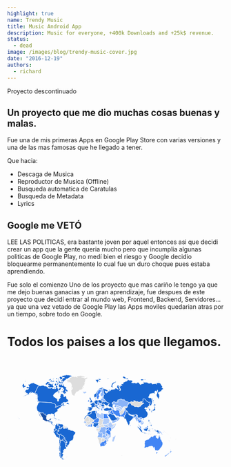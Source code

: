```yaml
---
highlight: true
name: Trendy Music
title: Music Android App
description: Music for everyone, +400k Downloads and +25k$ revenue.
status:
  - dead
image: /images/blog/trendy-music-cover.jpg
date: "2016-12-19"
authors:
  - richard
---
```


<Callout type="white">Proyecto descontinuado</Callout>

## Un proyecto que me dio muchas cosas buenas y malas.

Fue una de mis primeras Apps en Google Play Store con varias versiones y una de las mas famosas que he llegado a tener.

Que hacia:

- Descaga de Musica
- Reproductor de Musica (Offline)
- Busqueda automatica de Caratulas
- Busqueda de Metadata
- Lyrics

## Google me VETÓ

LEE LAS POLITICAS, era bastante joven por aquel entonces asi que decidi crear un app que la gente queria mucho pero que incumplia algunas politicas de Google Play,
no medí bien el riesgo y Google decidio bloquearme permanentemente lo cual fue un duro choque pues estaba aprendiendo.

<ImageBlog
  src="/images/blog/trendymusic/data_mundi.png"
  width="718"
  height="404"
  alt="Image"
/>

Fue solo el comienzo Uno de los proyecto que mas cariño le tengo ya que me dejo
buenas ganacias y un gran aprendizaje, fue despues de este proyecto que decidí entrar
al mundo web, Frontend, Backend, Servidores... ya que una vez vetado de Google Play
las Apps moviles quedarian atras por un tiempo, sobre todo en Google.

# Todos los paises a los que llegamos.
<div className="bg-white rounded mt-3 flex items-center justify-center">
<svg  height="278" viewBox="0 0 393 278" fill="none" xmlns="http://www.w3.org/2000/svg">
<g clip-path="url(#clip0_216_7)">
<path d="M260.675 124.612L261.806 125.093L262.573 124.901L262.71 124.304L263.509 124.088L264.013 123.679L264.073 122.633L264.898 122.368L265.008 121.895L265.551 122.218L265.859 122.255L266.463 122.263L267.259 122.512L267.624 122.659L268.303 122.217L268.687 122.476L268.921 121.865L269.563 121.871L269.677 121.665L269.695 121.124L270.063 120.661L270.677 120.939L270.638 121.347L270.987 121.406L271.073 122.527L271.561 122.94L271.89 122.663L272.317 122.517L272.847 121.897L273.58 121.989L274.669 121.96L274.927 122.335L274.351 122.485L273.869 122.745L272.694 122.933L271.616 123.251L271.109 123.82L271.43 124.366L271.693 125.023L271.256 125.583L271.373 126.063L271.149 126.549L270.156 126.528L270.709 127.364L270.076 127.704L269.736 128.467L269.93 129.237L269.562 129.588L269.164 129.489L268.35 129.677L268.285 130.02L267.522 130.035L267.013 130.768L267.121 131.825L265.809 132.354L265.066 132.262L264.872 132.539L264.239 132.403L263.186 132.589L261.303 131.991L262.117 130.859L261.934 130.056L261.104 129.858L260.92 129.051L260.441 128.052L260.802 127.355L260.319 127.17L260.454 126.235L260.675 124.612Z" fill="#DDDDDD" stroke="#FDFDFD"/>
<path d="M222.758 178.704L222.869 179.045L222.7 179.596L222.886 180.129L222.719 180.547L222.828 180.929L220.541 180.904L220.377 184.505L221.098 185.452L221.783 186.171L219.769 186.629L217.147 186.446L216.415 185.902L211.979 185.949L211.821 186.026L211.163 185.503L210.457 185.463L209.826 185.655L209.273 185.886L209.205 185.153L209.376 184.171L209.745 183.117L209.83 182.639L210.197 181.627L210.44 181.17L211.08 180.429L211.441 179.935L211.57 179.101L211.538 178.457L211.186 178.059L210.916 177.378L210.646 176.718L210.727 176.492L211.047 176.04L210.739 174.967L210.507 174.234L209.956 173.52L210.076 173.314L210.513 173.164L210.83 173.183L211.227 173.052L214.478 173.074L214.749 173.9L215.06 174.557L215.295 174.915L215.724 175.499L216.438 175.406L216.796 175.255L217.428 175.407L217.589 175.143L217.874 174.485L218.548 174.449L218.629 174.261L219.184 174.243L219.061 174.656L220.408 174.639L220.439 175.336L220.631 175.769L220.463 176.448L220.532 177.128L220.881 177.544L220.818 178.87L221.096 178.776L221.57 178.796L222.245 178.646L222.758 178.704ZM209.92 172.977L209.607 172.133L210.085 171.665L210.403 171.478L210.798 171.853L210.4 172.077L210.24 172.377L210.198 172.845L209.92 172.977Z" fill="#8AB4F8" stroke="#FDFDFD"/>
<path d="M217.633 117.081L217.548 117.537L217.728 118.104L218.155 118.44L218.174 118.778L217.851 118.984L217.801 119.411L217.352 120.065L217.159 119.954L217.144 119.663L216.563 119.241L216.418 118.589L216.444 117.683L216.571 117.272L216.41 117.045L216.314 116.635L216.721 115.966L216.772 116.218L217.059 116.078L217.301 116.443L217.568 116.579L217.633 117.081Z" fill="#8AB4F8" stroke="#FDFDFD"/>
<path d="M252.081 138.917L252.27 138.854L252.337 139.177L253.175 138.985L254.071 139.016L254.733 139.028L255.395 138.23L256.093 137.448L256.713 136.685L256.948 137.09L257.2 138.045L256.658 138.052L256.619 138.843L256.828 139.003L256.386 139.251L256.431 139.735L256.165 140.221L256.17 140.703L255.958 140.946L252.678 140.401L252.145 139.199L252.081 138.917Z" fill="#1967D2" stroke="#FDFDFD"/>
<path d="M131.608 236.101L131.003 236.072L129.956 236.116L129.182 232.628L129.724 233.318L130.476 234.483L131.94 235.36L133.389 235.705L133.108 236.526L132.214 236.617L131.608 236.101ZM128.682 191.996L130.862 193.906L131.774 194.076L133.185 194.951L134.357 195.403L134.567 195.931L133.685 197.791L134.802 198.105L136.056 198.272L136.881 198.054L137.748 197.117L137.795 196.052L138.315 195.821L138.925 196.507L138.983 197.47L138.166 198.16L137.487 198.666L136.426 199.864L135.205 201.579L135.059 202.574L134.955 203.871L135.116 205.11L134.927 205.415L134.961 206.234L134.976 206.906L136.449 207.967L136.421 208.867L137.179 209.425L137.193 210.065L136.457 211.752L134.993 212.503L132.979 212.82L131.8 212.712L132.154 213.52L132.094 214.524L132.393 215.205L131.875 215.679L130.831 215.891L129.784 215.433L129.436 215.789L129.823 217.149L130.562 217.549L131.076 217.092L131.497 217.805L130.612 218.252L129.959 219.144L130.069 220.545L129.956 221.316L129.006 221.345L128.346 222.114L128.263 223.187L129.486 224.202L130.485 224.465L130.416 225.78L129.391 226.639L129.106 228.416L128.335 229.031L128.059 229.759L128.717 231.312L129.58 232.166L129.139 232.105L128.168 231.907L125.749 231.795L125.16 230.933L124.9 229.779L124.281 229.906L123.804 229.385L123.338 227.794L123.983 227.111L124.106 226.176L123.801 225.438L124.076 224.164L124.044 222.255L123.762 221.416L124.147 221.138L123.931 220.616L123.397 220.345L123.644 219.739L123.063 219.234L122.525 217.643L122.877 217.35L122.369 215.686L122.365 214.279L122.408 213.088L122.953 212.574L122.383 211.279L122.172 210.074L122.818 209.213L122.596 208.113L122.997 206.853L122.806 205.66L122.503 205.429L121.669 203.251L122.129 201.963L121.876 200.742L122.104 199.624L122.639 198.445L123.313 197.686L122.902 197.196L123.084 196.801L122.8 194.794L123.894 194.186L124.142 192.924L123.994 192.643L124.774 191.544L126.208 191.827L126.919 192.664L127.25 191.713L128.5 191.737L128.682 191.996Z" fill="#1967D2" stroke="#FDFDFD"/>
<path d="M241.384 117.799L242.805 117.568L243.032 117.907L243.468 118.127L243.287 118.472L243.902 118.938L243.654 119.35L244.144 119.703L244.656 119.919L244.767 120.838L244.399 120.889L243.897 120.135L243.87 119.91L243.426 119.941L243.048 119.587L242.864 119.612L242.409 119.236L241.588 118.911L241.626 118.274L241.384 117.799Z" fill="#AECBFA" stroke="#FDFDFD"/>
<path d="M265.393 226.601L265.941 227.098L266.838 227.308L266.814 227.585L266.417 228.255L264.856 228.299L264.984 227.518L265.259 226.898L265.393 226.601Z" fill="#DDDDDD" stroke="#FDFDFD"/>
<path d="M346.402 219.184L347.216 219.772L347.844 219.611L348.769 219.369L349.327 219.509L348.754 221.262L348.224 221.767L347.664 222.947L347.449 222.515L346.356 223.504L346.164 223.412L345.559 223.315L345.408 222.005L345.622 221.016L345.502 219.681L345.779 219.016L346.402 219.184ZM353.641 183.303L353.901 184.272L354.675 183.826L354.955 184.357L355.396 184.851L355.196 185.394L355.264 186.474L355.36 187.091L355.61 187.246L355.7 188.334L355.469 188.969L355.666 189.831L356.753 190.529L357.379 191.152L358.01 191.735L357.792 192.032L358.25 192.852L358.379 194.256L358.87 193.988L359.172 194.57L359.489 194.383L359.369 195.769L359.92 196.589L360.307 197.094L360.897 198.192L360.934 199.275L360.779 200.015L360.48 200.843L360.673 201.994L360.265 203.172L359.89 203.801L359.274 204.978L359.08 205.763L358.55 206.745L357.712 207.952L356.701 208.585L355.979 209.642L355.418 210.305L354.721 211.494L354.07 212.183L353.454 213.217L352.968 214.193L352.894 214.632L352.119 215.101L350.94 215.077L349.765 215.597L349.085 216.124L348.229 216.716L347.598 216.006L347.045 215.724L347.487 214.988L346.835 215.219L345.546 216.2L344.78 215.759L344.292 215.508L343.726 215.375L342.851 214.907L342.467 213.984L342.625 212.904L342.587 212.181L342.274 211.591L341.306 211.372L341.848 210.735L341.895 209.698L341.114 210.626L340.09 210.834L340.853 210.093L341.279 209.314L341.858 208.663L342.078 207.648L340.906 208.757L340.08 209.208L339.376 210.277L338.717 209.656L338.966 208.942L338.569 207.922L338.18 207.395L338.46 207.084L337.31 206.228L336.598 206.15L335.746 205.451L333.801 205.505L332.302 205.919L331 206.32L329.996 206.186L328.712 206.816L327.715 207.093L327.299 207.785L326.772 208.313L325.894 208.298L325.181 208.382L324.331 208.117L323.536 208.221L322.798 208.258L321.967 208.934L321.676 208.876L321.049 209.217L320.442 209.629L319.66 209.55L318.979 209.521L318.07 208.612L317.565 208.341L317.798 207.577L318.375 207.418L318.607 207.11L318.687 206.638L319.065 205.729L319.14 204.948L318.882 203.603L318.897 202.874L319.105 202.132L318.868 201.291L318.915 200.899L318.562 200.387L318.624 199.369L318.211 198.365L318.169 197.805L318.558 198.375L318.408 197.191L318.877 197.569L319.087 198.068L319.217 197.428L318.871 196.415L318.829 196.03L318.668 195.644L318.919 194.93L319.21 194.621L319.477 194.016L319.491 193.28L320.072 192.414L319.986 193.356L320.603 192.511L321.532 192.114L322.167 191.607L323.064 191.169L323.585 191.097L323.834 191.249L324.77 190.812L325.455 190.703L325.656 190.436L325.989 190.319L326.568 190.374L327.764 190.026L328.439 189.5L328.815 188.863L329.578 188.257L329.693 187.762L329.831 187.103L330.725 186.089L331.044 187.149L331.552 186.911L331.242 186.326L331.68 185.737L332.114 186.013L332.36 185.091L333.029 184.508L333.366 184.041L333.943 183.846L333.987 183.499L334.481 183.651L334.519 183.344L335.012 183.188L335.584 183.034L336.303 183.601L336.84 184.33L337.509 184.343L338.201 184.48L338.054 183.796L338.688 182.841L339.239 182.542L339.078 182.231L339.633 181.543L340.352 181.124L340.889 181.276L341.861 181.065L341.889 180.45L341.14 180.051L341.752 179.875L342.431 180.192L342.97 180.692L343.844 181.014L344.174 180.896L344.803 181.276L345.514 180.938L345.897 181.047L346.199 180.825L346.604 181.43L346.249 182.085L345.754 182.572L345.394 182.607L345.452 183.084L345.055 183.699L344.58 184.292L344.61 184.646L345.38 185.328L346.148 185.741L346.674 186.171L347.346 186.921L347.66 186.928L348.159 187.256L348.251 187.658L349.24 188.105L350.017 187.701L350.363 187.034L350.646 186.492L350.911 185.804L351.373 184.827L351.299 184.239L351.428 183.886L351.406 183.176L351.685 182.243L351.913 181.998L351.806 181.58L352.158 180.943L352.431 180.284L352.509 179.933L352.953 179.484L353.204 180.089L353.197 180.856L353.456 181.006L353.434 181.525L353.751 182.156L353.741 182.845L353.641 183.303Z" fill="#4285F4" stroke="#FDFDFD"/>
<path d="M213.505 108.406L213.463 108.988L212.885 108.993L213.117 109.305L212.836 110.222L212.63 110.463L211.76 110.493L211.266 110.807L210.426 110.717L208.961 110.368L208.725 109.865L207.755 110.111L207.619 110.399L207.032 110.186L206.487 110.165L206.045 109.903L206.179 109.542L206.136 109.301L206.423 109.227L206.941 109.61L207.074 109.224L207.98 109.291L208.694 109.022L209.165 109.067L209.502 109.355L209.564 109.113L209.384 108.193L209.736 107.995L210.069 107.333L210.844 107.793L211.357 107.202L211.711 107.076L212.523 107.511L212.987 107.434L213.469 107.723L213.37 107.895L213.505 108.406Z" fill="#4285F4" stroke="#FDFDFD"/>
<path d="M244.399 120.889L243.668 120.722L243.074 120.127L242.864 119.612L243.047 119.586L243.426 119.941L243.87 119.91L243.897 120.135L244.399 120.889ZM246.411 116.741L247.06 117.441L247.707 118.389L248.196 118.425L248.542 118.782L247.702 118.912L247.651 119.954L247.562 120.429L247.188 120.727L247.31 121.396L247.056 121.468L246.334 120.788L246.623 120.108L246.24 119.732L245.878 119.829L244.767 120.838L244.656 119.919L244.144 119.703L243.654 119.35L243.902 118.938L243.287 118.472L243.468 118.127L243.032 117.907L242.805 117.568L242.999 117.335L243.825 117.709L244.393 117.79L244.521 117.628L243.91 116.905L244.143 116.693L244.444 116.734L245.253 117.545L245.747 117.627L245.851 117.281L246.411 116.741Z" fill="#8AB4F8" stroke="#FDFDFD"/>
<path d="M228.807 171.549L228.779 170.217L228.505 169.71L229.179 169.805L229.5 169.167L230.095 169.243L230.132 169.674L230.368 169.937L230.406 170.293L230.126 170.518L229.684 171.1L229.284 171.512L228.807 171.549Z" fill="#AECBFA" stroke="#FDFDFD"/>
<path d="M199.787 103.754L200.499 103.878L201.418 103.574L202.033 104.201L202.61 104.549L202.486 105.547L202.237 105.597L202.144 106.414L201.274 105.773L200.775 105.874L200.052 105.18L199.582 104.607L199.118 104.583L198.972 104.057L199.787 103.754Z" fill="#4285F4" stroke="#FDFDFD"/>
<path d="M199.453 159.666L198.541 159.797L198.263 159.028L198.34 156.471L198.102 156.245L198.062 155.698L197.666 155.302L197.35 154.981L197.468 154.395L197.863 154.262L198.099 153.77L198.612 153.675L198.849 153.333L199.243 153.011L199.638 153.011L200.468 153.655L200.43 154.015L200.669 154.678L200.433 155.131L200.553 155.434L200.04 156.132L199.685 156.471L199.488 157.168L199.529 157.883L199.453 159.666Z" fill="#AECBFA" stroke="#FDFDFD"/>
<path d="M193.395 155.906L192.644 155.622L192.13 155.66L191.734 155.943L191.26 155.697L191.063 155.339L190.55 155.093L190.514 154.45L190.792 153.958L190.755 153.579L191.667 152.668L191.828 151.888L192.105 151.622L192.656 151.774L193.09 151.546L193.249 151.241L194.117 150.745L194.315 150.382L195.339 149.923L195.93 149.751L196.205 149.98H196.913L196.835 150.516L196.953 151.032L197.584 151.775L197.624 152.308L198.887 152.574L198.849 153.333L198.613 153.675L198.1 153.77L197.863 154.262L197.468 154.395L196.52 154.376L196.006 154.281L195.651 154.451L195.176 154.376L193.28 154.432L193.239 155.056L193.395 155.906Z" fill="#DDDDDD" stroke="#FDFDFD"/>
<path d="M296.754 140.879L296.878 141.758L296.462 141.581L296.672 142.537L296.276 141.932L296.149 141.301L295.834 140.733L295.305 140.044L294.285 140.002L294.475 140.512L294.217 141.173L293.715 140.936L293.59 141.164L293.262 141.047L292.819 140.953L292.522 139.954L292 139.037L292.087 138.312L291.377 137.995L291.541 137.535L292.167 137.065L291.292 136.437L291.506 135.595L292.444 136.119L292.996 136.17L293.21 137.022L294.243 137.166L295.247 137.124L295.9 137.318L295.559 138.365L295.103 138.437L294.86 139.146L295.577 139.771L295.615 138.986L295.926 138.979L296.754 140.879Z" fill="#4285F4" stroke="#FDFDFD"/>
<path d="M219.57 113.807L219.901 114.387L220.297 114.266L221.082 114.468L222.594 114.545L223.044 114.167L224.231 113.849L225.003 114.33L225.639 114.462L225.134 115.05L224.842 116.023L225.234 116.8L224.333 116.627L223.329 117.05L223.378 117.733L222.422 117.856L221.688 117.409L220.897 117.78L220.116 117.742L219.986 116.854L219.442 116.424L219.615 116.239L219.494 116.079L219.614 115.641L219.992 115.221L219.439 114.624L219.334 114.136L219.57 113.807Z" fill="#4285F4" stroke="#FDFDFD"/>
<path d="M112.867 139.11L112.587 139.167L112.407 138.467L112.066 138.111L112.406 137.334L112.707 137.402L112.958 138.415L112.867 139.11ZM113.029 135.667L111.84 135.852L111.83 135.393L112.347 135.299L113.036 135.354L113.029 135.667ZM113.917 135.684L113.601 136.55L113.431 136.381L113.522 135.739L113.128 135.252L113.149 135.106L113.917 135.684Z" fill="#AECBFA" stroke="#FDFDFD"/>
<path d="M215.784 112.975L216.15 112.972L215.927 113.583L216.47 114.116L216.36 114.768L216.105 114.816L215.929 114.957L215.614 115.26L215.506 116.022L214.558 115.499L214.163 114.947L213.744 114.649L213.279 114.141L213.039 113.699L212.497 113.071L212.689 112.481L213.07 112.808L213.275 112.524L213.748 112.473L214.636 112.702L215.329 112.673L215.784 112.975Z" fill="#8AB4F8" stroke="#FDFDFD"/>
<path d="M219.391 99.7424L220.338 99.7292L221.342 99.1403L221.476 98.2453L222.234 97.7315L222.069 97.044L222.635 96.7683L223.619 96.1362L224.663 96.5194L224.842 96.9168L225.344 96.7209L226.321 97.0761L226.499 97.7899L226.333 98.216L227.033 99.2283L227.484 99.5077L227.444 99.7955L228.138 100.043L228.464 100.453L228.112 100.796L227.297 100.759L227.134 100.891L227.433 101.402L227.742 102.345L226.938 102.461L226.652 102.797L226.655 103.558L226.25 103.413L225.369 103.503L225.087 103.153L224.72 103.412L224.346 103.215L223.563 103.202L222.431 102.838L221.43 102.75L220.652 102.786L220.152 103.199L219.695 103.256L219.609 102.597L219.274 101.912L219.851 101.597L219.804 100.98L219.478 100.416L219.391 99.7424Z" fill="#8AB4F8" stroke="#FDFDFD"/>
<path d="M99.4256 146.002L99.4047 145.841L99.5684 145.784L99.7484 145.927L100.224 145.211L100.419 145.214L100.401 145.374L100.594 145.397L100.558 145.718L100.305 146.215L100.403 146.397L100.239 146.815L100.305 146.935L100.084 147.531L99.8542 147.847L99.6557 147.864L99.377 148.279L99.0625 148.274L99.2818 146.941L99.4256 146.002Z" fill="#4285F4" stroke="#FDFDFD"/>
<path d="M123.994 192.643L123.233 192.815L122.627 191.17L121.905 189.857L122.145 188.717L121.511 188.228L121.275 187.377L120.694 186.593L121.253 185.326L120.704 184.369L120.948 183.975L120.719 183.546L121.069 182.957L121.039 181.983L121.025 181.186L121.237 180.796L120.178 178.945L121.013 179.036L121.565 179.013L121.783 178.665L122.747 178.196L123.279 177.769L124.733 177.569L124.656 178.415L124.798 178.858L124.761 179.629L126.004 180.645L127.237 180.81L127.698 181.252L128.46 181.459L128.914 181.785L129.623 181.78L130.274 182.105L130.355 182.764L130.613 183.111L130.645 183.597L130.332 183.619L130.858 184.961L132.943 184.982L132.835 185.667L132.985 186.116L133.597 186.425L133.887 187.149L133.802 188.076L133.53 188.592L133.702 189.244L133.37 189.485L133.301 189.129L132.273 188.545L131.255 188.536L129.367 188.893L128.952 189.932L128.972 190.57L128.682 191.996L128.5 191.737L127.249 191.713L126.918 192.664L126.207 191.827L124.774 191.544L123.994 192.643Z" fill="#1967D2" stroke="#FDFDFD"/>
<path d="M135.205 201.579L136.426 199.864L137.487 198.666L138.166 198.16L138.983 197.47L138.924 196.507L138.314 195.821L137.795 196.052L137.959 195.357L138.007 194.646L137.984 193.999L137.576 193.781L137.166 193.968L136.773 193.932L136.574 193.47L136.397 192.386L136.169 192.028L135.401 191.716L134.994 191.961L133.805 191.754L133.739 190.137L133.37 189.485L133.702 189.244L133.531 188.592L133.802 188.076L133.887 187.149L133.597 186.425L132.985 186.116L132.835 185.667L132.943 184.982L130.858 184.961L130.332 183.619L130.646 183.597L130.614 183.111L130.355 182.764L130.274 182.105L129.623 181.78L128.914 181.785L128.46 181.459L127.698 181.252L127.238 180.81L126.004 180.645L124.761 179.629L124.798 178.858L124.657 178.415L124.734 177.569L123.28 177.769L122.747 178.196L121.783 178.665L121.565 179.013L121.013 179.036L120.178 178.945L119.597 179.162L119.076 179.03L119.062 177.293L118.187 177.974L117.236 177.941L116.77 177.346L116.054 177.273L116.228 176.79L115.601 176.1L115.121 175.082L115.39 174.869L115.371 174.389L116.033 174.06L115.893 173.446L116.158 173.062L116.221 172.525L117.47 171.756L118.338 171.543L118.492 171.371L119.485 171.406L119.954 168.316L119.951 167.839L119.789 167.191L119.312 166.772L119.313 165.972L119.909 165.782L120.146 165.896L120.188 165.458L119.553 165.343L119.519 164.638L121.662 164.678L122.062 164.279L122.337 164.641L122.57 165.307L122.77 165.155L123.362 165.764L124.236 165.688L124.436 165.346L125.271 165.081L125.709 164.891L125.871 164.416L126.629 164.094L126.591 163.866L125.64 163.77L125.531 163.066L125.583 162.306L125.073 162.019L125.273 161.905L126.103 162.059L126.971 162.347L127.293 162.081L128.09 161.912L129.328 161.477L129.734 161.06L129.622 160.737L130.178 160.7L130.45 160.948L130.281 161.442L130.634 161.613L130.902 162.146L130.578 162.525L130.406 163.492L130.677 164.061L130.752 164.573L131.423 165.104L131.979 165.161L132.099 164.934L132.417 164.878L132.934 164.689L133.294 164.386L133.888 164.481L134.166 164.444L134.761 164.539L134.882 164.312L134.686 164.085L134.808 163.763L135.243 163.858L135.761 163.745L136.393 163.992L136.867 164.219L137.227 163.917L137.465 163.974L137.621 164.277L138.137 164.202L138.578 163.786L138.905 162.955L139.594 161.935L139.952 161.879L140.22 162.504L140.834 164.45L141.389 164.639L141.424 165.412L140.589 166.318L140.946 166.657L142.891 166.827L142.934 167.958L143.765 167.222L145.155 167.618L146.984 168.295L147.544 168.953L147.35 169.556L148.657 169.216L150.805 169.816L152.432 169.758L154.068 170.678L155.511 171.918L156.348 172.237L157.3 172.292L157.702 172.63L158.082 174.061L158.292 174.721L157.896 176.574L157.361 177.315L155.863 178.878L155.194 180.158L154.4 181.137L154.125 181.157L153.881 181.983L154.05 184.12L153.819 185.884L153.74 186.644L153.411 187.094L153.3 188.642L152.296 190.166L152.178 191.376L151.356 191.899L151.131 192.599L149.964 192.61L148.287 193.085L147.589 193.614L146.414 193.987L145.213 194.949L144.425 196.135L144.313 197.034L144.568 197.708L144.493 198.944L144.318 199.526L143.618 200.22L142.66 202.412L141.854 203.418L141.195 204.002L140.844 205.226L140.247 205.945L139.856 205.242L140.278 204.635L139.567 203.794L138.645 203.108L137.441 202.323L137.064 202.371L135.877 201.421L135.205 201.579Z" fill="#1967D2" stroke="#FDFDFD"/>
<path d="M322.336 161.287L322.755 160.849L323.64 160.21L323.625 160.785L323.574 161.519L323.058 161.501L322.833 161.898L322.336 161.287Z" fill="#AECBFA" stroke="#FDFDFD"/>
<path d="M294.586 133.878L295.118 134.268L295.171 135.028L294.291 135.091L293.389 135.027L292.726 135.232L291.684 134.792L291.604 134.541L292.178 133.597L292.7 133.266L293.522 133.543L294.064 133.551L294.586 133.878Z" fill="#DDDDDD" stroke="#FDFDFD"/>
<path d="M228.344 191.488L226.786 192.333L225.773 193.203L225.348 194L225.017 194.439L224.431 194.516L224.211 195.097L224.078 195.459L223.407 195.738L222.519 195.672L222.031 195.327L221.573 195.183L221.019 195.462L220.763 196.026L220.207 196.387L219.683 196.911L218.906 197.029L218.69 196.622L218.796 195.895L218.219 194.765L217.915 194.583L218.031 191.142L219.084 191.107L219.25 186.996L220.074 186.96L221.772 186.558L222.149 187.026L222.869 186.582L223.222 186.583L223.818 186.333L224.012 186.412L224.411 187.346L224.6 187.542L224.928 188.206L226.13 189.485L226.593 189.624L226.576 190.018L226.856 190.768L227.667 190.95L228.344 191.488Z" fill="#DDDDDD" stroke="#FDFDFD"/>
<path d="M213.316 158.363L214.226 158.287L214.421 157.986L214.62 158.023L214.899 158.268L216.241 157.833L216.712 157.4L217.301 157.022L217.177 156.626L217.493 156.513L218.562 156.586L219.583 156.075L220.354 154.844L220.9 154.388L221.607 154.197L221.735 154.69L222.38 155.37L222.388 155.843L222.198 156.297L222.283 156.637L222.684 156.976L223.522 157.446L224.123 157.897L224.128 158.255L224.889 158.838L225.371 159.326L225.657 159.984L226.455 160.434L226.657 160.772L226.302 160.904L225.588 160.867L224.754 160.755L224.358 160.849L224.162 161.112L223.806 161.15L223.407 160.926L222.182 161.471L221.666 161.359L221.508 161.453L221.195 162.109L220.361 161.903L219.567 161.792L218.85 161.38L217.935 161.006L217.343 161.362L216.95 161.925L216.835 162.692L216.12 162.637L215.365 162.45L214.733 163.049L214.142 164.078L214.021 163.741L213.98 163.236L213.463 162.881L213.064 162.32L212.983 161.927L212.464 161.347L212.542 161.01L212.42 160.541L212.494 159.697L212.77 159.491L213.316 158.363Z" fill="#DDDDDD" stroke="#FDFDFD"/>
<path d="M132.292 109.718L132.982 109.934L133.931 109.939L133.317 110.504L132.935 110.59L131.775 109.946L131.612 109.453L132.058 109.025L132.292 109.718ZM134.863 106.086L134.355 106.095L133.155 105.578L132.362 104.843L132.745 104.73L133.995 105.152L134.879 105.811L134.863 106.086ZM72.9895 103.917L72.4112 104.09L71.0089 103.27L70.922 102.699L70.2286 102.08L70.2063 101.644L69.3134 101.277L69.242 100.393L69.4555 100.023L70.3935 100.453L70.9101 100.739L71.7789 100.968L71.8948 101.549L72.1254 102.326L72.902 103.027L72.9895 103.917ZM140.91 103.9L140.037 105.191L140.769 104.708L141.396 105.03L140.948 105.545L141.776 105.97L142.265 105.633L143.194 106.11L142.732 107.167L143.456 106.939L143.474 107.731L143.622 108.621L143.025 109.874L142.546 109.91L141.935 109.627L142.341 108.464L142.083 108.261L140.718 109.497L140.11 109.432L140.947 108.77L140.027 108.401L138.931 108.444L136.987 108.339L136.917 107.917L137.622 107.419L137.26 107.01L138.283 106.143L139.707 103.813L140.498 102.994L141.446 102.484L141.894 102.575L141.609 102.977L140.91 103.9ZM67.2607 94.3763L68.264 94.3187L67.2317 96.1613L67.5551 97.5533L67.1659 97.5213L66.8591 96.7295L66.805 95.9532L66.525 95.383L66.6441 94.6416L66.8968 94.1115L67.2607 94.3763ZM122.947 84.3671L122.321 85.2625L121.96 85.0907L121.835 84.5713L121.936 84.4566L122.422 83.9416L122.814 83.9959L122.947 84.3671ZM120.786 83.261L119.405 84.1473L118.779 84.0768L118.721 83.5861L119.628 82.819L120.891 82.9006L120.786 83.261ZM119.403 77.721L119.313 78.5457L119.89 78.2998L120.269 78.804L121.063 79.492L121.938 80.1487L121.75 81.0109L122.488 80.9035L122.971 81.5556L121.985 82.0486L120.687 81.5312L120.396 80.7026L119.219 81.5886L117.607 82.439L117.635 81.3567L116.321 81.4523L117.4 80.5908L117.976 79.1814L118.801 77.5166L119.403 77.721ZM128.6 75.5178L127.573 75.5466L127.619 74.6032L128.325 73.5327L129.231 73.3305L129.743 73.9265L129.545 74.7333L129.343 74.9811L128.6 75.5178ZM112.286 70.3634L111.49 71.0131L110.505 70.3034L109.732 70.4387L108.857 69.454L109.859 68.8866L110.778 68.0973L111.517 68.7296L111.915 69.151L112.03 69.5444L112.286 70.3634ZM128.412 111.637L127.909 110.822L128.299 108.855L127.912 108.422L127.211 108.645L126.929 108.24L125.942 109.316L125.423 110.425L124.926 111.065L124.444 111.267L124.101 111.328L123.918 111.685L122.054 111.622L120.52 111.57L120.024 111.819L118.711 112.786L118.575 112.901L118.128 113.437L117.173 113.404L116.181 113.369L115.688 113.591L115.778 113.858L115.759 114.286L115.728 114.428L114.248 115.089L113.131 115.263L111.788 115.949L111.529 115.94L111.205 115.716L111.136 115.524L111.205 115.385L111.537 114.898L112.192 114.135L112.675 113.315L112.772 112.087L112.851 110.798L111.955 110.075L112.129 109.811L112.024 109.634L111.733 109.622L111.605 109.394L111.616 109.047L111.398 109.187L111.156 109.127L111.228 108.981L111.047 108.824L111.029 108.45L110.385 107.947L109.679 107.414L108.85 106.796L108.05 106.226L107.036 106.612L106.711 106.597L105.586 106.162L104.702 106.324L103.86 105.798L102.915 105.52L102.259 105.385L102.007 105.115L102.058 104.29L101.735 104.273L101.532 104.858L99.4847 104.752L96.0718 104.57L92.6949 104.382L89.6772 104.209L86.6954 104.031L83.7496 103.85L80.696 103.657L79.726 103.594L76.7802 103.4L73.9421 103.207L73.7984 103.197L72.415 101.533L71.9551 100.789L70.4122 100.014L70.4227 98.5421L70.9058 97.5702L69.9356 96.785L70.2816 95.4436L69.5682 94.1414L69.9092 93.2968L70.7654 92.5215L71.1954 91.4666L69.9721 90.2499L69.8414 88.1763L69.7893 86.8788L69.2492 85.9852L68.9165 85.199L68.8539 84.2132L67.6343 84.7179L66.2733 85.6147L65.9482 84.3476L65.6612 83.4864L64.9705 82.8954L64.0518 82.7277L69.1969 71.9438L73.0261 64.4349L74.3826 65.1623L75.2629 66.3728L76.0966 66.6743L77.2735 65.9454L78.6783 65.4309L79.852 65.8529L81.6223 65.1244L83.2767 64.8247L83.4996 65.7478L84.3643 65.3425L85.0092 64.4206L85.5343 64.7148L86.1377 66.752L87.9544 65.512L87.3217 67.0834L88.5554 66.8722L89.1732 66.3276L90.1967 66.5636L91.1327 67.5843L92.8581 68.5765L93.9165 69.0534L94.8645 69.0181L95.61 70.159L93.9519 70.9929L95.372 71.5975L97.8729 71.6179L98.7908 71.3325L99.2395 72.6162L100.631 71.7271L100.039 70.8026L100.884 70.1936L102.006 70.2042L102.786 70.0744L103.332 70.6161L103.808 71.7664L104.864 71.697L106.094 72.7341L107.583 72.5666L108.853 72.7161L109.208 71.4896L110.128 71.2317L111.257 72.0161L110.597 73.8461L111.693 72.36L112.417 72.4572L113.498 70.5413L112.987 69.2504L112.28 68.346L113.179 66.129L114.768 64.7372L115.794 65.1617L116.329 66.1442L116.689 68.5405L115.554 69.4477L117.054 69.9935L116.332 71.98L118.063 70.5601L118.683 71.9039L117.914 73.3199L118.354 74.6821L119.74 73.3643L120.956 71.7488L121.701 69.5928L122.905 69.8622L124.112 70.2317L124.965 71.3167L124.73 72.2752L123.745 73.237L124.065 74.3197L123.651 75.2415L121.503 76.4215L120.15 76.6148L119.391 75.9741L118.829 76.906L117.449 78.4113L116.929 79.2013L115.484 80.3604L114.125 80.3875L113.15 81.1008L112.71 82.2526L111.577 82.3877L109.972 83.7512L108.315 85.6714L107.505 86.9959L106.827 88.9932L108.101 89.3711L108.057 90.966L108.114 92.2609L109.56 92.0076L111.102 92.8403L111.891 93.508L112.361 94.3206L113.443 94.8552L114.269 95.5657L115.841 95.7598L116.842 95.9773L116.335 97.3458L116.201 98.933L116.493 100.706L117.581 102.227L118.449 101.769L119.374 100.204L119.502 97.7192L119.016 96.8537L120.781 96.1757L122.143 95.1155L122.983 94.0207L123.162 92.9112L122.871 91.4831L122.071 90.1819L123.633 88.4722L123.648 86.8881L124.09 84.1639L124.839 83.7847L126.31 84.3547L127.231 84.588L128.117 84.1865L128.796 84.8257L129.712 85.8896L129.811 86.5756L131.464 86.779L131.078 88.2225L130.876 90.3456L131.662 90.6682L132.152 91.6833L133.732 90.8205L135.035 89.02L135.86 88.2485L136.234 89.7922L137.004 91.952L137.657 93.9566L137.068 94.9513L138.168 95.8944L138.856 96.8403L140.312 97.2963L140.845 97.8238L140.983 99.1573L141.717 99.3929L142 99.9809L141.76 101.719L140.95 102.262L140.144 102.777L138.411 103.261L136.938 104.437L135.21 104.635L133.166 104.235L131.666 104.183L130.61 104.248L129.564 105.303L128.174 105.91L126.329 107.797L124.894 109.083L125.774 108.892L127.797 107.026L130.133 105.878L131.671 105.78L132.391 106.532L131.261 107.493L131.287 109.05L131.406 110.154L132.586 110.894L134.297 110.751L135.604 109.158L135.491 110.203L136.016 110.752L134.617 111.629L132.235 112.424L131.111 112.941L129.788 113.925L129.034 113.808L129.218 112.622L131.191 111.505L129.576 111.504L128.412 111.637ZM99.6597 60.4133L98.7879 61.3338L100.933 60.9528L101.667 62.1376L103.091 61.1761L103.574 61.9873L103.402 64.1236L104.209 63.2915L104.515 61.0804L105.389 60.8425L106.104 61.2659L106.689 62.2329L106.358 64.3407L106.053 65.7994L107.105 66.987L108.298 68.1015L107.862 68.973L106.356 68.9644L106.624 69.7949L106.053 70.503L104.55 70.0427L103.241 69.3515L102.187 69.3482L100.262 69.8493L97.9103 69.9161L96.2336 69.946L96.1578 68.9494L95.1872 68.2711L94.3385 68.389L93.942 66.6504L94.6315 66.5137L96.1346 66.3263L97.3138 66.5713L98.6075 66.3203L97.112 65.6752L95.204 65.5965L93.9986 65.4153L93.8778 64.5891L96.236 64.0243L94.9145 63.8999L93.6523 63.1441L95.0909 61.6648L96.1074 60.88L98.9744 59.8658L99.6597 60.4133ZM108.119 60.7423L106.794 62.058L106.08 60.4304L106.525 60.1403L107.68 60.1991L108.119 60.7423ZM131.72 63.7203L131.636 64.2876L130.739 64.1446L129.832 64.0355L128.822 64.24L128.611 64.1149L128.035 62.9103L128.314 62.1689L128.787 62.0632L130.629 62.4377L131.72 63.7203ZM123.082 62.8728L123.311 64.1998L124.683 62.6164L127.106 61.9536L127.849 64.2311L127.293 65.5422L129.179 65.091L130.233 64.3548L131.812 65.5465L132.694 66.5986L132.532 67.4591L134.277 67.1331L134.808 68.4855L136.687 69.3998L137.223 70.2493L137.562 72.115L135.702 72.9281L137.487 74.285L138.79 74.7842L139.648 76.6038L141.046 76.7747L140.447 78.0749L138.347 80.1239L137.427 79.2654L136.433 77.4132L135.202 77.5972L134.835 78.6515L135.518 79.7549L136.561 80.6495L136.805 81.156L136.984 82.9369L136.384 84.2036L135.332 83.6695L133.357 82.1383L134.273 83.7357L134.99 84.8226L135.011 85.4491L132.642 84.6127L130.93 83.497L130.027 82.5648L130.491 82.071L129.346 81.0807L128.271 80.1148L128.12 80.6663L125.41 80.7792L124.828 80.1183L125.808 78.7969L127.516 78.8746L129.437 78.7735L129.324 78.1017L129.908 77.1822L131.569 75.4511L131.551 74.5707L131.379 73.9037L130.306 72.8736L128.685 72.0941L129.402 71.6419L128.841 70.3854L128.094 70.1943L127.607 69.4745L126.98 70.0428L125.3 70.1534L122.26 69.4664L120.598 68.7407L119.291 68.3157L118.821 67.5393L120.049 66.6961L118.836 66.5878L119.303 64.4844L120.626 62.6806L121.821 61.9115L124.213 61.5452L123.082 62.8728ZM111.99 60.2318L112.815 60.7745L114.434 60.6852L114.404 61.3187L113.214 62.2358L114.139 63.2901L113.269 65.1316L111.565 65.7906L110.793 65.533L110.519 64.6722L109.028 62.8636L109.305 62.1883L110.951 62.6263L110.557 61.1666L111.99 60.2318ZM117.168 63.1163L115.65 64.6063L114.702 64.4046L114.885 62.5197L115.319 61.4889L116.097 60.6351L117.171 60.1457L118.897 60.3979L120.31 61.0619L118.325 62.8261L117.168 63.1163ZM92.588 63.3844L89.8368 64.1182L89.8041 63.1379L88.3522 61.7659L89.1615 60.916L90.5105 59.4338L91.9488 58.1036L91.7988 56.6498L94.8191 56.6819L95.7582 57.3298L97.849 57.733L98.3687 58.4687L98.8519 59.5029L97.5314 59.9116L94.7556 61.1258L93.0022 62.4959L92.588 63.3844ZM118.609 58.4001L117.827 59.1936L116.697 58.8835L115.898 58.2233L116.752 57.2769L118.184 56.8146L118.587 57.6694L118.609 58.4001ZM116.186 54.1094L116.37 55.2021L115.913 56.3668L114.85 57.9537L113.38 58.0196L112.636 57.5481L113.204 56.2888L111.801 56.2797L112.481 54.5812L113.333 54.7643L114.887 54.1143L115.997 54.4058L116.186 54.1094ZM107.71 54.3008L107.671 55.1368L108.584 54.8538L109.408 55.0377L109.069 56.1452L108.098 57.1258L105.115 57.1468L102.587 57.8051L101.257 57.7119L101.513 56.9584L103.673 56.2123L99.8106 55.9761L98.8262 55.44L101.033 53.397L102.121 52.8536L104.051 53.9368L104.91 55.4586L106.252 55.8311L106.071 53.5192L107.216 52.8175L107.941 53.199L107.71 54.3008ZM119.645 53.6339L120.225 54.4545L121.839 54.6327L122.259 55.4244L121.758 56.2288L122.503 56.849L122.809 57.4193L123.911 57.6075L125.033 57.9097L126.518 57.5583L128.277 57.5357L129.549 57.8446L130.162 58.7324L130.043 59.6219L129.336 60.1558L127.912 60.5122L126.959 60.1282L124.421 60.2654L122.69 60.137L121.442 59.7142L119.483 58.7966L119.674 57.5929L119.981 56.5052L119.574 55.4461L117.973 54.9911L117.334 54.1643L118.015 53.2849L119.645 53.6339ZM102.819 50.0821L101.797 51.8578L100.795 52.5411L99.9715 52.5461L97.9343 53.3214L96.4567 53.4748L95.5868 52.8086L97.8499 51.3159L100.304 50.044L101.534 50.2712L102.819 50.0821ZM120.715 52.7552L120.305 52.7884L118.858 52.4583L118.937 51.7788L120.542 52.0091L120.915 52.4965L120.715 52.7552ZM107.723 50.6592L105.888 51.1107L105.064 50.1993L106.104 49.5487L107.376 49.478L108.308 50.0301L107.723 50.6592ZM109.18 48.6345L107.987 48.9309L106.665 48.7398L106.826 48.4224L108.02 47.8271L108.36 48.0051L109.18 48.6345ZM119.647 51.3342L118.259 51.6565L117.816 51.0713L117.87 50.1309L118.239 49.1803L119.232 49.3887L119.619 49.603L120.203 50.5414L119.647 51.3342ZM116.521 50.292L116.4 51.3059L115.222 50.87L114.238 49.956L112.491 49.6406L113.604 49.0352L112.897 48.3483L113.267 47.4633L114.676 47.9975L116.423 49.1142L116.521 50.292ZM128.225 48.4237L128.835 49.3186L127.483 49.867L125.308 51.4585L123.804 51.452L122.293 50.953L121.834 49.914L122.193 49.0877L123.096 48.5306L121.677 48.3569L121.141 47.4902L121.134 46.3411L122.185 45.3612L123.058 44.6969L123.912 44.6347L123.85 44.0178L125.702 44.1274L126.075 45.555L127.169 46.2003L128.262 46.7958L128.225 48.4237ZM145.654 41.6652L147.571 42.0235L149.059 42.5052L150.202 43.2893L149.926 43.9432L147.761 44.8067L145.734 45.1283L144.85 45.6337L146.54 45.7447L144.224 47.0312L142.739 47.5971L140.736 49.3752L138.99 49.6192L138.315 50.0417L135.847 50.048L136.842 50.4676L136.133 50.8027L136.393 51.9877L135.362 52.7248L133.904 53.2199L133.204 54.0971L131.839 54.6328L131.769 55.1711L133.213 55.1889L133.018 55.7512L130.385 56.8542L128.445 56.0545L125.933 56.1549L124.793 55.7677L123.305 55.4961L123.617 54.3909L125.331 54.0598L125.572 52.374L126.125 52.2733L127.882 53.4948L127.347 51.9226L126.221 51.3568L127.241 50.535L128.861 50.141L129.419 49.3415L128.686 48.3097L128.866 47.0344L130.945 47.396L131.465 47.7038L133.008 46.9956L131.393 46.5229L128.592 46.3695L127.581 45.3972L127.385 44.34L126.825 43.5305L127.069 42.6408L128.402 42.328L129.312 42.3557L130.979 42.1685L132.51 41.3868L133.37 41.6246L133.882 42.389L135.045 41.1196L136.206 40.8593L137.674 40.7212L139.98 40.8947L140.247 41.1881L142.584 41.0019L144.117 41.3366L145.654 41.6652Z" fill="#1967D2" stroke="#FDFDFD"/>
<path d="M206.136 109.301L206.179 109.542L206.045 109.903L206.488 110.165L207.032 110.186L206.941 110.761L206.512 111.001L205.781 110.838L205.578 111.41L205.07 111.459L204.882 111.222L204.348 111.699L203.876 111.772L203.433 111.465L203.057 110.871L202.589 111.087L202.577 110.443L203.323 109.649L203.279 109.288L203.716 109.407L204 109.165L204.868 109.186L205.04 108.871L206.136 109.301Z" fill="#1967D2" stroke="#FDFDFD"/>
<path d="M129.181 232.628L129.955 236.116L131.002 236.072L131.607 236.101L131.401 236.759L130.709 237.279L130.21 237.246L129.623 237.135L128.781 236.681L127.72 236.51L126.291 235.679L125.109 234.87L123.359 233.187L124.244 233.467L125.864 234.462L127.256 234.965L127.619 234.227L127.692 233.136L128.435 232.473L129.181 232.628ZM123.993 192.643L124.141 192.924L123.894 194.186L122.799 194.794L123.083 196.801L122.901 197.196L123.312 197.686L122.639 198.445L122.104 199.624L121.875 200.742L122.128 201.963L121.668 203.251L122.502 205.429L122.806 205.66L122.996 206.853L122.595 208.113L122.818 209.213L122.171 210.074L122.383 211.279L122.953 212.574L122.407 213.088L122.365 214.279L122.369 215.686L122.876 217.35L122.524 217.643L123.062 219.234L123.644 219.739L123.396 220.345L123.93 220.616L124.146 221.138L123.761 221.416L124.044 222.255L124.076 224.164L123.8 225.438L124.105 226.176L123.983 227.111L123.337 227.794L123.803 229.385L124.281 229.906L124.899 229.778L125.159 230.933L125.749 231.795L128.167 231.907L129.138 232.105L128.254 232.139L127.875 232.522L127.122 233.133L127.276 234.589L126.896 234.632L125.655 234.177L124.276 233.147L122.866 232.31L122.32 231.363L122.392 230.449L121.661 229.472L120.931 226.926L121.044 225.491L121.885 224.341L120.229 223.958L120.935 222.655L120.764 220.289L122.004 220.752L121.966 217.825L121.195 217.496L121.209 219.222L120.545 219.054L120.478 217.072L120.314 214.522L120.625 213.595L120.08 212.289L119.733 210.81L120.139 210.754L120.403 208.608L120.813 206.532L120.924 204.62L120.4 202.722L120.55 201.677L120.214 200.163L120.616 198.627L120.497 196.266L120.536 193.748L120.586 191.077L120.309 189.158L119.912 187.492L120.434 187.189L120.694 186.593L121.275 187.377L121.511 188.228L122.145 188.717L121.905 189.857L122.627 191.17L123.233 192.815L123.993 192.643Z" fill="#1967D2" stroke="#FDFDFD"/>
<path d="M316.524 144.578L315.665 145.168L314.712 144.818L314.562 143.775L314.99 143.231L316.149 142.856L316.777 142.863L317.085 143.332L316.696 143.876L316.524 144.578ZM330.408 112.588L329.451 111.764L329.322 112.604L327.947 113.337L328.344 114.085L327.439 114.088L326.807 113.653L326.434 114.714L325.567 115.549L324.997 116.507L323.669 116.989L323.118 117.669L322.118 118.128L322.48 117.437L322.091 116.902L322.617 115.903L321.837 115.212L321.095 115.74L320.202 116.781L319.843 117.737L318.849 117.834L318.518 118.519L319.348 119.429L320.24 119.624L320.45 120.228L321.388 120.585L322.27 119.551L323.364 120.043L324.053 120.057L324.413 120.773L323.052 121.213L322.771 121.975L321.943 122.71L321.669 123.67L323.006 124.373L323.771 125.668L324.733 126.856L325.676 127.836L325.922 128.815L325.36 129.194L325.762 129.893L326.509 130.265L326.568 131.327L326.537 132.363L325.985 132.492L325.486 133.906L324.994 135.61L324.29 137.132L323.041 138.338L321.72 139.43L320.536 139.586L319.974 140.167L319.511 139.759L319.037 140.399L317.619 141.039L316.519 141.251L316.338 142.563L315.762 142.637L315.309 141.756L315.509 141.295L314.002 140.934L313.525 141.132L312.384 140.845L311.757 140.36L311.834 139.65L310.784 139.445L310.201 138.999L309.376 139.665L308.35 139.834L307.493 139.853L306.956 140.155L306.441 140.353L306.813 141.75L306.222 141.721L306.1 141.435L305.986 140.942L305.26 141.308L304.758 141.091L303.87 140.655L304.023 139.638L303.284 139.405L302.869 138.29L301.738 138.524L301.652 137.063L302.477 135.992L302.335 134.98L302.118 134.008L301.6 133.723L301.114 132.987L300.518 133.11L299.328 132.949L299.574 132.407L298.927 131.65L298.258 132.184L297.318 131.909L296.235 132.73L295.442 133.688L294.586 133.878L294.064 133.551L293.522 133.543L292.7 133.266L292.178 133.597L291.604 134.541L291.359 133.553L290.751 133.843L289.498 133.745L288.217 133.478L287.279 132.949L286.394 132.736L285.945 132.129L285.303 131.974L284.089 131.17L283.181 130.806L282.772 131.115L281.171 130.275L279.968 129.508L279.461 128.114L280.249 128.247L280.173 127.596L279.601 126.955L279.526 125.904L278.113 124.416L276.318 123.93L275.828 122.916L274.927 122.335L274.669 121.96L274.376 121.2L274.316 120.68L273.625 120.404L273.314 120.549L272.816 119.308L273.058 119.003L272.848 118.687L273.69 118.016L274.379 117.717L275.493 117.868L275.723 116.977L276.987 116.773L277.246 116.225L278.713 115.422L278.794 115.111L278.545 114.312L279.166 113.932L277.696 111.502L279.571 110.845L280.008 110.51L280.11 107.878L282.224 108.289L282.599 107.596L282.298 106.118L283.087 105.93L283.585 104.909L283.947 104.763L284.471 105.79L285.511 106.556L287.1 107.041L288.097 108.18L288.184 109.923L288.706 110.518L289.974 110.709L291.377 110.845L292.82 111.69L293.524 111.831L294.307 113.114L295.152 113.926L296.251 113.854L298.472 114.071L299.748 113.82L300.839 113.988L302.588 114.78L303.845 114.723L304.407 115.131L305.378 114.312L306.903 113.752L308.438 113.628L309.469 113.061L309.974 112.245L310.562 111.718L310.237 111.262L309.735 110.714L309.995 109.745L310.581 109.839L311.734 110.078L312.514 109.25L313.862 108.586L314.27 107.561L314.854 107.087L316.238 106.794L317.095 106.923L317.024 106.381L315.763 105.388L314.802 104.95L314.199 105.566L313.138 105.37L312.628 105.611L312.171 105.011L312.377 103.44L312.44 102.233L313.866 102.755L314.913 101.662L314.633 100.976L314.964 99.2551L315.31 98.7045L314.982 97.8107L314.277 97.4721L314.795 96.6183L315.913 96.2212L317.193 96.0641L318.825 96.4457L319.938 96.98L321.153 98.5415L321.774 99.2174L322.496 100.159L323.432 101.678L325.375 102.052L326.939 103.075L327.908 104.483L329.424 104.373L330.064 103.707L331.552 103.135L331.539 104.566L331.347 105.142L331.643 106.845L331.489 108.374L330.184 108.176L329.497 108.767L330.206 110.035L330.655 111.765L330.156 111.847L330.408 112.588Z" fill="#1967D2" stroke="#FDFDFD"/>
<path d="M193.347 161.052L192.871 161.071L192.079 160.846L191.365 160.864L190.056 161.051L189.301 161.388L188.23 161.781L187.992 161.762L188.073 160.845L188.193 160.714L188.155 160.264L187.68 159.814L187.364 159.739L187.048 159.42L187.288 158.932L187.171 158.406L187.213 158.068L187.411 158.068L187.452 157.598L187.374 157.373L187.494 157.222L187.891 157.091L187.618 156.205L187.384 155.733L187.465 155.355L187.663 155.28L187.822 155.167L188.137 155.337L188.968 155.356L189.167 155.017L189.365 155.036L189.682 154.922L189.837 155.395L190.115 155.263L190.55 155.093L191.063 155.339L191.26 155.697L191.734 155.943L192.13 155.66L192.644 155.622L193.395 155.906L193.669 157.488L193.232 158.427L192.913 159.666L193.387 160.621L193.347 161.052Z" fill="#8AB4F8" stroke="#FDFDFD"/>
<path d="M210.926 164.078L210.767 164.004L210.133 164.153L209.458 164.004L208.942 164.079L207.156 164.061L207.313 163.182L206.875 162.453L206.358 162.267L206.119 161.762L205.841 161.612L205.88 161.312L206.155 160.526L206.666 159.457L206.983 159.438L207.653 158.8L208.049 158.781L208.686 159.231L209.436 158.855L209.512 158.385L209.787 157.953L209.941 157.388L210.531 156.917L210.722 156.144L210.957 155.898L211.109 155.313L211.379 154.612L212.317 153.74L212.351 153.36L212.467 153.17L212.027 152.715L212.062 152.353L212.376 152.295L212.82 153.017L212.909 153.758L212.879 154.497L213.484 155.517L212.891 155.499L212.575 155.575L212.06 155.463L211.828 155.992L212.468 156.651L212.984 156.839L213.107 157.291L213.471 158.062L213.315 158.363L212.769 159.491L212.493 159.697L212.419 160.541L212.541 161.01L212.464 161.347L212.982 161.927L213.063 162.32L213.462 162.881L213.98 163.236L214.021 163.741L214.141 164.078L214.063 164.657L213.189 164.396L212.315 164.116L210.926 164.078Z" fill="#AECBFA" stroke="#FDFDFD"/>
<path d="M230.484 162.682L230.413 163.977L230.85 164.126L230.495 164.52L230.099 164.82L229.664 165.401L229.427 165.907L229.388 166.806L229.11 167.219L229.108 168.062L228.789 168.361L228.747 169.017L228.588 169.111L228.505 169.71L228.779 170.217L228.807 171.549L228.994 172.583L228.908 173.146L229.097 173.805L229.721 174.428L230.291 175.825L229.857 175.711L228.389 175.897L228.109 176.028L227.779 176.746L228.007 177.238L227.78 178.564L227.634 179.685L227.905 179.895L228.644 180.335L228.965 180.127L229.01 181.348L228.182 181.326L227.765 180.714L227.383 180.236L226.519 180.062L226.297 179.472L225.617 179.831L224.752 179.677L224.368 179.163L223.699 179.047L223.185 179.084L223.113 178.723L222.758 178.704L222.245 178.646L221.571 178.796L221.097 178.776L220.818 178.87L220.881 177.544L220.532 177.128L220.463 176.448L220.631 175.769L220.439 175.336L220.408 174.639L219.061 174.656L219.184 174.243L218.629 174.261L218.548 174.449L217.874 174.485L217.59 175.143L217.428 175.407L216.796 175.255L216.438 175.406L215.725 175.499L215.295 174.915L215.061 174.557L214.749 173.9L214.478 173.074L211.228 173.052L210.831 173.183L210.514 173.164L210.077 173.314L209.92 172.977L210.198 172.845L210.24 172.377L210.4 172.077L210.798 171.853L211.115 171.965L211.474 171.535L212.069 171.554L212.146 171.872L212.582 172.06L213.22 171.367L213.857 170.825L214.137 170.47L214.1 169.572L214.579 168.488L215.096 167.927L215.812 167.385L215.931 167.049L215.971 166.638L216.169 166.245L216.089 165.629L216.246 164.656L216.443 163.965L216.758 163.366L216.835 162.692L216.949 161.925L217.343 161.362L217.935 161.006L218.85 161.38L219.567 161.792L220.361 161.903L221.195 162.109L221.508 161.453L221.666 161.359L222.182 161.471L223.407 160.926L223.806 161.15L224.162 161.112L224.358 160.849L224.754 160.755L225.587 160.867L226.302 160.904L226.657 160.772L227.341 161.691L227.818 161.822L228.133 161.634L228.61 161.708L229.243 161.482L229.485 161.951L230.484 162.682Z" fill="#8AB4F8" stroke="#FDFDFD"/>
<path d="M210.797 171.853L210.402 171.478L210.084 171.665L209.606 172.133L208.738 170.972L209.573 170.355L209.139 169.626L209.536 169.346L210.291 169.215L210.371 168.73L210.965 169.253L211.918 169.291L212.276 168.786L212.397 168.039L212.278 167.179L211.763 166.526L212.238 165.255L211.96 165.031L211.126 165.125L210.848 164.546L210.926 164.079L212.315 164.116L213.189 164.396L214.063 164.657L214.141 164.078L214.733 163.049L215.365 162.45L216.12 162.637L216.834 162.692L216.758 163.366L216.442 163.965L216.246 164.657L216.089 165.629L216.169 166.245L215.97 166.638L215.93 167.049L215.811 167.385L215.096 167.927L214.579 168.488L214.1 169.572L214.136 170.47L213.857 170.825L213.219 171.367L212.581 172.06L212.146 171.872L212.068 171.554L211.473 171.535L211.114 171.965L210.797 171.853Z" fill="#DDDDDD" stroke="#FDFDFD"/>
<path d="M113.397 166.735L112.92 166.467L112.365 166.104L112.087 166.276L111.135 166.122L110.858 165.644L110.66 165.663L109.553 165.01L109.437 164.665L109.834 164.57L109.801 164.014L110.045 163.592L110.602 163.517L111.091 162.808L111.5 162.215L111.109 161.945L111.324 161.293L111.116 160.256L111.364 159.949L111.24 158.987L110.789 158.388L110.971 157.829L111.324 157.908L111.537 157.582L111.331 156.905L111.458 156.732L112.01 156.774L112.881 155.987L113.362 155.874L113.383 155.488L113.636 154.522L114.299 154.003L114.972 153.988L115.106 153.737L115.93 153.84L116.835 153.265L117.285 153.017L117.872 152.478L118.224 152.539L118.52 152.851L118.258 153.237L117.536 153.426L117.225 153.985L116.811 154.312L116.47 154.735L116.268 155.545L115.917 156.218L116.507 156.299L116.601 156.819L116.827 157.071L116.926 157.533L116.749 157.955L116.78 158.186L117.053 158.283L117.316 158.668L118.746 158.579L119.375 158.716L120.095 159.695L120.534 159.582L121.325 159.642L121.964 159.511L122.354 159.703L122.138 160.314L121.89 160.695L121.791 161.496L121.973 162.26L122.284 162.584L122.32 162.832L121.755 163.403L122.149 163.651L122.461 164.051L122.769 165.155L122.57 165.307L122.337 164.641L122.062 164.279L121.661 164.678L119.518 164.638L119.553 165.343L120.188 165.458L120.146 165.896L119.908 165.782L119.312 165.972L119.311 166.772L119.789 167.192L119.95 167.839L119.953 168.316L119.484 171.406L118.917 170.816L118.599 170.797L119.293 169.632L118.453 169.118L117.78 169.214L117.381 169.024L116.789 169.311L115.954 169.179L115.307 167.995L114.789 167.709L114.43 167.174L113.675 166.639L113.397 166.735Z" fill="#1967D2" stroke="#FDFDFD"/>
<path d="M105.257 157.217L104.677 156.942L104.451 156.708L104.62 156.515L104.594 156.262L104.293 155.988L103.871 155.752L103.485 155.594L103.466 155.263L103.161 155.066L103.22 155.397L103.006 155.668L102.749 155.335L102.399 155.235L102.255 155L102.318 154.649L102.461 154.28L102.155 154.121L102.448 153.889L102.616 153.754L103.307 154.053L103.592 153.918L103.941 154.019L104.084 154.254L104.395 154.335L104.688 154.084L104.924 154.709L105.33 155.179L105.815 155.669L105.374 155.782L105.348 156.229L105.576 156.405L105.411 156.539L105.439 156.753L105.348 156.985L105.257 157.217Z" fill="#1967D2" stroke="#FDFDFD"/>
<path d="M107.684 139.716L108.567 139.814L109.423 139.828L110.378 140.273L110.752 140.707L111.78 140.602L112.136 140.872L112.98 141.635L113.579 142.189L113.933 142.174L114.568 142.426L114.452 142.766L115.228 142.817L115.996 143.31L115.848 143.589L115.091 143.719L114.38 143.769L113.646 143.679L112.072 143.757L112.847 143.125L112.454 142.798L111.76 142.707L111.449 142.359L111.255 141.689L110.627 141.72L109.653 141.38L109.372 141.132L107.995 140.906L107.635 140.676L108.103 140.378L107.021 140.298L106.16 140.915L105.728 140.928L105.535 141.21L104.971 141.343L104.52 141.213L105.152 140.857L105.446 140.413L105.987 140.157L106.562 139.942L107.395 139.834L107.684 139.716Z" fill="#1967D2" stroke="#FDFDFD"/>
<path d="M230.876 125.758L230.95 125.735L231.077 125.431L231.834 125.445L232.746 125.044L232.073 125.593L232.168 125.83L232.051 125.788L231.871 125.898L231.718 125.878L231.646 125.922L231.635 125.793L231.553 125.707L231.326 125.71L231.07 125.82L230.876 125.758Z" fill="#DDDDDD" stroke="#FDFDFD"/>
<path d="M232.169 125.83L232.215 125.937L231.197 126.465L230.654 126.299L230.351 125.807L230.876 125.758L231.071 125.82L231.327 125.71L231.553 125.707L231.636 125.793L231.646 125.922L231.718 125.878L231.871 125.898L232.052 125.788L232.169 125.83Z" fill="#8AB4F8" stroke="#FDFDFD"/>
<path d="M213.469 107.723L212.987 107.434L212.523 107.511L211.711 107.076L211.357 107.202L210.844 107.793L210.069 107.333L209.469 106.724L208.953 106.357L208.821 105.74L208.626 105.319L209.363 104.99L209.704 104.613L210.404 104.332L210.641 104.054L210.897 104.203L211.352 104.049L211.838 104.521L212.593 104.64L212.543 105.065L213.094 105.359L213.218 104.985L213.904 105.128L214.037 105.6L214.757 105.667L215.264 106.381L214.977 106.383L214.849 106.656L214.602 106.732L214.548 107.052L214.373 107.128L214.344 107.251L214.029 107.425L213.597 107.404L213.469 107.723Z" fill="#4285F4" stroke="#FDFDFD"/>
<path d="M206.11 98.1984L206.164 98.8017L207.157 99.1616L207.141 99.7088L208.147 99.4158L208.655 98.9945L209.801 99.5858L210.28 100.075L210.527 100.849L210.265 101.263L210.678 101.798L210.927 102.586L210.881 103.119L211.352 104.049L210.896 104.203L210.64 104.054L210.404 104.332L209.703 104.613L209.362 104.99L208.625 105.319L208.82 105.74L208.952 106.357L209.469 106.724L210.068 107.333L209.736 107.995L209.383 108.193L209.564 109.113L209.501 109.355L209.165 109.067L208.693 109.022L207.98 109.291L207.074 109.224L206.941 109.61L206.423 109.227L206.136 109.301L205.04 108.871L204.867 109.186L203.999 109.165L204.084 108.146L204.564 107.167L203.122 106.903L202.647 106.511L202.707 105.868L202.486 105.547L202.609 104.549L202.401 102.99L203.004 102.988L203.24 102.428L203.42 101.047L203.232 100.532L203.436 100.195L204.241 100.114L204.426 100.449L205.072 99.6947L204.845 99.1227L204.75 98.2322L205.489 98.4385L206.11 98.1984Z" fill="#1967D2" stroke="#FDFDFD"/>
<path d="M243.703 152.368L243.994 152.73L243.972 153.19L243.351 153.46L243.836 153.764L243.463 154.376L243.179 154.167L242.945 154.264L242.313 154.247L242.301 153.904L242.21 153.58L242.546 153.062L242.922 152.563L243.399 152.657L243.703 152.368Z" fill="#DDDDDD" stroke="#FDFDFD"/>
<path d="M208.755 97.2029L208.215 98.4737L207.17 97.6115L207.007 96.9499L208.409 96.4339L208.755 97.2029ZM206.11 98.1984L205.49 98.4385L204.751 98.2322L204.344 97.3898L204.265 95.7645L204.425 95.3337L204.688 94.8738L205.512 94.761L205.842 94.3254L206.582 93.8583L206.578 94.6731L206.321 95.2149L206.474 95.6444L207.002 95.8823L206.781 96.4722L206.498 96.3138L205.841 97.4347L206.11 98.1984Z" fill="#8AB4F8" stroke="#FDFDFD"/>
<path d="M118.621 144.025L118.759 143.827L119.619 143.838L120.215 144.145L120.529 144.129L120.684 144.549L121.273 144.536L121.201 144.874L121.667 144.919L122.175 145.361L121.74 145.832L121.215 145.568L120.739 145.622L120.392 145.559L120.176 145.774L119.739 145.829L119.608 145.55L119.201 145.704L118.695 146.51L118.439 146.309L118.431 145.972L118.461 145.655L118.219 145.315L118.512 145.12L118.635 144.663L118.621 144.025Z" fill="#1967D2" stroke="#FDFDFD"/>
<path d="M209.459 140.128L205.799 142.351L202.66 144.647L201.138 145.155L199.925 145.273L199.922 144.532L199.413 144.337L198.747 144.025L198.472 143.477L194.808 140.937L191.211 138.365L187.19 135.472L187.233 135.248L187.234 135.167L187.259 133.736L188.963 132.834L190.039 132.65L190.925 132.321L191.353 131.721L192.581 131.224L192.627 130.306L193.238 130.202L193.737 129.741L195.109 129.553L195.301 129.069L195.036 128.795L194.661 127.481L194.626 126.714L194.214 125.899L195.236 125.211L196.368 124.973L197.009 124.454L198.024 124.063L199.791 123.822L201.52 123.733L202.049 123.906L203.019 123.403L204.146 123.4L204.565 123.682L205.278 123.615L205.103 124.268L205.279 125.479L205.073 126.532L204.404 127.238L204.535 128.194L205.423 128.932L205.429 129.227L206.086 129.729L206.589 131.939L206.956 133.013L207.006 133.589L206.834 134.573L206.921 135.123L206.818 135.775L206.909 136.524L206.493 137.03L207.166 137.895L207.214 138.396L207.613 139.056L208.114 138.835L208.978 139.392L209.459 140.128Z" fill="#1967D2" stroke="#FDFDFD"/>
<path d="M107.998 170.44L108.578 169.574L108.333 169.095L107.904 169.614L107.262 169.116L107.456 168.808L107.288 167.772L107.644 167.599L107.84 166.889L108.277 166.16L108.199 165.7L108.796 165.451L109.553 165.01L110.661 165.663L110.859 165.644L111.135 166.122L112.088 166.276L112.366 166.104L112.921 166.467L113.398 166.735L113.559 167.595L113.207 168.341L112.03 169.53L110.728 169.973L110.073 170.953L109.853 171.721L109.271 172.185L108.78 171.629L108.34 171.496L107.867 171.593L107.816 171.17L108.127 170.9L107.998 170.44Z" fill="#1967D2" stroke="#FDFDFD"/>
<path d="M233.694 132.77L233.46 133.248L233.294 134.178L233.03 134.817L232.812 135.023L232.401 134.637L231.904 134.108L231.018 132.359L230.91 132.464L231.458 133.761L232.192 134.967L233.123 136.834L233.551 137.479L233.943 138.162L234.993 139.46L234.773 139.662L234.858 140.441L236.205 141.486L236.375 141.723L232.089 141.752L227.921 141.778L223.557 141.8L223.369 137.448L223.16 133.165L222.803 132.195L223.03 131.424L222.811 130.904L223.16 130.294L224.572 130.284L225.621 130.59L226.714 130.958L227.223 131.142L228 130.738L228.397 130.378L229.344 130.265L230.119 130.426L230.429 131.031L230.668 130.631L231.53 130.916L232.375 130.971L232.849 130.652L233.694 132.77Z" fill="#4285F4" stroke="#FDFDFD"/>
<path d="M242.922 152.563L242.512 152.182L242.052 151.532L241.563 151.169L241.231 150.767L240.267 150.33L239.518 150.314L239.232 150.085L238.614 150.357L237.923 149.841L237.642 150.689L236.333 150.445L236.197 150.003L236.598 148.322L236.682 147.566L237.019 147.215L237.795 147.016L238.311 146.351L239.005 147.689L239.369 148.733L239.984 149.29L241.528 150.342L242.186 150.993L242.806 151.643L243.137 152.025L243.703 152.368L243.399 152.657L242.922 152.563Z" fill="#DDDDDD" stroke="#FDFDFD"/>
<path d="M187.239 117.107L187.3 116.147L186.909 115.571L188.368 114.582L189.611 114.841L190.971 114.821L192.07 115.055L192.917 114.987L194.57 115.035L194.973 115.566L196.851 116.187L197.219 115.889L198.365 116.507L199.544 116.323L199.625 117.122L198.669 118.009L197.335 118.281L197.262 118.732L196.593 119.474L196.221 120.545L196.631 121.3L196.033 121.874L195.807 122.732L195.018 122.972L194.262 123.975L192.945 123.996L191.929 123.973L191.284 124.428L190.863 124.903L190.375 124.794L189.967 124.36L189.678 123.62L188.704 123.421L188.637 122.984L189.021 122.503L189.178 122.151L188.848 121.776L189.125 120.913L188.731 120.111L189.18 120.001L189.228 119.397L189.418 119.195L189.437 118.158L189.926 117.797L189.642 117.115L189.051 117.068L188.863 117.249L188.271 117.247L188.027 116.585L187.617 116.766L187.239 117.107Z" fill="#1967D2" stroke="#FDFDFD"/>
<path d="M219.695 93.6012L219.717 92.6396L219.393 92.8651L218.729 92.2963L218.584 91.355L219.735 90.8617L220.904 90.6176L221.95 90.8789L222.93 90.8046L223.094 91.0812L222.504 92.0387L222.923 93.5467L222.559 94.0724L221.802 94.0855L220.924 93.4991L220.461 93.3149L219.695 93.6012Z" fill="#8AB4F8" stroke="#FDFDFD"/>
<path d="M242.922 152.563L242.547 153.062L242.211 153.58L242.301 153.904L242.313 154.247L242.946 154.264L243.18 154.167L243.464 154.376L243.24 154.777L243.656 155.385L244.069 155.935L244.516 156.332L248.117 157.649L249.068 157.646L246.013 161.005L244.586 161.064L243.606 161.839L242.932 161.859L242.619 162.217L241.866 162.218L241.425 161.842L240.399 162.314L240.086 162.766L239.371 162.692L239.132 162.56L238.854 162.579L238.497 162.58L237.098 161.641L236.345 161.642L235.943 161.267L235.935 160.646L235.377 160.458L234.684 159.254L234.204 158.991L233.998 158.557L233.433 158.011L232.758 157.937L233.101 157.294L233.694 157.255L233.845 156.914L233.822 155.911L234.108 154.733L234.613 154.427L234.718 153.97L235.166 153.111L235.818 152.536L236.213 151.424L236.333 150.445L237.643 150.689L237.923 149.841L238.614 150.357L239.233 150.084L239.518 150.314L240.267 150.33L241.231 150.767L241.564 151.169L242.052 151.532L242.512 152.182L242.922 152.563Z" fill="#AECBFA" stroke="#FDFDFD"/>
<path d="M221.694 73.8061L221.718 75.1527L223.202 76.353L222.526 77.7829L223.83 79.8245L223.384 81.3902L224.35 82.6631L224.117 83.8319L225.61 84.979L225.347 85.8935L224.621 86.898L222.827 89.0858L221.152 89.2595L219.548 89.8817L218.053 90.2721L217.439 89.3791L216.483 88.8263L216.557 87.1648L215.97 85.6366L216.356 84.6045L217.095 83.4977L218.999 81.545L219.587 81.1701L219.416 80.4133L218.067 79.5832L217.71 78.8819L217.42 76.0437L215.934 74.8018L214.681 73.8958L215.176 73.3705L216.216 74.3803L217.383 74.2603L218.379 74.6876L219.122 73.8362L219.418 72.4027L220.7 71.7167L221.89 72.471L221.694 73.8061Z" fill="#8AB4F8" stroke="#FDFDFD"/>
<path d="M390.911 188.845L391.188 189.236L390.889 189.922L390.186 190.076L389.591 189.898L389.632 189.317L390.118 188.863L390.592 189.058L390.911 188.845ZM392.878 187.881L392.111 188.169L391.387 188.436L391.329 187.92L391.93 187.672L392.296 187.616L393 187.237L392.878 187.881ZM2.33719e-05 187.237L0.223439 187.163L0.183443 187.79L0.121914 187.881L2.33719e-05 187.237Z" fill="#DDDDDD" stroke="#FDFDFD"/>
<path d="M136.259 231.166L137.254 230.204L138.178 230.559L138.634 229.928L139.542 230.592L139.357 231.14L138.128 231.621L137.57 231.121L136.884 231.819L136.259 231.166Z" fill="#DDDDDD" stroke="#FDFDFD"/>
<path d="M206.306 116.74L206.001 117.788L205.513 117.518L205.269 116.607L205.441 116.102L206.092 115.594L206.306 116.74ZM202.144 106.414L202.362 106.561L202.648 106.511L203.122 106.903L204.564 107.167L204.084 108.146L203.999 109.165L203.715 109.407L203.279 109.288L203.322 109.649L202.577 110.443L202.588 111.087L203.057 110.871L203.432 111.465L203.367 111.868L203.706 112.387L203.35 112.811L203.627 113.887L204.181 114.072L204.083 114.653L203.18 115.442L201.151 115.078L199.684 115.518L199.543 116.323L198.364 116.507L197.218 115.889L196.85 116.187L194.972 115.566L194.57 115.035L195.088 114.224L195.281 111.452L194.272 109.971L193.517 109.249L192.007 108.69L191.913 107.643L193.211 107.353L194.899 107.721L194.585 106.075L195.513 106.692L197.84 105.556L198.12 104.359L198.972 104.057L199.118 104.583L199.582 104.607L200.052 105.18L200.775 105.874L201.274 105.773L202.144 106.414Z" fill="#1967D2" stroke="#FDFDFD"/>
<path d="M136.394 163.992L136.676 163.519L136.801 163.009L136.967 162.517L136.581 161.873L136.476 161.096L137.092 160.13L137.445 160.264L138.272 160.532L139.404 161.481L139.594 161.935L138.905 162.955L138.578 163.786L138.138 164.202L137.621 164.277L137.465 163.974L137.228 163.917L136.868 164.219L136.394 163.992Z" fill="#AECBFA" stroke="#FDFDFD"/>
<path d="M208.739 170.972L207.591 169.85L206.879 168.934L206.205 167.795L206.245 167.44L206.483 167.086L206.761 166.283L206.959 165.461L207.356 165.387L208.944 165.405L208.942 164.079L209.458 164.004L210.133 164.153L210.768 164.004L210.927 164.078L210.848 164.546L211.127 165.125L211.96 165.031L212.238 165.255L211.763 166.526L212.279 167.179L212.397 168.039L212.277 168.786L211.918 169.291L210.966 169.253L210.372 168.73L210.291 169.215L209.537 169.346L209.139 169.626L209.574 170.355L208.739 170.972Z" fill="#DDDDDD" stroke="#FDFDFD"/>
<path d="M190.447 99.9394L189.718 99.625L189.121 99.6484L189.352 98.8146L189.163 97.9733L189.966 97.9241L190.993 98.8994L190.447 99.9394ZM193.647 92.4382L192.597 94.1595L193.597 93.9443L194.627 93.9731L194.377 95.2721L193.499 96.6896L194.504 96.7976L194.573 96.9572L195.434 98.7775L196.098 99.0393L196.694 100.777L196.976 101.394L198.141 101.675L198.04 102.644L197.546 103.075L197.939 103.832L197.052 104.609L195.734 104.609L194.02 105.007L193.559 104.707L192.91 105.404L191.984 105.228L191.296 105.797L190.765 105.498L192.251 103.953L193.143 103.628L193.108 103.628L191.584 103.397L191.311 102.789L192.344 102.335L191.826 101.516L192.018 100.514L193.493 100.672L193.642 99.7662L192.987 98.8264L192.987 98.8002L191.803 98.5352L191.566 98.1141L191.926 97.4025L191.62 96.9774L191.085 97.7172L191.079 96.2029L190.611 95.3968L190.989 93.7462L191.733 92.4331L192.518 92.5457L193.647 92.4382Z" fill="#1967D2" stroke="#FDFDFD"/>
<path d="M239.24 117.242L239.32 116.643L238.956 115.726L238.308 115.227L237.703 115.098L237.285 114.663L237.416 114.52L238.288 114.738L239.821 114.921L241.299 115.545L241.514 115.796L242.115 115.576L243.075 115.859L243.477 116.406L244.143 116.693L243.91 116.905L244.521 117.628L244.393 117.79L243.825 117.709L242.999 117.335L242.805 117.568L241.384 117.799L240.306 117.154L239.24 117.242Z" fill="#8AB4F8" stroke="#FDFDFD"/>
<path d="M197.67 160.022L195.925 160.678L195.33 161.052L194.339 161.37L193.347 161.052L193.388 160.621L192.913 159.666L193.232 158.427L193.669 157.488L193.395 155.906L193.239 155.056L193.28 154.432L195.177 154.376L195.651 154.451L196.006 154.281L196.52 154.376L196.441 154.716L196.915 155.283L196.916 156.095L196.995 156.98L197.272 157.375L197.035 158.39L197.114 158.935L197.432 159.629L197.67 160.022Z" fill="#4285F4" stroke="#FDFDFD"/>
<path d="M187.212 158.068L186.896 158.049L186.695 158.5L186.379 158.481L186.142 158.256L186.224 157.804L185.792 157.127L185.475 157.258L185.237 157.277L184.96 157.333L184.962 156.938L184.806 156.636L184.808 156.316L184.575 155.844L184.301 155.447L183.392 155.446L183.152 155.654L182.836 155.673L182.675 155.918L182.514 156.238L181.956 156.728L181.448 156.067L181.057 155.614L180.742 155.481L180.507 155.254L180.355 154.762L180.2 154.516L179.886 154.326L180.406 153.777L180.722 153.816L181.001 153.626L181.237 153.627L181.437 153.475L181.323 153.095L181.443 152.981L181.487 152.601L182 152.621L182.786 152.888L183.023 152.869L183.143 152.737L183.734 152.832L183.892 152.757L183.927 153.175L184.125 153.175L184.403 153.023L184.6 153.061L184.873 153.346L185.346 153.442L185.664 153.195L186.021 153.044L186.259 152.892L186.495 152.911L186.73 153.158L186.846 153.481L187.317 153.937L187.077 154.239L187.035 154.599L187.273 154.486L187.391 154.618L187.349 154.94L187.663 155.28L187.465 155.356L187.384 155.733L187.618 156.205L187.891 157.091L187.494 157.222L187.374 157.373L187.452 157.598L187.411 158.068L187.212 158.068Z" fill="#DDDDDD" stroke="#FDFDFD"/>
<path d="M178.064 151.967L178.191 151.452L179.414 151.436L179.654 151.169L180.009 151.15L180.439 151.418L180.754 151.438L181.111 151.248L181.343 151.573L180.866 151.82L180.394 151.8L179.924 151.551L179.526 151.817L179.328 151.836L179.05 151.988L178.064 151.967Z" fill="#DDDDDD" stroke="#FDFDFD"/>
<path d="M179.886 154.326L179.299 153.87L178.866 153.794L178.594 153.471L178.636 153.3L178.284 153.052L178.209 152.824L178.804 152.635L179.158 152.674L179.476 152.541L181.487 152.601L181.443 152.981L181.323 153.095L181.437 153.475L181.238 153.627L181.001 153.626L180.722 153.816L180.406 153.777L179.886 154.326Z" fill="#DDDDDD" stroke="#FDFDFD"/>
<path d="M206.959 165.461L206.761 165.293L207.156 164.061L208.942 164.079L208.944 165.405L207.356 165.387L206.959 165.461Z" fill="#4285F4" stroke="#FDFDFD"/>
<path d="M221.347 125.112L221.939 125.54L222.766 125.468L223.527 125.548L223.54 125.764L224.097 125.608L223.971 125.997L222.464 126.117L222.49 125.902L221.19 125.654L221.347 125.112ZM223.352 118.414L222.718 118.375L222.189 118.244L220.951 118.618L221.706 119.355L221.199 119.584L220.641 119.589L220.04 118.897L219.872 119.192L220.144 119.997L220.703 120.595L220.347 120.888L220.944 121.482L221.492 121.875L221.537 122.602L220.578 122.258L220.918 122.915L220.251 123.074L220.73 124.206L220.015 124.233L219.119 123.674L218.687 122.647L218.452 121.768L218.008 121.173L217.445 120.421L217.352 120.065L217.8 119.411L217.851 118.984L218.174 118.778L218.155 118.44L218.815 118.298L219.205 118L219.764 118.041L219.934 117.79L220.117 117.742L220.897 117.781L221.688 117.409L222.423 117.856L223.378 117.733L223.329 117.05L223.837 117.409L223.601 118.253L223.352 118.414Z" fill="#4285F4" stroke="#FDFDFD"/>
<path d="M161.496 44.1481L164.353 42.8648L166.921 43.1004L168.075 42.2835L170.723 42.1713L176.549 42.7237L180.934 44.8112L179.417 45.7032L176.528 45.7284L172.425 45.7689L172.73 46.2293L175.47 46.0549L177.614 46.9793L179.179 46.3036L179.706 47.1653L178.72 48.4931L180.776 47.676L184.561 46.8462L186.793 47.3694L187.14 48.3702L183.885 49.9652L183.393 50.502L180.892 50.8334L182.676 50.9924L181.624 52.6283L180.834 54.0586L180.634 56.5306L181.473 57.9521L180.204 58.0346L178.789 58.6968L180.217 59.8558L180.239 61.6501L179.324 61.8439L180.252 63.6284L178.395 63.764L179.289 64.6205L178.954 65.3066L177.735 65.6253L176.546 65.5978L177.485 66.991L177.403 67.8724L175.79 67.0202L175.307 67.5189L176.397 68.0528L177.428 69.2859L177.597 70.884L176.031 71.2136L175.413 70.4732L174.47 69.3188L174.644 70.654L173.504 71.6483L175.79 71.7667L177.005 71.8907L174.48 73.5272L171.944 74.9456L169.283 75.5471L168.292 75.5202L167.272 76.2216L165.798 78.1268L163.678 79.3674L163.052 79.4103L161.782 79.8333L160.419 80.1895L159.464 81.2889L159.277 82.5235L158.606 83.6708L156.899 85.0106L157.054 86.3944L156.44 87.7675L155.714 89.4071L154.375 89.4797L153.215 88.0394L151.328 87.9757L150.58 87.0224L150.278 85.312L149.05 83.0893L148.811 81.9002L149.024 80.2873L148.084 78.5702L148.685 77.2134L148.24 76.5268L149.558 74.3731L151.039 73.7279L151.551 72.9353L152.043 71.4421L150.894 72.0824L150.36 72.3535L149.514 72.5759L148.572 71.9023L148.795 70.5823L149.364 69.5698L150.152 69.5766L151.829 70.1646L150.591 68.8547L149.992 68.1427L149.063 68.3665L148.464 67.8212L149.845 65.9976L149.497 65.2101L149.159 63.7451L148.66 61.493L147.816 60.6041L148.045 59.7029L146.174 58.3189L144.48 58.0129L142.261 57.9627L140.207 57.9562L139.474 57.1819L138.466 55.6887L140.822 55.1523L142.488 55.1701L139.205 54.3218L137.71 53.2542L138.094 52.3816L141.49 51.5704L144.725 50.6887L145.295 49.8947L143.466 48.8487L144.442 47.9964L147.676 46.5906L148.87 46.4021L148.881 45.323L150.894 44.8239L153.349 44.6461L155.67 44.7825L156.266 45.6145L158.65 44.4144L160.202 45.4315L161.214 45.7025L162.614 46.5663L161.128 45.1613L161.496 44.1481Z" fill="#DDDDDD" stroke="#FDFDFD"/>
<path d="M97.8773 150.779L97.3435 150.575L96.6754 150.547L96.1852 150.304L95.6396 149.821L95.7139 149.465L95.8575 149.208L95.7241 148.968L96.3342 148.019L97.7492 148.038L97.8305 147.64L97.6426 147.558L97.5506 147.317L97.1885 147.032L96.8014 146.626L97.3116 146.633L97.3871 145.972L98.4066 145.987L99.4262 146.002L99.2824 146.941L99.0631 148.274L99.3776 148.279L99.7487 148.502L99.8453 148.324L100.146 148.467L99.5894 148.917L99.047 149.228L98.9453 149.465L99.0033 149.683L98.7786 149.978L98.4956 150.054L98.5615 150.193L98.3143 150.309L97.9327 150.601L97.8773 150.779Z" fill="#1967D2" stroke="#FDFDFD"/>
<path d="M130.801 157.177L131.498 157.6L132.147 158.327L132.168 158.918L132.564 158.938L133.143 159.492L133.568 159.893L133.386 160.899L132.706 161.182L132.74 161.447L132.531 162.035L133.034 162.832L133.39 162.852L133.501 163.477L134.166 164.444L133.888 164.481L133.294 164.386L132.934 164.689L132.417 164.878L132.099 164.934L131.978 165.161L131.423 165.104L130.752 164.573L130.677 164.061L130.406 163.492L130.578 162.525L130.902 162.146L130.634 161.613L130.281 161.442L130.45 160.948L130.178 160.7L129.622 160.737L128.891 159.878L129.177 159.574L129.192 159.06L129.871 158.872L130.155 158.663L129.773 158.242L129.905 157.842L130.801 157.177Z" fill="#DDDDDD" stroke="#FDFDFD"/>
<path d="M100.838 151.678L100.671 151.322L100.364 151.22L100.483 150.748L100.336 150.628L100.107 150.547L99.6215 150.68L99.5962 150.521L99.2988 150.32L99.0842 150.08L98.7783 149.978L99.003 149.683L98.945 149.465L99.0467 149.228L99.5891 148.917L100.146 148.467L100.258 148.528L100.515 148.313L100.832 148.297L100.94 148.398L101.103 148.34L101.602 148.466L102.117 148.432L102.483 148.318L102.615 148.181L102.963 148.244L103.191 148.327L103.507 148.311L103.713 148.214L104.209 148.379L104.364 148.4L104.697 148.622L104.988 148.883L105.365 149.066L105.609 149.404L105.259 149.361L105.087 149.517L104.679 149.67L104.404 149.667L104.153 149.822L103.922 149.76L103.781 149.581L103.659 149.619L103.477 149.893L103.361 149.872L103.339 150.109L102.916 150.44L102.707 150.575L102.577 150.712L102.282 150.472L102.018 150.785L101.784 150.762L101.544 150.799L101.495 151.37L101.338 151.368L101.196 151.642L100.838 151.678Z" fill="#1967D2" stroke="#FDFDFD"/>
<path d="M215.521 111.512L215.806 112.055L216.157 112.454L215.784 112.975L215.329 112.673L214.636 112.702L213.748 112.473L213.276 112.524L213.07 112.808L212.689 112.481L212.497 113.071L213.039 113.699L213.28 114.141L213.744 114.649L214.163 114.947L214.559 115.499L215.507 116.022L215.408 116.252L214.424 115.754L213.811 115.274L212.836 114.864L211.947 113.87L212.162 113.752L211.66 113.17L211.604 112.724L210.974 112.493L210.67 113.106L210.359 112.638L210.339 112.143L210.374 112.119L211.106 112.162L211.279 111.948L211.616 112.158L212.018 112.179L212.001 111.801L212.359 111.656L212.405 111.085L213.223 110.697L213.522 110.862L214.317 111.475L215.168 111.729L215.521 111.512Z" fill="#8AB4F8" stroke="#FDFDFD"/>
<path d="M118.621 144.025L118.635 144.663L118.512 145.12L118.219 145.315L118.461 145.655L118.431 145.972L117.705 145.765L117.186 145.858L116.529 145.751L115.998 145.963L115.445 145.599L115.6 145.223L116.564 145.394L117.377 145.503L117.794 145.25L117.375 144.727L117.421 144.269L116.736 144.081L117.043 143.765L117.701 143.833L118.621 144.025Z" fill="#8AB4F8" stroke="#FDFDFD"/>
<path d="M212.836 110.222L213.117 109.305L212.884 108.993L213.462 108.988L213.505 108.406L214.029 108.765L214.398 108.907L215.255 108.73L215.311 108.438L215.704 108.386L216.196 108.162L216.31 108.258L216.767 108.059L216.963 107.74L217.281 107.639L218.39 108.066L218.596 107.918L219.163 108.302L219.262 108.69L218.668 108.987L218.261 109.957L217.705 110.92L216.922 111.19L216.3 111.148L215.52 111.512L215.168 111.729L214.316 111.475L213.521 110.862L213.222 110.697L212.981 110.22L212.836 110.222Z" fill="#8AB4F8" stroke="#FDFDFD"/>
<path d="M329.048 178.635L328.61 178.67L327.218 177.811L328.264 177.601L328.789 177.968L329.155 178.314L329.048 178.635ZM333.888 177.097L333.949 177.32L333.959 177.683L333.169 178.583L332.197 178.834L332.093 178.671L332.207 178.269L332.743 177.549L333.888 177.097ZM326.158 176.078L326.532 176.402L327.212 176.308L327.453 176.811L326.169 177.038L325.405 177.191L324.813 177.165L325.258 176.49L325.852 176.495L326.158 176.078ZM331.662 176.129L331.457 176.77L329.769 177.095L328.315 176.939L328.348 176.499L329.236 176.267L329.922 176.634L330.642 176.541L331.662 176.129ZM316.072 174.45L318.166 174.583L318.43 174.09L320.42 174.679L320.772 175.435L322.421 175.667L323.721 176.376L322.462 176.823L321.268 176.334L320.277 176.345L319.134 176.256L318.119 176.029L316.879 175.583L316.055 175.458L315.611 175.593L313.618 175.104L313.447 174.61L312.462 174.505L313.269 173.408L314.614 173.475L315.464 173.933L315.935 174.035L316.072 174.45ZM344.802 174.004L344.197 174.811L344.134 173.898L344.357 173.474L344.616 173.07L344.875 173.417L344.802 174.004ZM336.74 170.668L336.291 171.047L335.544 170.843L335.362 170.322L336.474 170.266L336.74 170.668ZM340.285 170.241L340.653 171.148L339.756 170.661L338.847 170.556L338.21 170.634L337.457 170.591L337.714 169.93L339.104 169.894L340.285 170.241ZM351.928 169.697L351.764 173.633L351.515 177.567L350.609 176.57L349.52 176.312L349.216 176.656L347.828 176.661L348.379 175.686L349.076 175.366L348.884 174.058L348.386 173.036L346.332 172.007L345.424 171.9L343.8 170.8L343.462 171.364L343.022 171.462L342.799 171.037L342.817 170.513L342 169.925L343.161 169.505L343.955 169.528L343.882 169.205L342.255 169.2L341.831 168.494L340.842 168.271L340.412 167.688L341.883 167.408L342.44 167.005L344.224 167.511L344.379 167.955L344.661 169.874L345.791 170.586L346.737 169.335L348.022 168.609L349.014 168.611L349.919 169.04L350.743 169.469L351.928 169.697ZM334.571 164.904L333.707 166.063L332.874 166.303L331.802 166.064L329.976 166.125L329.024 166.284L328.864 167.178L329.808 168.232L330.409 167.696L332.476 167.3L332.392 167.838L331.917 167.658L331.434 168.355L330.435 168.811L331.472 170.327L331.262 170.725L332.205 172.087L332.132 172.866L331.56 173.203L331.143 172.8L331.7 171.825L330.611 172.278L330.346 171.957L330.482 171.5L329.713 170.799L329.862 169.665L329.1 170.02L329.137 171.394L329.108 173.067L328.425 173.242L327.966 172.881L328.329 171.808L328.208 170.673L327.733 170.652L327.397 169.856L327.89 169.083L328.062 168.15L328.627 166.384L328.824 165.907L329.769 165.032L330.646 165.388L332.037 165.546L333.307 165.485L334.369 164.625L334.571 164.904ZM338.385 165.239L338.312 166.262L337.756 166.141L337.598 166.863L338.032 167.504L337.713 167.644L337.28 166.883L336.958 165.381L337.184 164.439L337.533 163.997L337.624 164.639L338.26 164.738L338.385 165.239ZM317.375 164.243L317.583 165.009L318.343 165.677L319.056 165.44L319.771 165.519L320.401 164.927L320.915 164.827L321.951 165.161L322.861 164.903L323.389 163.281L323.815 162.864L324.17 161.536L325.44 161.53L326.399 161.724L325.797 162.778L326.616 163.886L326.427 164.442L327.71 165.511L326.401 165.651L326.007 166.444L326.083 167.513L325.004 168.304L324.945 169.472L324.499 171.273L324.314 170.856L323.068 171.366L322.654 170.652L321.862 170.59L321.316 170.213L319.996 170.623L319.614 170.049L318.898 170.126L317.988 169.985L317.858 168.431L317.306 168.095L316.797 167.113L316.638 166.091L316.75 165.011L317.375 164.243ZM313.033 173.347L311.804 173.36L310.892 172.393L309.536 171.447L309.08 170.742L308.269 169.801L307.729 168.942L306.912 167.322L305.961 166.368L305.599 165.375L305.193 164.48L304.19 163.762L303.614 162.771L302.764 162.132L301.575 160.871L301.435 160.288L302.15 160.324L303.864 160.55L304.893 161.657L305.748 162.434L306.395 162.919L307.45 164.145L308.562 164.162L309.485 164.961L310.127 165.918L311.002 166.445L310.524 167.403L311.156 167.794L311.553 167.834L311.742 168.636L312.129 169.283L312.921 169.383L313.461 170.109L313.143 171.56L313.033 173.347Z" fill="#1967D2" stroke="#FDFDFD"/>
<path d="M278.113 124.416L279.526 125.904L279.601 126.955L280.173 127.596L280.249 128.247L279.461 128.114L279.968 129.508L281.171 130.275L282.773 131.115L282.216 131.704L281.982 132.877L283.098 133.339L284.195 133.926L285.691 134.588L287.183 134.724L287.9 135.338L288.766 135.424L290.087 135.689L290.973 135.649L291.049 135.164L290.763 134.371L290.751 133.843L291.359 133.553L291.604 134.541L291.685 134.792L292.726 135.232L293.389 135.027L294.291 135.09L295.172 135.028L295.118 134.268L294.586 133.878L295.442 133.688L296.236 132.73L297.318 131.909L298.258 132.184L298.928 131.65L299.574 132.407L299.328 132.949L300.518 133.11L300.683 133.576L300.341 133.819L300.557 134.579L299.786 134.386L298.55 135.285L298.67 135.978L298.265 137.036L298.325 137.641L297.979 138.647L297.122 138.395L297.276 139.655L297.066 140.071L297.258 140.582L296.754 140.879L295.927 138.979L295.616 138.986L295.578 139.771L294.861 139.146L295.104 138.437L295.56 138.365L295.9 137.318L295.247 137.124L294.243 137.166L293.21 137.022L292.996 136.17L292.445 136.119L291.507 135.595L291.292 136.437L292.168 137.065L291.541 137.535L291.378 137.995L292.087 138.312L292 139.037L292.523 139.954L292.82 140.953L292.723 141.384L291.979 141.376L290.689 141.664L290.883 142.555L290.387 143.272L288.92 144.102L287.865 145.503L287.123 146.272L286.103 147.042L286.156 147.578L285.674 147.881L284.692 148.309L284.225 148.374L283.952 149.265L284.316 150.775L284.43 151.734L284.077 152.832L284.205 154.797L283.615 154.84L283.192 155.735L283.528 156.101L282.556 156.436L282.199 157.211L281.778 157.541L280.698 156.486L280.097 154.884L279.592 153.725L279.202 153.184L278.536 152.099L278.155 150.658L277.902 149.936L276.787 148.357L276.111 146.093L275.652 144.607L275.503 143.17L275.188 142.069L273.664 142.794L272.907 142.663L271.35 141.256L271.808 140.806L271.444 140.346L270.046 139.352L270.688 138.527L273.057 138.511L272.695 137.471L272.036 136.865L271.759 135.92L270.994 135.395L272.016 134.086L273.26 134.147L274.192 132.849L274.695 131.57L275.531 130.274L275.349 129.377L276.145 128.626L275.166 128.022L274.68 127.164L274.109 126.041L274.545 125.481L276.188 125.748L277.327 125.521L278.113 124.416Z" fill="#1967D2" stroke="#FDFDFD"/>
<path d="M190.447 99.9394L190.601 101.025L189.832 102.378L188.074 103.258L186.662 103.023L187.524 101.448L187.045 99.8978L188.411 98.7055L189.163 97.9733L189.352 98.8146L189.121 99.6484L189.718 99.625L190.447 99.9394Z" fill="#4285F4" stroke="#FDFDFD"/>
<path d="M252.749 122.763L253.652 122.479L254.262 121.731L254.978 121.739L255.392 121.485L256.161 121.603L257.42 122.246L258.266 122.362L259.605 123.51L260.402 123.537L260.675 124.612L260.454 126.235L260.319 127.17L260.802 127.355L260.441 128.052L260.92 129.051L261.104 129.858L261.934 130.056L262.117 130.859L261.303 131.991L261.922 132.631L262.438 133.376L263.543 133.9L263.714 134.977L264.24 135.176L264.384 135.731L262.911 136.372L262.682 137.788L260.59 137.45L259.4 137.201L258.184 137.054L257.561 135.565L257.037 135.366L256.212 135.604L255.191 136.193L253.837 135.8L252.663 134.89L251.587 134.553L250.777 133.404L249.8 131.77L249.247 131.987L248.552 131.578L248.182 132.085L247.54 131.424L247.473 130.773L247.129 130.778L247.226 129.869L246.553 128.924L245.188 128.261L244.34 127.074L244.462 126.08L244.941 125.617L244.784 124.88L244.062 124.499L243.213 122.975L242.531 121.924L242.673 121.521L242.2 120.007L242.864 119.612L243.074 120.127L243.668 120.723L244.399 120.889L244.767 120.838L245.878 119.829L246.239 119.732L246.623 120.108L246.334 120.788L247.056 121.468L247.309 121.396L247.766 122.345L248.777 122.615L249.609 123.242L251.104 123.435L252.715 123.074L252.749 122.763Z" fill="#4285F4" stroke="#FDFDFD"/>
<path d="M248.183 132.085L247.563 132.031L246.825 131.936L246.171 133.111L244.166 133.052L240.952 130.605L239.309 129.761L237.983 129.438L237.43 127.915L239.62 126.558L239.885 125.018L239.677 124.083L240.246 123.746L240.687 122.926L241.117 122.721L242.337 122.879L242.749 123.203L243.213 122.975L244.062 124.499L244.784 124.88L244.942 125.617L244.462 126.08L244.34 127.074L245.188 128.261L246.553 128.924L247.226 129.869L247.129 130.778L247.473 130.773L247.54 131.424L248.183 132.085Z" fill="#4285F4" stroke="#FDFDFD"/>
<path d="M183.463 78.8868L183.169 80.08L184.115 81.3059L182.862 82.6444L180.149 83.8301L179.335 84.1145L178.161 83.8606L175.628 83.2549L176.615 82.4953L174.687 81.5884L176.323 81.2555L176.334 80.7399L174.479 80.2786L175.203 79.127L176.588 78.8755L177.886 80.1266L179.325 79.1685L180.425 79.7073L181.948 78.7441L183.463 78.8868Z" fill="#AECBFA" stroke="#FDFDFD"/>
<path d="M234.269 128.781L234.111 129.185L233.716 129.02L233.552 129.846L233.831 129.99L233.577 130.161L233.563 130.477L234.046 130.304L234.083 130.786L233.695 132.77L232.85 130.652L233.125 130.25L233.042 130.167L233.304 129.595L233.42 128.642L233.546 128.322L233.585 128.321L233.927 128.317L234.022 128.082L234.288 128.079L234.367 128.589L234.231 128.781L234.269 128.781Z" fill="#1967D2" stroke="#FDFDFD"/>
<path d="M212.655 121.917L212.32 122.93L212.486 123.345L212.285 124L211.478 123.525L210.946 123.375L209.46 122.725L209.589 122.065L210.792 122.191L211.835 122.032L212.655 121.917ZM205.969 118.015L206.625 118.96L206.521 120.705L206.034 120.618L205.633 121.063L205.252 120.709L205.142 119.123L204.902 118.358L205.46 118.424L205.969 118.015ZM210.426 110.717L210.345 111.408L210.624 111.999L209.815 111.815L208.994 112.293L209.056 112.998L208.961 113.398L209.316 114.096L210.295 114.764L210.854 115.892L212.043 116.985L212.856 116.98L213.128 117.274L212.843 117.527L213.792 118.02L214.552 118.422L215.477 119.092L215.6 119.338L215.438 119.833L214.813 119.209L213.91 118.99L213.503 119.868L214.269 120.332L214.188 121.022L213.781 121.114L213.266 122.222L212.821 122.335L212.805 121.938L213.001 121.229L213.214 120.962L212.771 120.185L212.446 119.538L211.992 119.362L211.672 118.801L210.994 118.557L210.529 118.017L209.747 117.93L208.95 117.344L207.96 116.458L207.236 115.681L206.902 114.341L206.384 114.18L205.529 113.717L205.094 113.906L204.522 114.559L204.083 114.653L204.181 114.072L203.627 113.887L203.35 112.811L203.706 112.387L203.367 111.868L203.432 111.465L203.875 111.772L204.347 111.699L204.882 111.222L205.07 111.459L205.578 111.41L205.781 110.838L206.512 111.001L206.941 110.761L207.032 110.186L207.619 110.399L207.754 110.111L208.724 109.865L208.96 110.368L210.426 110.717Z" fill="#1967D2" stroke="#FDFDFD"/>
<path d="M112.094 145.377L112.828 145.486L113.347 145.792L113.511 146.112L112.764 146.122L112.392 146.316L111.823 146.111L111.238 145.685L111.385 145.408L111.863 145.334L112.094 145.377Z" fill="#4285F4" stroke="#FDFDFD"/>
<path d="M234.11 129.185L234.268 128.781L235.49 129.276L237.429 127.915L237.983 129.438L237.807 129.609L235.723 130.265L236.894 131.489L236.566 131.702L236.408 132.12L235.616 132.295L235.381 132.733L234.95 133.131L233.745 132.935L233.694 132.77L234.083 130.786L234.045 130.304L234.17 129.945L234.11 129.185Z" fill="#AECBFA" stroke="#FDFDFD"/>
<path d="M338.241 123.957L338.527 124.41L338.158 125.265L337.615 124.849L337.137 125.197L337.09 125.985L336.303 125.651L336.122 125.012L336.455 124.16L337.108 124.292L337.395 123.694L338.241 123.957ZM343.598 119.46L343.582 120.596L343.958 121.296L343.738 122.31L342.609 123.009L340.782 123.197L339.724 124.819L338.855 124.348L338.518 123.334L336.789 123.723L335.718 124.404L334.517 124.507L335.859 125.441L335.764 127.761L335.22 128.329L334.587 127.834L334.531 126.627L333.741 126.272L333.065 125.36L333.938 124.904L334.266 124.03L335.126 123.289L335.601 122.302L337.558 121.801L338.776 122.023L339.097 119.495L340.022 120.119L341.072 118.633L341.491 118.048L341.582 116.272L340.835 114.65L340.925 113.715L341.941 113.371L343.206 115.35L343.571 116.521L343.117 118.002L343.598 119.46ZM343.038 109.047L343.85 109.301L344.34 108.609L345.207 110.298L343.849 110.81L343.47 112.353L341.51 111.437L341.539 113.093L340.4 113.193L339.73 111.737L339.827 110.549L340.866 110.399L340.384 108.296L340.264 107.09L342.038 108.595L343.038 109.047Z" fill="#1967D2" stroke="#FDFDFD"/>
<path d="M269.257 115.539L268.748 115.789L267.563 116.805L267.296 117.786L266.887 117.797L266.511 117.16L265.168 117.15L264.783 116.044L264.266 116.059L264.086 114.656L262.687 113.679L260.946 113.847L259.803 114.068L258.595 112.844L257.7 112.343L255.954 111.359L255.715 111.245L253.262 112.15L254.094 117.244L253.586 117.325L252.687 116.283L251.963 115.905L250.823 116.209L250.446 116.68L250.325 116.359L250.5 115.775L250.245 115.292L248.999 114.852L248.343 113.622L247.742 113.281L247.641 112.833L248.65 112.953L248.532 111.908L249.339 111.673L250.284 111.866L250.251 110.472L249.933 109.607L248.925 109.681L248.003 109.364L246.937 110.021L246.035 110.333L245.496 110.128L245.496 109.376L244.708 108.442L243.992 108.508L242.987 107.549L243.404 106.425L243.074 106.135L243.623 104.491L244.787 105.317L244.731 104.235L246.539 102.555L248.056 102.46L250.399 103.441L251.68 104.015L252.637 103.348L254.198 103.273L255.585 103.995L255.79 103.554L257.189 103.559L257.301 102.837L255.507 101.866L256.318 101.084L256.061 100.675L256.901 100.252L255.985 99.2043L256.336 98.6609L259.865 97.9663L260.24 97.5757L262.555 96.8874L263.281 96.205L265.097 96.4524L265.79 98.0708L266.718 97.6537L268.07 98.1323L268.201 98.9836L269.131 98.8625L271.186 97.2608L270.962 97.7853L272.494 98.9507L275.66 102.764L275.994 101.94L277.603 102.754L278.886 102.277L279.529 102.535L280.218 103.388L281.012 103.662L281.571 104.282L282.807 104.018L283.586 104.909L283.087 105.93L282.298 106.118L282.6 107.596L282.224 108.289L280.11 107.878L280.008 110.51L279.571 110.845L277.696 111.502L279.166 113.932L278.545 114.312L278.795 115.111L278.121 114.921L277.498 114.444L275.92 114.356L274.216 114.366L273.878 114.519L272.325 114L271.794 114.303L271.813 115.13L270.019 114.691L269.397 114.923L269.257 115.539Z" fill="#8AB4F8" stroke="#FDFDFD"/>
<path d="M242.363 168.443L241.567 168.894L241.286 169.345L240.888 169.42L240.723 170.21L240.361 170.661L240.154 171.395L239.673 171.771L238.099 170.658L238.066 170L234.07 167.745L233.872 167.632L233.873 166.45L234.191 166L234.745 165.269L235.138 164.461L234.614 163.185L234.49 162.622L233.967 161.852L234.633 161.193L235.377 160.458L235.934 160.646L235.943 161.267L236.344 161.642L237.098 161.641L238.497 162.58L238.854 162.58L239.132 162.56L239.371 162.692L240.086 162.766L240.399 162.314L241.424 161.842L241.865 162.218L242.619 162.217L241.68 163.479L241.692 167.522L242.363 168.443Z" fill="#4285F4" stroke="#FDFDFD"/>
<path d="M269.257 115.539L269.397 114.923L270.019 114.691L271.813 115.13L271.794 114.303L272.325 114L273.878 114.519L274.216 114.366L275.92 114.356L277.498 114.444L278.121 114.921L278.795 115.111L278.713 115.422L277.246 116.225L276.988 116.773L275.724 116.977L275.493 117.868L274.379 117.717L273.69 118.016L272.848 118.687L273.059 119.003L272.817 119.308L270.878 119.569L269.531 119.172L268.429 119.294L268.4 118.515L269.559 118.713L269.854 118.29L270.661 118.405L271.81 117.377L270.448 116.697L269.773 117.066L268.899 116.58L269.612 115.646L269.257 115.539Z" fill="#DDDDDD" stroke="#FDFDFD"/>
<path d="M308.973 152.444L308.562 151.015L309.173 150.027L310.567 149.788L311.608 149.934L312.563 150.382L312.949 149.573L313.98 149.981L314.302 150.779L314.324 152.2L312.551 153.119L313.126 153.829L311.947 153.921L311.036 154.406L310.113 154.237L309.63 153.647L308.973 152.444Z" fill="#8AB4F8" stroke="#FDFDFD"/>
<path d="M329.783 118.117L331.192 119.725L331.725 120.603L332.197 122.187L332.042 122.969L331.169 123.267L330.5 123.88L329.585 124.038L329.265 123.309L329.158 122.263L328.255 120.871L328.976 120.598L327.905 119.439L327.945 119.318L328.409 119.342L328.627 118.684L329.361 118.597L329.744 118.481L329.783 118.117Z" fill="#4285F4" stroke="#FDFDFD"/>
<path d="M217.632 117.081L217.567 116.579L217.301 116.443L217.059 116.078L217.226 115.778L217.479 115.683L217.599 115.22L217.779 115.149L217.937 115.333L218.127 115.424L218.251 115.653L218.438 115.698L218.637 115.949L218.785 115.948L218.694 116.271L218.593 116.432L218.636 116.546L218.418 116.594L217.802 116.805L217.78 117.08L217.632 117.081Z" fill="#DDDDDD" stroke="#FDFDFD"/>
<path d="M247.563 132.031L247.847 132.57L247.759 132.841L248.196 133.77L247.468 133.8L247.143 133.223L246.171 133.111L246.825 131.936L247.563 132.031Z" fill="#8AB4F8" stroke="#FDFDFD"/>
<path d="M311.608 149.934L311.905 149.407L311.83 148.402L310.84 147.368L310.615 146.196L309.663 145.237L308.829 145.171L308.648 145.581L308.026 145.632L307.686 145.435L306.6 146.163L306.462 145.09L306.566 143.826L305.814 143.779L305.633 143.046L305.111 142.688L305.283 142.254L306.1 141.435L306.222 141.721L306.813 141.75L306.441 140.353L306.956 140.155L307.772 141.111L308.41 142.212L309.737 142.185L310.326 143.242L309.666 143.563L309.414 143.998L310.848 144.706L311.941 146.113L312.743 147.154L313.67 147.969L314.043 148.792L313.98 149.981L312.949 149.573L312.563 150.382L311.608 149.934Z" fill="#8AB4F8" stroke="#FDFDFD"/>
<path d="M234.287 128.079L234.021 128.082L233.926 128.318L233.584 128.321L233.879 127.273L234.335 126.387L234.331 126.344L234.829 126.403L235.023 126.895L234.494 127.373L234.287 128.079Z" fill="#8AB4F8" stroke="#FDFDFD"/>
<path d="M187.992 161.762L187.714 161.762L186.565 161.237L185.577 160.394L184.628 159.794L183.919 159.081L184.159 158.724L184.24 158.405L184.719 157.785L185.237 157.277L185.475 157.258L185.792 157.127L186.224 157.804L186.142 158.256L186.379 158.481L186.696 158.5L186.896 158.049L187.213 158.068L187.171 158.406L187.288 158.932L187.048 159.42L187.364 159.739L187.681 159.814L188.155 160.264L188.193 160.714L188.074 160.845L187.992 161.762Z" fill="#AECBFA" stroke="#FDFDFD"/>
<path d="M212.547 140.834L211.779 141.272L211.18 140.62L209.459 140.128L208.978 139.392L208.114 138.835L207.614 139.056L207.214 138.396L207.166 137.895L206.493 137.03L206.909 136.524L206.818 135.775L206.921 135.124L206.834 134.573L207.007 133.589L206.956 133.013L206.59 131.939L207.081 131.648L207.185 131.127L207.059 130.627L207.773 130.144L208.069 129.745L208.593 129.386L208.645 128.436L209.873 128.854L210.327 128.747L211.208 128.954L212.635 129.496L213.169 130.605L214.132 130.83L215.643 131.344L216.815 131.94L217.299 131.626L217.773 131.061L217.502 130.122L217.818 129.511L218.553 128.916L219.267 128.742L220.688 128.986L221.098 129.553L221.479 129.55L221.834 129.758L222.909 129.897L223.16 130.295L222.812 130.904L223.031 131.424L222.803 132.195L223.161 133.165L223.37 137.448L223.558 141.801L223.647 144.123L222.396 144.128L222.413 144.617L218.005 142.417L213.619 140.195L212.547 140.834Z" fill="#AECBFA" stroke="#FDFDFD"/>
<path d="M286.475 158.018L286.367 159.216L285.903 159.527L284.961 159.801L284.412 158.897L284.142 157.258L284.558 155.396L285.345 156.031L285.903 156.841L286.475 158.018Z" fill="#8AB4F8" stroke="#FDFDFD"/>
<path d="M227.404 199.66L227.765 200.034L227.384 200.631L227.207 201.024L226.582 201.206L226.367 201.599L225.977 201.721L225.229 200.76L225.847 199.999L226.45 199.529L226.964 199.286L227.404 199.66Z" fill="#AECBFA" stroke="#FDFDFD"/>
<path d="M218.606 99.1006L218.506 98.7089L218.579 98.2872L218.106 98.03L217.076 97.7794L216.772 96.4546L217.846 95.9583L219.482 96.0422L220.404 95.8671L220.569 96.1865L221.099 96.2853L222.069 97.044L222.235 97.7315L221.477 98.2453L221.343 99.1402L220.339 99.7292L219.391 99.7424L219.108 99.2507L218.606 99.1006Z" fill="#4285F4" stroke="#FDFDFD"/>
<path d="M202.487 105.547L202.707 105.868L202.648 106.511L202.362 106.561L202.145 106.414L202.237 105.597L202.487 105.547Z" fill="#4285F4" stroke="#FDFDFD"/>
<path d="M216.773 96.4546L216.723 95.2741L217.132 94.2665L217.985 93.7091L218.836 94.8932L219.593 94.8548L219.695 93.6012L220.461 93.3149L220.924 93.4991L221.803 94.0855L222.559 94.0724L223.077 94.4445L223.218 95.201L223.619 96.1362L222.636 96.7683L222.069 97.044L221.099 96.2854L220.57 96.1865L220.404 95.8671L219.482 96.0422L217.846 95.9583L216.773 96.4546Z" fill="#8AB4F8" stroke="#FDFDFD"/>
<path d="M194.213 125.899L194.626 126.713L194.66 127.481L195.035 128.795L195.301 129.069L195.109 129.553L193.736 129.741L193.238 130.202L192.626 130.306L192.581 131.224L191.352 131.721L190.924 132.321L190.039 132.65L188.963 132.834L187.259 133.736L187.234 135.167L187.08 135.167L187.069 135.797L186.412 135.836L186.06 136.119L185.558 136.118L185.175 135.955L184.285 136.074L183.917 137.004L183.567 137.104L183.031 138.59L181.527 139.863L181.139 141.47L180.659 142.001L180.532 142.415L178.073 142.506L178.127 141.974L178.564 141.64L178.93 141.047L178.863 140.65L179.275 139.817L179.878 139.06L180.232 138.881L180.561 138.181L180.577 137.558L180.984 136.813L181.73 136.391L182.456 135.174L182.456 135.154L183.007 134.686L184.011 134.567L184.876 133.73L185.421 133.402L186.325 132.394L186.088 130.878L186.493 129.812L186.659 129.161L187.361 128.318L188.435 127.748L189.241 127.218L189.942 125.915L190.294 125.14L191.048 125.141L191.684 125.681L192.666 125.596L193.76 125.877L194.213 125.899Z" fill="#1967D2" stroke="#FDFDFD"/>
<path d="M223.158 108.156L223.356 107.933L224.029 107.777L224.789 108.231L225.226 108.274L225.693 108.657L225.663 109.143L226.08 109.355L226.279 109.955L226.637 110.311L226.584 110.528L226.778 110.669L226.532 110.768L225.949 110.752L225.821 110.538L225.614 110.661L225.709 110.923L225.493 111.379L225.351 111.856L225.107 112.002L224.872 111.363L224.931 110.766L224.843 110.143L224.193 109.308L223.817 108.707L223.459 108.298L223.158 108.156Z" fill="#DDDDDD" stroke="#FDFDFD"/>
<path d="M250.817 180.544L251.071 181.026L251.31 181.778L251.396 183.149L251.641 183.693L251.531 184.235L251.314 184.583L250.96 183.902L250.744 184.249L250.891 185.086L250.783 185.572L250.452 185.843L250.35 186.819L249.829 188.168L249.169 189.761L248.34 191.979L247.782 193.617L247.201 195.003L246.287 195.277L245.315 195.774L244.721 195.464L243.903 195.03L243.641 194.402L243.644 193.336L243.324 192.392L243.305 191.555L243.558 190.703L244.078 190.509L244.105 190.113L244.671 189.229L244.796 188.502L244.595 187.951L244.444 187.205L244.427 186.151L244.816 185.511L245.013 184.774L245.565 184.739L246.167 184.51L246.61 184.319L247.083 184.303L247.747 183.648L248.689 182.958L249.033 182.381L248.899 181.899L249.366 182.036L249.995 181.251L250.067 180.559L250.444 180.063L250.817 180.544Z" fill="#AECBFA" stroke="#FDFDFD"/>
<path d="M92.1364 136.094L91.5631 137.173L91.2198 138.064L90.8792 139.699L90.6697 140.295L90.7646 140.957L91.0273 141.559L91.09 142.482L91.7083 143.392L91.8506 144.086L92.2049 144.68L93.2998 145.022L93.7077 145.533L94.6901 145.206L95.5277 145.098L96.3774 144.89L97.107 144.699L97.8323 144.226L98.1927 143.544L98.4028 142.533L98.644 142.191L99.4291 141.879L100.596 141.634L101.565 141.692L102.242 141.602L102.443 141.85L102.328 142.437L101.652 143.135L101.327 143.858L101.498 144.063L101.279 144.583L100.897 145.502L100.657 145.197L100.42 145.214L100.224 145.211L99.7487 145.927L99.5687 145.784L99.405 145.841L99.4259 146.002L98.4064 145.987L97.3868 145.972L97.3114 146.633L96.8012 146.626L97.1883 147.032L97.5504 147.317L97.6424 147.558L97.8303 147.64L97.7489 148.038L96.334 148.019L95.7238 148.968L95.8573 149.208L95.7136 149.465L95.6394 149.821L94.5082 148.533L93.9979 148.147L93.1286 147.815L92.5281 147.907L91.6153 148.334L91.0518 148.446L90.3005 148.115L89.4996 147.883L88.5402 147.326L87.7344 147.153L86.5854 146.57L85.7537 145.99L85.5206 145.662L84.9012 145.59L83.8546 145.186L83.4588 144.628L82.3815 143.913L81.9438 143.146L81.7982 142.546L82.1653 142.451L82.1014 142.099L82.4254 141.775L82.4897 141.363L82.1886 140.797L82.188 140.319L81.9407 139.689L81.1798 138.436L80.2657 137.445L79.9057 136.652L79.0725 136.12L78.9361 135.818L79.2439 135.037L78.758 134.745L78.2266 134.106L78.1378 133.219L77.6212 133.095L77.1087 132.407L76.7447 131.764L76.7967 131.35L76.4354 130.372L76.2782 129.374L76.4342 128.869L75.7902 128.334L75.398 128.365L74.9105 127.99L74.5922 128.514L74.6368 129.138L74.4832 130.13L74.7464 130.668L75.3521 131.587L75.4389 131.896L75.5736 131.988L75.6332 132.426L75.8302 132.41L75.886 133.237L76.1263 133.569L76.264 134.027L76.7889 134.688L76.9427 135.87L77.1456 136.43L77.343 137.03L77.26 137.684L77.7567 137.739L78.1194 138.318L78.4109 138.872L78.3316 139.101L77.7886 139.528L77.594 139.524L77.4542 138.764L76.88 138.055L76.217 137.424L75.7339 137.093L75.9477 136.184L75.8881 135.498L75.4667 135.079L74.8461 134.502L74.6565 134.668L74.457 134.318L73.8637 133.997L73.4024 133.246L73.5026 133.141L73.9078 133.241L74.4334 132.779L74.5989 132.196L73.9562 131.256L73.4262 130.865L73.2243 130.064L73.0049 129.191L72.7964 128.135L72.6357 126.916L73.8762 126.873L75.2469 126.768L75.1049 127.033L76.5104 127.735L78.7392 128.728L80.8397 128.8L81.6799 128.828L81.7998 128.301L83.631 128.363L83.9144 128.815L84.3955 129.249L84.8838 129.836L85.0842 130.521L85.2068 131.222L85.702 131.627L86.5061 132.041L87.3652 131.047L88.2514 131.052L88.8754 131.59L89.2428 132.464L89.4825 133.222L89.9615 133.962L90.0321 134.836L90.234 135.435L91.0168 135.835L91.7424 136.127L92.1364 136.094Z" fill="#174EA6" stroke="#FDFDFD"/>
<path d="M217.633 117.081L217.781 117.08L217.802 116.805L218.418 116.594L218.637 116.546L218.964 116.452L219.442 116.424L219.987 116.854L220.117 117.742L219.934 117.789L219.764 118.041L219.206 118L218.815 118.298L218.155 118.44L217.728 118.104L217.548 117.537L217.633 117.081Z" fill="#8AB4F8" stroke="#FDFDFD"/>
<path d="M183.173 150.315L183.569 150.105L183.736 149.434L184.09 149.415L184.873 149.723L185.465 149.513L185.897 149.591L186.057 149.341L190.463 149.327L190.704 148.52L190.508 148.385L190.038 143.435L189.545 138.383L191.212 138.365L194.808 140.937L198.472 143.477L198.747 144.025L199.413 144.337L199.922 144.532L199.925 145.273L201.138 145.155L201.153 147.789L200.568 148.54L200.492 149.251L199.509 149.424L198.015 149.521L197.622 149.923L196.913 149.98H196.205L195.93 149.751L195.339 149.923L194.315 150.382L194.117 150.745L193.249 151.241L193.091 151.546L192.656 151.774L192.105 151.622L191.828 151.888L191.667 152.668L190.755 153.579L190.793 153.958L190.514 154.45L190.551 155.093L190.115 155.263L189.838 155.395L189.682 154.922L189.365 155.036L189.167 155.017L188.968 155.356L188.138 155.337L187.822 155.167L187.663 155.28L187.349 154.94L187.391 154.618L187.273 154.486L187.035 154.599L187.078 154.239L187.317 153.937L186.846 153.481L186.73 153.158L186.496 152.911L186.259 152.892L186.021 153.044L185.664 153.195L185.346 153.442L184.873 153.346L184.6 153.061L184.403 153.023L184.125 153.175L183.928 153.174L183.892 152.757L183.936 152.414L183.862 151.976L183.431 151.671L183.242 151.022L183.173 150.315Z" fill="#DDDDDD" stroke="#FDFDFD"/>
<path d="M304.759 155.118L304.577 154.252L304.862 153.361L304.41 152.673L304.413 151.384L303.884 150.794L303.388 149.386L303.029 147.89L302.445 146.914L301.807 147.527L300.642 148.384L300.042 148.293L299.343 148.022L299.533 146.556L299.163 145.434L298.168 144.076L298.23 143.649L297.586 143.518L296.672 142.537L296.463 141.581L296.879 141.758L296.754 140.879L297.258 140.582L297.066 140.071L297.276 139.655L297.122 138.395L297.979 138.647L298.325 137.641L298.265 137.036L298.67 135.978L298.55 135.285L299.786 134.386L300.557 134.579L300.341 133.819L300.683 133.576L300.518 133.11L301.114 132.987L301.6 133.723L302.118 134.008L302.335 134.98L302.477 135.992L301.652 137.063L301.739 138.524L302.869 138.29L303.284 139.405L304.024 139.638L303.871 140.655L304.758 141.091L305.26 141.308L305.986 140.942L306.101 141.435L305.284 142.253L305.112 142.688L304.527 142.985L303.976 143.527L303.199 143.581L302.902 144.888L302.461 145.118L303.141 146.158L303.912 147.013L304.474 147.788L304.155 148.816L303.824 149.04L304.123 149.636L304.966 150.562L305.148 151.216L305.197 151.752L305.726 152.817L305.183 153.911L304.759 155.118Z" fill="#8AB4F8" stroke="#FDFDFD"/>
<path d="M216.411 117.045L216.184 116.956L215.865 116.524L215.408 116.252L215.507 116.022L215.614 115.26L215.929 114.957L216.106 114.816L216.412 115.045L216.571 115.252L216.91 115.388L217.294 115.662L217.227 115.778L217.059 116.078L216.772 116.218L216.721 115.966L216.315 116.635L216.411 117.045Z" fill="#DDDDDD" stroke="#FDFDFD"/>
<path d="M283.946 104.763L284.919 104.46L286.46 103.06L287.755 102.259L288.743 102.681L289.785 102.653L290.671 103.34L291.687 103.339L293.231 103.649L293.883 102.537L293.22 101.647L293.729 99.9869L295.022 100.557L296.002 100.687L297.261 101.015L297.832 102.155L299.427 102.724L300.266 102.384L301.494 102.124L302.516 102.249L303.76 102.944L304.583 103.687L305.507 103.605L306.848 103.788L307.653 103.341L308.866 103.026L309.963 101.833L310.624 101.95L311.304 102.442L312.44 102.233L312.377 103.44L312.171 105.011L312.628 105.611L313.138 105.37L314.199 105.566L314.802 104.95L315.763 105.388L317.023 106.381L317.095 106.923L316.237 106.794L314.854 107.087L314.27 107.561L313.861 108.586L312.514 109.25L311.734 110.078L310.581 109.839L309.995 109.745L309.735 110.714L310.237 111.262L310.562 111.718L309.974 112.245L309.469 113.061L308.438 113.628L306.902 113.752L305.378 114.312L304.407 115.131L303.845 114.723L302.588 114.78L300.839 113.988L299.748 113.82L298.472 114.071L296.251 113.854L295.151 113.926L294.307 113.114L293.524 111.831L292.82 111.69L291.376 110.845L289.974 110.709L288.706 110.518L288.184 109.923L288.097 108.18L287.1 107.041L285.511 106.556L284.471 105.79L283.946 104.763Z" fill="#DDDDDD" stroke="#FDFDFD"/>
<path d="M234.395 179.402L235.227 179.309L236.56 179.638L236.841 179.486L237.592 179.47L237.998 179.129L238.669 179.15L239.868 178.716L240.758 178.073L240.94 178.568L240.863 179.693L240.944 180.687L240.912 182.453L241.085 183.012L240.732 183.839L240.263 184.63L239.522 185.323L238.519 185.764L237.276 186.301L235.96 187.541L235.558 187.753L234.734 188.571L234.291 188.823L234.131 189.647L234.631 190.538L234.787 191.232L234.768 191.569L234.967 191.51L234.861 192.664L234.672 193.221L234.893 193.423L234.707 193.923L234.254 194.341L233.338 194.736L231.982 195.371L231.492 195.791L231.577 196.298L231.843 196.381L231.688 197.01L230.877 197.004L230.832 196.475L230.71 195.927L230.618 195.502L230.888 194.176L230.662 193.333L230.243 191.678L231.44 190.36L231.755 189.515L231.955 189.418L232.105 188.732L231.925 188.397L232.003 187.538L232.274 186.74L232.335 185.285L231.761 184.915L231.253 184.835L231.028 184.545L230.526 184.311L229.621 184.326L229.557 183.902L229.506 183.094L232.846 182.167L233.457 182.706L233.776 182.612L234.198 182.902L234.221 183.344L233.964 183.883L234.01 184.694L234.726 185.394L235.075 184.602L235.556 184.373L235.537 182.908L235.095 182.08L234.714 181.714L234.319 181.732L234.092 180.258L234.395 179.402Z" fill="#AECBFA" stroke="#FDFDFD"/>
<path d="M183.173 150.315L182.475 149.528L181.819 148.701L181.117 148.392L180.612 148.063L179.983 148.081L179.468 148.311L178.92 148.214L178.52 148.579L178.454 147.962L178.779 147.403L178.92 146.338L178.828 145.191L178.723 144.625L178.816 144.039L178.555 143.49L178.021 142.998L178.266 142.605L182.478 142.637L182.319 140.938L182.604 140.344L183.616 140.247L183.642 137.205L187.16 137.294L187.19 135.472L191.211 138.365L189.545 138.383L190.038 143.435L190.508 148.385L190.704 148.52L190.463 149.327L186.057 149.341L185.897 149.591L185.465 149.513L184.873 149.723L184.09 149.415L183.735 149.434L183.569 150.105L183.173 150.315Z" fill="#DDDDDD" stroke="#FDFDFD"/>
<path d="M234.395 179.402L234.092 180.258L234.319 181.732L234.714 181.714L235.095 182.08L235.537 182.908L235.556 184.373L235.075 184.602L234.727 185.394L234.01 184.694L233.964 183.883L234.221 183.344L234.198 182.902L233.776 182.612L233.457 182.706L232.846 182.167L232.265 181.877L232.654 180.826L233.021 180.426L232.812 179.491L233.075 178.579L233.281 178.276L233.028 177.327L232.486 176.833L233.588 177.044L233.779 177.348L234.161 177.88L234.395 179.402Z" fill="#8AB4F8" stroke="#FDFDFD"/>
<path d="M308.931 159.389L309.213 159.485L309.878 160.188L310.384 160.969L310.49 161.733L310.386 162.262L310.477 162.672L310.572 163.357L310.975 163.669L311.427 164.685L311.392 165.076L310.639 165.155L309.557 164.297L308.271 163.382L308.099 162.797L307.444 162.038L307.255 161.081L306.835 160.457L306.959 159.616L306.659 159.128L306.847 158.911L307.783 159.415L307.888 160.002L308.595 159.861L308.931 159.389ZM326.399 161.724L325.44 161.53L324.171 161.536L323.815 162.864L323.389 163.281L322.862 164.903L321.952 165.161L320.916 164.827L320.401 164.927L319.771 165.519L319.056 165.44L318.343 165.677L317.584 165.009L317.375 164.243L318.214 164.635L319.045 164.417L319.265 163.431L319.736 163.213L321.039 162.953L321.806 162.021L322.337 161.287L322.834 161.898L323.058 161.501L323.575 161.519L323.626 160.785L323.641 160.21L324.474 159.391L324.978 158.452L325.414 158.449L326.002 159.042L326.069 159.559L326.838 159.873L327.766 160.225L327.707 160.683L326.957 160.747L327.178 161.323L326.399 161.724Z" fill="#4285F4" stroke="#FDFDFD"/>
<path d="M213.936 199.128L213.196 198.204L212.798 197.327L212.601 196.152L212.353 195.305L212.051 193.482L212.047 192.071L211.945 191.438L211.527 190.944L210.962 189.998L210.442 188.607L210.221 187.885L209.338 186.757L209.273 185.886L209.826 185.655L210.458 185.463L211.164 185.503L211.822 186.026L211.98 185.949L216.415 185.902L217.148 186.446L219.77 186.629L221.784 186.171L222.695 185.903L223.398 185.983L223.822 186.236L223.819 186.333L223.222 186.583L222.869 186.582L222.15 187.026L221.772 186.558L220.074 186.96L219.25 186.996L219.085 191.107L218.031 191.142L217.916 194.583L217.748 199.002L216.763 199.613L216.184 199.693L215.539 199.463L215.042 199.379L214.907 198.865L214.495 198.516L213.936 199.128Z" fill="#DDDDDD" stroke="#FDFDFD"/>
<path d="M376.167 193.259L376.88 194.093L377.278 194.739L376.814 195.036L376.276 194.654L375.677 194.024L375.133 193.31L374.598 192.355L374.537 191.909L375.001 191.948L375.53 192.411L375.901 192.87L376.167 193.259Z" fill="#AECBFA" stroke="#FDFDFD"/>
<path d="M198.849 153.333L198.887 152.574L197.624 152.308L197.584 151.775L196.953 151.032L196.835 150.516L196.913 149.98L197.622 149.923L198.015 149.521L199.509 149.424L200.492 149.251L200.568 148.54L201.153 147.789L201.138 145.155L202.66 144.647L205.799 142.351L209.459 140.128L211.18 140.62L211.779 141.272L212.547 140.834L212.863 142.65L213.26 142.944L213.308 143.317L213.747 143.708L213.524 144.198L213.144 146.534L213.134 148.023L211.777 149.103L211.328 150.599L211.767 151.019L211.778 151.744L212.488 151.762L212.377 152.295L212.062 152.353L212.028 152.715L211.831 152.734L211.065 151.516L210.828 151.459L209.968 152.09L209.136 151.767L208.544 151.71L208.231 151.863L207.56 151.826L206.934 152.303L206.382 152.341L205.036 151.752L204.525 152.038L203.973 152.02L203.576 151.582L202.47 151.163L201.288 151.298L201.014 151.546L200.859 152.193L200.545 152.649L200.469 153.655L199.638 153.011L199.243 153.011L198.849 153.333Z" fill="#4285F4" stroke="#FDFDFD"/>
<path d="M205.88 161.313L204.731 161.706L204.294 161.65L203.898 161.893L202.986 161.875L202.39 161.182L202.031 160.377L201.276 159.647L200.444 159.666L199.453 159.666L199.53 157.883L199.489 157.168L199.686 156.471L200.041 156.132L200.553 155.434L200.434 155.131L200.67 154.678L200.431 154.015L200.469 153.655L200.545 152.649L200.858 152.193L201.014 151.546L201.288 151.298L202.47 151.163L203.576 151.582L203.973 152.02L204.525 152.038L205.036 151.752L206.382 152.341L206.933 152.303L207.56 151.826L208.231 151.863L208.544 151.71L209.136 151.767L209.968 152.09L210.828 151.459L211.065 151.516L211.831 152.734L212.028 152.715L212.468 153.17L212.352 153.36L212.317 153.74L211.379 154.612L211.11 155.313L210.958 155.898L210.723 156.144L210.531 156.917L209.941 157.388L209.787 157.953L209.513 158.385L209.437 158.855L208.686 159.231L208.05 158.781L207.653 158.8L206.983 159.438L206.666 159.457L206.155 160.526L205.88 161.313Z" fill="#1967D2" stroke="#FDFDFD"/>
<path d="M102.449 153.889L102.078 153.534L101.599 153.06L101.392 152.666L100.947 152.288L100.476 151.773L100.609 151.597L100.752 151.775L100.839 151.678L101.197 151.642L101.338 151.368L101.496 151.37L101.544 150.799L101.784 150.762L102.019 150.785L102.283 150.472L102.577 150.712L102.707 150.575L102.916 150.44L103.34 150.109L103.361 149.872L103.477 149.893L103.66 149.619L103.781 149.581L103.923 149.76L104.154 149.822L104.404 149.667L104.68 149.67L105.087 149.517L105.259 149.361L105.61 149.404L105.522 149.502L105.421 149.757L105.501 150.192L105.231 150.583L105.073 151.053L104.992 151.563L105.008 151.857L105.007 152.386L104.841 152.502L104.686 152.99L104.744 153.284L104.485 153.594L104.543 153.907L104.689 154.084L104.395 154.335L104.084 154.254L103.942 154.019L103.593 153.918L103.307 154.053L102.616 153.754L102.449 153.889Z" fill="#1967D2" stroke="#FDFDFD"/>
<path d="M203.233 100.532L203.421 101.047L203.24 102.428L203.005 102.988L202.402 102.99L202.61 104.549L202.034 104.201L201.419 103.574L200.499 103.878L199.787 103.754L200.28 103.349L201.098 101.131L202.423 100.483L203.233 100.532Z" fill="#1967D2" stroke="#FDFDFD"/>
<path d="M223.766 72.8108L222.372 73.6271L221.694 73.8061L221.89 72.471L220.699 71.7167L219.417 72.4028L219.122 73.8362L218.379 74.6877L217.382 74.2604L216.216 74.3804L215.176 73.3705L214.68 73.8958L214.147 73.9698L214.117 75.2178L212.407 74.9595L212.257 76.0092L211.391 75.9905L210.898 77.3173L210.116 79.3722L208.85 81.9093L209.209 82.5054L208.916 83.2245L208.024 83.2037L207.503 84.8336L207.67 87.1286L208.277 87.9554L208.062 89.9431L207.329 91.0693L206.957 92.0163L206.273 91.0214L204.459 92.9416L203.201 93.3042L201.882 92.486L201.508 90.7397L201.133 86.8518L201.979 85.7472L204.365 84.2991L206.116 82.475L207.676 79.9816L209.621 76.393L211.038 74.9802L213.277 72.5622L215.126 71.6789L216.579 71.7475L217.737 70.1047L219.337 70.1659L220.85 69.7272L223.738 71.0739L222.674 71.6313L223.766 72.8108ZM216.375 55.9429L214.673 56.8827L213.201 56.4368L213.693 55.8283L213.16 55.1293L214.757 54.6736L215.164 55.4903L216.375 55.9429ZM210.803 51.9492L213.578 53.5676L211.659 54.4865L211.373 56.1434L210.682 56.5669L210.446 58.3768L209.454 58.4683L207.64 57.1769L208.315 56.3882L207.058 55.7755L205.398 53.919L204.709 52.1727L206.776 51.3325L207.278 52.0959L208.38 52.0763L208.629 51.2605L209.747 51.1603L210.803 51.9492ZM216.245 50.1676L217.894 50.9334L216.9 52.2069L214.637 52.5445L212.274 52.2226L212.072 51.6103L210.941 51.5986L210.005 50.5714L212.344 49.8503L213.519 50.3669L214.225 49.6802L216.245 50.1676Z" fill="#1967D2" stroke="#FDFDFD"/>
<path d="M290.751 133.843L290.763 134.371L291.049 135.164L290.973 135.649L290.087 135.689L288.766 135.424L287.9 135.338L287.183 134.724L285.691 134.588L284.195 133.926L283.098 133.339L281.982 132.877L282.216 131.704L282.773 131.115L283.182 130.806L284.089 131.17L285.303 131.974L285.946 132.129L286.395 132.736L287.279 132.949L288.217 133.478L289.498 133.745L290.751 133.843Z" fill="#AECBFA" stroke="#FDFDFD"/>
<path d="M374.788 221.544L374.754 222.183L375.752 221.627L375.78 222.299L375.508 222.949L374.842 223.62L373.687 224.713L372.901 225.297L372.949 226.072L372.13 226.023L371.034 226.528L370.289 227.538L368.996 229.092L367.92 229.72L367.206 230.13L366.274 230.01L365.86 229.407L364.816 229.195L364.892 228.588L365.937 227.491L367.888 226.046L368.672 225.816L369.653 225.303L370.881 224.569L371.812 223.811L372.771 222.709L373.302 222.353L373.839 221.517L374.829 220.883L374.788 221.544ZM379.245 214.552L379.399 216.178L379.829 215.158L380.166 215.594L379.88 216.732L380.517 217.276L381.179 217.46L381.999 216.952L382.464 217.146L381.666 218.469L381.016 219.311L380.205 219.216L379.757 219.655L379.607 220.305L379.342 220.575L378.591 221.365L377.628 222.381L376.599 222.911L376.578 222.504L376.231 222.231L377.339 221.043L377.352 220.167L376.472 219.486L376.734 218.93L377.683 218.483L378.329 217.336L378.664 216.379L378.596 215.346L378.728 215.1L378.472 214.444L378.117 213.103L378.037 212.044L378.488 211.975L378.763 212.821L379.422 213.246L379.245 214.552Z" fill="#8AB4F8" stroke="#FDFDFD"/>
<path d="M254.451 147.798L254.045 147.001L253.049 145.086L256.207 143.892L256.751 141.538L256.17 140.703L256.165 140.221L256.432 139.735L256.386 139.251L256.829 139.003L256.619 138.843L256.658 138.052L257.2 138.045L257.746 138.85L258.411 139.287L259.203 139.439L259.884 139.632L260.417 140.311L260.768 140.71L261.17 140.846L261.196 141.106L260.874 141.832L260.709 142.154L260.275 142.538L259.956 143.358L259.443 143.304L259.272 143.584L259.126 144.18L259.345 144.949L259.239 145.088L258.73 145.093L258.098 145.533L258.023 146.104L257.806 146.342L257.1 146.348L256.729 146.645L256.762 147.115L256.234 147.432L255.638 147.34L254.917 147.716L254.451 147.798ZM256.949 137.09L256.713 136.685L256.979 136.271L257.106 136.372L257.082 136.884L256.949 137.09Z" fill="#8AB4F8" stroke="#FDFDFD"/>
<path d="M274.928 122.335L275.829 122.916L276.318 123.93L278.114 124.416L277.327 125.521L276.188 125.748L274.545 125.481L274.109 126.041L274.68 127.164L275.166 128.022L276.145 128.626L275.349 129.377L275.531 130.274L274.695 131.57L274.193 132.849L273.26 134.147L272.016 134.086L270.994 135.395L271.76 135.92L272.036 136.865L272.695 137.472L273.057 138.511L270.689 138.527L270.046 139.352L269.234 139.059L268.784 138.189L267.861 137.282L265.916 137.557L264.175 137.603L262.683 137.788L262.912 136.372L264.384 135.731L264.24 135.176L263.714 134.977L263.544 133.9L262.438 133.376L261.922 132.631L261.304 131.991L263.186 132.589L264.239 132.403L264.872 132.539L265.067 132.262L265.809 132.354L267.122 131.825L267.013 130.768L267.522 130.035L268.286 130.02L268.351 129.677L269.165 129.489L269.563 129.588L269.931 129.237L269.737 128.467L270.076 127.704L270.709 127.364L270.156 126.528L271.149 126.549L271.374 126.063L271.256 125.583L271.694 125.023L271.431 124.366L271.11 123.82L271.616 123.251L272.694 122.933L273.87 122.745L274.351 122.485L274.928 122.335Z" fill="#4285F4" stroke="#FDFDFD"/>
<path d="M110.789 158.387L110.446 158.058L110.237 157.439L110.528 157.132L110.255 157.053L110.076 156.666L109.538 156.353L109.059 156.427L108.802 156.813L108.352 157.1L108.112 157.137L107.981 157.388L108.468 158.009L108.184 158.143L108.018 158.316L107.501 158.371L107.333 157.694L107.166 157.886L106.813 157.807L106.637 157.341L106.165 157.28L105.894 157.143L105.419 157.14L105.367 157.392L105.257 157.217L105.348 156.985L105.439 156.753L105.411 156.539L105.576 156.405L105.349 156.229L105.374 155.782L105.816 155.669L106.187 156.098L106.135 156.331L106.567 156.392L106.691 156.296L106.993 156.569L107.511 156.495L108.002 156.207L108.687 155.979L109.061 155.652L109.691 155.715L109.645 155.831L110.236 155.873L110.701 156.07L111.078 156.42L111.459 156.732L111.331 156.905L111.537 157.582L111.325 157.908L110.971 157.829L110.789 158.387Z" fill="#1967D2" stroke="#FDFDFD"/>
<path d="M120.694 186.593L120.434 187.189L119.913 187.492L118.755 186.852L118.631 186.359L116.369 185.219L114.293 183.962L113.369 183.264L112.86 182.309L112.993 181.976L111.977 180.482L110.734 178.372L109.582 176.095L109.121 175.576L108.728 174.748L107.865 174L107.055 173.541L107.394 173.038L106.805 171.943L107.141 171.153L107.998 170.44L108.127 170.9L107.816 171.17L107.866 171.593L108.34 171.496L108.779 171.629L109.271 172.185L109.853 171.721L110.072 170.953L110.727 169.973L112.03 169.53L113.206 168.341L113.558 167.595L113.397 166.735L113.675 166.639L114.43 167.174L114.79 167.709L115.307 167.995L115.954 169.179L116.789 169.311L117.381 169.024L117.78 169.214L118.454 169.118L119.294 169.632L118.599 170.797L118.917 170.816L119.485 171.406L118.492 171.371L118.338 171.543L117.47 171.756L116.221 172.525L116.158 173.062L115.893 173.446L116.033 174.06L115.371 174.389L115.39 174.869L115.121 175.082L115.601 176.1L116.228 176.79L116.054 177.273L116.77 177.346L117.236 177.941L118.187 177.974L119.062 177.293L119.076 179.03L119.597 179.162L120.178 178.945L121.237 180.796L121.025 181.186L121.039 181.983L121.069 182.957L120.719 183.546L120.948 183.975L120.704 184.369L121.253 185.326L120.694 186.593Z" fill="#1967D2" stroke="#FDFDFD"/>
<path d="M335.475 156.596L335.613 157.401L335.736 158.064L335.445 159.153L334.936 157.951L334.459 158.558L334.865 159.418L334.577 159.982L333.271 159.289L332.906 158.45L333.188 157.885L332.477 157.329L332.153 157.814L331.635 157.778L330.844 158.446L330.665 158.107L331.035 157.102L331.683 156.754L332.244 156.306L332.681 156.845L333.487 156.495L333.644 155.969L334.395 155.941L334.278 155.013L335.196 155.569L335.363 156.173L335.475 156.596ZM332.641 154.406L332.281 154.814L331.988 155.564L331.699 155.909L330.961 155.112L331.131 154.787L331.378 154.442L331.43 153.714L332.054 153.625L331.931 154.435L332.653 153.273L332.641 154.406ZM326.726 155.62L325.345 156.754L325.839 155.929L326.572 155.18L327.135 154.351L327.621 153.177L327.908 154.14L327.254 154.812L326.726 155.62ZM330.165 152.516L330.834 152.872L331.544 152.862L331.594 153.368L331.129 153.879L330.45 154.251L330.359 153.687L330.38 153.08L330.165 152.516ZM334.079 152.136L334.532 153.471L333.67 153.158L333.71 153.563L334.057 154.308L333.567 154.577L333.449 153.728L333.087 153.672L332.858 152.946L333.5 153.038L333.455 152.592L332.686 151.688L333.754 151.693L334.079 152.136ZM329.619 151.104L329.454 152.141L328.918 151.561L328.225 150.658L329.176 150.684L329.619 151.104ZM328.502 144.537L329.223 144.874L329.527 144.557L329.654 144.865L329.573 145.364L330.057 146.244L329.925 147.256L329.35 147.657L329.283 148.643L329.679 149.596L330.248 149.73L330.742 149.578L332.161 150.209L332.159 150.862L332.548 151.161L332.491 151.712L331.558 151.136L331.091 150.512L330.867 150.963L330.072 150.242L329.109 150.441L328.526 150.186L328.505 149.677L328.822 149.366L328.474 149.106L328.369 149.536L327.732 148.853L327.507 148.326L327.315 147.182L327.8 147.563L327.652 145.673L327.836 144.552L328.502 144.537Z" fill="#1967D2" stroke="#FDFDFD"/>
<path d="M368.059 174.943L367.733 175.065L367.29 174.601L366.866 173.805L366.683 172.867L366.848 172.744L366.947 173.119L367.248 173.392L367.754 174.189L368.241 174.611L368.059 174.943ZM363.884 173.26L363.284 173.358L363.104 173.709L362.491 173.993L361.878 174.278L361.323 174.272L360.435 173.892L359.821 173.556L359.921 173.186L360.903 173.359L361.503 173.281L361.734 172.684L361.893 172.664L361.938 173.306L362.577 173.228L362.917 172.817L363.574 172.387L363.449 171.662L364.124 171.646L364.354 171.834L364.281 172.517L363.884 173.26ZM351.516 177.567L351.765 173.633L351.928 169.697L353.809 170.541L355.807 171.247L356.536 171.866L357.142 172.486L357.264 173.185L359.043 173.962L359.279 174.604L358.278 174.739L358.458 175.546L359.385 176.363L359.986 177.657L360.583 177.623L360.49 178.184L361.34 178.404L360.961 178.628L362.093 179.167L361.936 179.52L361.216 179.592L360.975 179.254L360.039 179.115L358.952 178.911L358.16 178.109L357.589 177.438L357.127 176.357L355.743 175.805L354.766 176.144L354.059 176.548L354.142 177.435L353.234 177.836L352.618 177.642L351.516 177.567ZM365.216 172.067L364.843 172.397L364.679 171.67L364.46 171.192L363.959 170.797L363.342 170.277L362.56 169.902L362.885 169.614L363.471 169.968L363.82 170.238L364.286 170.529L364.704 171.049L365.125 171.445L365.216 172.067Z" fill="#AECBFA" stroke="#FDFDFD"/>
<path d="M211.352 104.049L210.881 103.119L210.927 102.586L210.678 101.798L210.265 101.263L210.527 100.849L210.28 100.075L210.924 99.6025L212.393 98.8842L213.587 98.3474L214.58 98.5994L214.673 98.9653L215.619 98.9808L216.821 99.1496L218.605 99.1006L219.107 99.2507L219.391 99.7424L219.478 100.416L219.803 100.98L219.851 101.597L219.274 101.912L219.609 102.597L219.694 103.256L220.291 104.558L220.216 104.984L219.728 105.14L218.922 106.391L219.219 107.029L218.998 106.957L218.026 106.401L217.322 106.606L216.846 106.463L216.257 106.79L215.723 106.277L215.341 106.479L215.263 106.381L214.756 105.667L214.037 105.6L213.903 105.128L213.217 104.985L213.094 105.359L212.543 105.065L212.592 104.64L211.838 104.521L211.352 104.049Z" fill="#1967D2" stroke="#FDFDFD"/>
<path d="M124.398 145.505L124.938 145.61L125.113 145.849L124.813 146.142L123.991 146.114L123.321 146.146L123.326 145.652L123.499 145.475L124.398 145.505Z" fill="#1967D2" stroke="#FDFDFD"/>
<path d="M330.408 112.588L330.639 112.825L330.208 112.776L329.93 113.294L329.797 113.801L330.172 114.822L329.755 115.167L329.655 115.444L329.379 115.877L328.786 116.155L328.461 116.563L328.612 117.163L328.552 117.336L329.03 117.529L329.783 118.117L329.743 118.481L329.361 118.597L328.627 118.684L328.408 119.342L327.944 119.318L327.905 119.439L327.34 119.205L327.267 119.471L327.003 119.604L326.888 119.347L326.59 119.243L326.22 119.023L326.334 118.394L326.546 118.215L326.354 117.96L326.389 117.209L326.24 116.975L325.592 116.84L324.997 116.507L325.567 115.549L326.434 114.714L326.807 113.653L327.439 114.088L328.344 114.085L327.947 113.337L329.322 112.604L329.451 111.764L330.408 112.588Z" fill="#DDDDDD" stroke="#FDFDFD"/>
<path d="M187.238 117.107L187.616 116.766L188.026 116.585L188.27 117.247L188.862 117.249L189.05 117.068L189.641 117.115L189.925 117.797L189.436 118.158L189.417 119.195L189.228 119.397L189.179 120.001L188.73 120.111L189.125 120.913L188.847 121.776L189.177 122.151L189.02 122.503L188.636 122.984L188.703 123.421L188.283 123.747L187.76 123.572L187.194 123.701L187.404 122.696L187.309 121.904L186.863 121.77L186.613 121.282L186.71 120.417L187.131 119.95L187.218 119.413L187.461 118.604L187.437 118.039L187.263 117.562L187.238 117.107Z" fill="#1967D2" stroke="#FDFDFD"/>
<path d="M128.682 191.996L128.972 190.57L128.952 189.932L129.367 188.893L131.255 188.536L132.274 188.545L133.301 189.129L133.37 189.485L133.739 190.137L133.805 191.754L134.994 191.961L135.401 191.716L136.169 192.028L136.396 192.386L136.574 193.47L136.773 193.932L137.165 193.968L137.575 193.781L137.984 193.999L138.007 194.646L137.959 195.357L137.795 196.052L137.748 197.117L136.881 198.054L136.055 198.272L134.801 198.105L133.685 197.791L134.567 195.931L134.357 195.403L133.185 194.951L131.774 194.076L130.862 193.906L128.682 191.996Z" fill="#1967D2" stroke="#FDFDFD"/>
<path d="M251.212 138.32L251.056 137.449L251.268 136.815L251.565 136.689L251.91 137.052L252.015 137.763L251.847 138.475L251.544 138.559L251.212 138.32Z" fill="#8AB4F8" stroke="#FDFDFD"/>
<path d="M219.263 108.69L219.674 108.369L220.299 108.532L220.949 108.524L221.444 108.858L221.788 108.636L222.501 108.505L222.726 108.161L223.159 108.156L223.459 108.298L223.818 108.707L224.193 109.308L224.843 110.143L224.932 110.766L224.872 111.363L225.107 112.002L225.567 112.257L226.023 112.037L226.518 112.268L226.548 112.622L226.099 112.934L225.758 112.797L225.639 114.462L225.004 114.33L224.231 113.849L223.044 114.167L222.594 114.545L221.082 114.468L220.297 114.266L219.901 114.387L219.57 113.807L219.371 113.575L219.576 113.339L219.309 113.177L219.036 113.485L218.389 113.092L218.279 112.505L217.638 112.18L217.502 111.755L216.922 111.19L217.706 110.92L218.262 109.957L218.669 108.987L219.263 108.69Z" fill="#1967D2" stroke="#FDFDFD"/>
<path d="M338.663 98.8048L340.839 101.563L339.159 101.177L339.458 103.494L341.07 105.021L341.453 106.094L340.324 105.215L340.134 106.462L339.449 105.175L338.969 103.669L338.184 101.979L337.911 100.753L337.102 98.6021L335.834 97.0602L334.999 94.8201L335.54 93.9475L334.824 93.2183L335.181 92.9465L335.905 94.0305L336.944 95.6008L337.593 97.2173L338.663 98.8048ZM218.605 99.1006L216.822 99.1496L215.619 98.9808L215.784 98.2965L217.075 97.7794L218.105 98.03L218.579 98.2873L218.506 98.7089L218.605 99.1006ZM37.8265 60.0476L38.9821 62.1274L40.0511 64.696L39.1801 65.9914L39.4861 66.6311L40.184 65.0758L42.4372 65.7973L43.0888 68.0698L41.6636 68.8146L40.044 68.765L38.9289 70.7222L38.3164 71.1043L37.4989 70.8926L37.185 70.0517L36.3404 69.2624L36.6332 68.3216L35.9019 67.8451L34.7471 67.9071L34.6371 67.1122L35.2901 66.3738L33.9246 66.6688L33.7674 67.7293L32.7315 68.5059L37.8265 60.0476ZM352.095 55.1456L352.589 55.9223L351.725 56.236L351.111 55.5461L351.613 54.3914L352.095 55.1456ZM41.3868 54.3914L41.5851 54.3029L42.2983 54.4583L43.126 55.3767L42.8708 55.6687L41.6301 56.0098L40.4101 55.9222L41.3868 54.3914ZM318.2 56.5462L316.939 56.7969L315.057 56.8201L314.844 56.7326L315.191 55.7335L316.096 55.3342L317.795 55.9977L318.2 56.5462ZM321.755 51.2684L321.328 52.3432L319.892 52.3926L317.812 51.7841L317.563 50.9654L319.291 51.0357L321.755 51.2684ZM316.4 51.0055L316.734 52.8332L313.652 53.3279L312.57 54.0981L310.092 52.879L309.669 51.2528L310.52 50.6323L312.724 50.3275L316.4 51.0055ZM246.461 69.6216L245.967 69.8173L243.063 69.7004L242.657 68.8419L240.989 68.3828L240.637 67.3062L241.406 66.819L241.138 65.7236L242.429 63.897L241.614 63.6947L243.181 61.7442L242.739 60.7924L244.313 59.5601L246.648 57.9952L249.278 57.3946L250.452 56.4742L251.945 56.0529L252.764 56.8634L252.416 57.6091L249.823 58.8888L247.571 60.081L245.514 62.2864L244.728 64.3657L243.871 66.4096L244.404 68.0681L246.461 69.6216ZM360.268 68.506L359.613 69.6174L358.35 69.6878L359.788 70.6083L361.309 72.179L362.05 72.6462L362.611 73.4369L362.682 74.0117L360.702 73.8653L358.911 75.7456L358.2 76.1073L357.537 77.6939L356.813 79.0557L356.901 79.9728L354.884 78.8537L353.186 80.6705L352.415 80.0303L351.928 80.9799L350.543 80.8995L350.849 82.1327L350.633 84.078L351.037 84.8101L352.301 85.072L353.457 87.6931L352.62 87.8586L352.915 89.3674L353.67 90.0903L352.414 91.1638L352.98 93.1458L351.736 93.7334L352.204 95.4748L351.483 97.1657L350.611 96.0524L349.076 93.6567L346.786 89.9168L346.082 87.4345L346.368 86.289L346.025 85.433L347.306 84.8562L347.861 82.3274L348.496 80.2323L349.388 78.4692L348.734 75.6674L347.688 75.9977L347.959 77.6698L346.679 80.0723L344.708 77.8497L342.622 78.8194L341.851 82.2359L343.181 83.2521L341.307 84.0024L339.928 84.3615L339.361 83.0347L337.767 82.9337L337.002 83.9648L333.964 83.9945L331.119 84.8894L329.569 88.6431L327.607 93.0096L329.204 93.0984L330.133 94.0998L331.234 94.3793L331.508 93.4738L332.607 93.4886L334.79 95.1897L335.413 96.5807L335.345 98.2736L336.027 100.215L336.603 102.767L335.966 105.146L336.045 106.236L335.323 108.108L334.559 109.927L334.211 110.85L333.146 111.785L332.528 111.85L331.652 111.169L330.628 112.348L330.639 112.825L330.408 112.588L330.156 111.847L330.655 111.765L330.206 110.035L329.497 108.767L330.183 108.176L331.488 108.374L331.642 106.845L331.346 105.142L331.539 104.566L331.551 103.135L330.064 103.707L329.424 104.373L327.907 104.483L326.939 103.075L325.375 102.052L323.431 101.678L322.495 100.159L321.774 99.2174L321.152 98.5415L319.937 96.98L318.825 96.4456L317.193 96.0641L315.913 96.2212L314.794 96.6183L314.277 97.472L314.982 97.8107L315.31 98.7045L314.964 99.2551L314.633 100.976L314.912 101.662L313.866 102.755L312.44 102.233L311.304 102.442L310.624 101.95L309.963 101.833L308.866 103.026L307.653 103.341L306.847 103.788L305.507 103.605L304.583 103.687L303.76 102.944L302.516 102.249L301.494 102.124L300.266 102.384L299.427 102.724L297.832 102.155L297.261 101.015L296.002 100.687L295.022 100.557L293.729 99.9869L293.219 101.647L293.883 102.537L293.23 103.649L291.687 103.339L290.671 103.34L289.785 102.653L288.743 102.681L287.755 102.259L286.459 103.06L284.919 104.46L283.946 104.763L283.585 104.909L282.806 104.018L281.571 104.282L281.012 103.662L280.218 103.388L279.528 102.535L278.885 102.277L277.602 102.754L275.993 101.94L275.659 102.764L272.493 98.9507L270.961 97.7853L271.185 97.2608L269.13 98.8625L268.2 98.9836L268.069 98.1323L266.718 97.6537L265.789 98.0708L265.096 96.4524L263.28 96.205L262.555 96.8874L260.239 97.5757L259.864 97.9663L256.336 98.6609L255.984 99.2043L256.9 100.252L256.06 100.675L256.317 101.084L255.506 101.866L257.3 102.837L257.188 103.559L255.789 103.554L255.585 103.995L254.197 103.273L252.636 103.348L251.679 104.015L250.399 103.441L248.055 102.46L246.538 102.555L244.73 104.235L244.786 105.317L243.623 104.491L243.073 106.135L243.403 106.425L242.987 107.549L243.991 108.508L244.707 108.442L245.496 109.376L245.495 110.128L246.035 110.333L245.719 111.183L244.769 111.444L243.944 112.914L245.037 114.211L245.088 115.145L246.41 116.741L245.851 117.281L245.747 117.627L245.253 117.545L244.444 116.734L244.143 116.693L243.476 116.406L243.074 115.859L242.115 115.576L241.514 115.796L241.298 115.545L239.821 114.921L238.288 114.738L237.416 114.52L237.285 114.663L235.872 113.54L234.641 113.019L233.678 112.231L234.382 111.981L235.09 110.799L234.481 110.233L235.901 109.628L235.828 109.314L234.951 109.573L234.915 108.943L235.373 108.52L236.336 108.404L236.457 107.912L236.107 107.107L236.447 106.358L236.356 105.912L234.83 105.469L234.261 105.506L233.571 104.818L232.847 105.058L231.541 104.581L231.508 104.28L231.079 103.632L230.288 103.571L230.168 103.116L230.383 102.807L229.653 101.977L228.641 102.124L228.35 102.053L228.139 102.415L227.742 102.345L227.433 101.402L227.134 100.891L227.297 100.759L228.112 100.796L228.464 100.453L228.138 100.043L227.444 99.7955L227.484 99.5077L227.033 99.2283L226.333 98.216L226.499 97.7899L226.321 97.0761L225.344 96.7208L224.842 96.9168L224.663 96.5194L223.619 96.1362L223.218 95.2009L223.077 94.4444L222.559 94.0724L222.922 93.5467L222.503 92.0387L223.093 91.0812L222.93 90.8045L223.888 89.8577L222.827 89.0858L224.621 86.898L225.347 85.8935L225.61 84.979L224.116 83.8319L224.349 82.6631L223.383 81.3902L223.829 79.8245L222.526 77.7829L223.201 76.353L221.717 75.1527L221.694 73.8061L222.372 73.627L223.766 72.8107L224.598 72.1338L226.199 73.2269L228.67 73.6028L232.337 75.6313L233.15 76.4924L233.413 77.7431L232.558 78.7392L231.165 79.2491L226.959 78.009L226.308 78.2454L227.939 79.531L228.117 80.3855L228.42 82.1985L229.677 82.7048L230.463 83.132L230.447 82.2919L229.781 81.5255L230.279 80.842L232.636 81.8938L233.357 81.4163L232.539 80.1294L234.375 78.2724L235.205 78.3677L236.151 78.956L236.46 77.6959L235.533 76.6274L235.789 75.4724L234.923 74.3496L237.511 74.8269L238.218 75.8873L237.134 76.1535L237.316 77.1915L238.136 77.7887L239.452 77.3274L239.458 76.1232L241.148 75.155L243.916 73.4072L244.572 73.4732L243.948 74.6404L245.114 74.8109L245.576 74.108L247.227 73.9924L248.381 73.1148L249.636 74.2246L250.358 72.9087L249.169 71.8172L249.462 71.1679L252.193 71.6112L253.575 72.1282L257.327 74.1432L257.667 73.1031L256.509 72.1482L256.364 71.724L255.236 71.5941L255.308 70.6504L254.43 69.1472L254.229 68.5105L255.32 66.6046L255.35 64.7026L255.882 64.2734L258.301 64.6297L258.794 65.7617L258.47 67.464L259.186 68.0712L259.865 69.4317L260.44 72.1269L261.757 73.235L261.737 74.552L260.692 77.3306L261.797 77.5182L261.974 76.8359L262.846 76.2986L262.814 75.3621L263.322 74.382L262.505 73.3502L262.552 72.0501L261.522 71.9536L261.02 70.8793L261.137 68.862L259.537 67.3181L260.675 65.8328L260.016 64.3927L260.423 64.2897L261.237 65.4011L261.493 67.3834L262.508 67.6901L261.687 66.249L262.86 65.3454L264.613 65.0981L266.569 66.1445L265.242 64.5104L264.447 62.2989L265.76 61.7452L267.816 61.6343L269.546 61.2156L268.449 60.1656L268.921 58.6524L269.821 58.4877L271.025 57.2568L273.107 56.7284L273.135 56.1035L275.203 55.6402L276.101 56.0875L277.426 54.6738L278.945 54.5329L278.764 53.5546L279.098 52.5032L280.577 51.2919L282.315 51.8454L281.474 52.5679L283.476 52.6747L284.195 53.7575L284.682 53.1268L287.108 52.8431L289.466 53.7038L290.549 54.4475L290.882 55.6084L290.273 56.4057L288.645 57.9118L288.293 58.6161L289.483 58.7784L290.973 59.1722L291.547 58.6736L292.606 60.007L292.722 59.4148L293.889 58.8775L296.795 58.884L297.463 59.8825L301.166 59.7335L300.401 58.037L302.395 58.1897L303.714 57.9605L305.681 58.9411L306.759 60.2357L306.687 61.2152L308.606 62.75L310.4 63.4137L310.126 61.0739L311.966 61.8138L313.159 61.0182L315.14 61.4235L315.49 60.746L317.038 60.8229L315.353 58.909L315.991 57.8042L324.484 57.9337L325.954 59.1026L329.122 60.3734L332.385 59.3639L334.345 59.4213L335.575 60.1749L336.371 61.8003L337.808 62.1862L338.726 61.5453L340.251 61.2316L342.127 61.3338L343.672 60.8058L346.344 62.4098L347.015 61.5189L345.478 60.3027L345.289 59.228L348.44 59.317L350.176 58.8048L353.365 59.3726L355.173 60.0475L360.268 68.506ZM280.496 49.8095L276.379 51.2923L276.456 48.0783L276.977 47.7121L277.649 47.7915L280.274 48.832L280.496 49.8095ZM236.119 48.8742L235.166 49.2567L234.506 49.4584L234.489 49.8575L233.655 50.3051L232.686 49.8083L232.958 49.0349L231.212 49.0588L232.623 48.5747L233.809 48.4611L234.102 49.0843L234.412 48.5032L235.034 48.06L236.334 48.498L236.119 48.8742ZM275.771 49.0092L274.199 49.5426L271.673 49.1485L269.965 48.3978L268.63 46.7931L267.35 46.441L268.615 44.5658L270.001 43.7738L272.088 44.803L274.983 46.8715L275.771 49.0092Z" fill="#1967D2"/>
<path d="M41.3868 54.3914L40.9043 55.1456M41.3868 54.3914L41.5851 54.3029L42.2983 54.4583L43.126 55.3767L42.8708 55.6687L41.6301 56.0098L40.4101 55.9222L41.3868 54.3914ZM338.663 98.8048L340.839 101.563L339.159 101.177L339.458 103.494L341.07 105.021L341.453 106.094L340.324 105.215L340.134 106.462L339.449 105.175L338.969 103.669L338.184 101.979L337.911 100.753L337.102 98.6021L335.834 97.0602L334.999 94.8201L335.54 93.9475L334.824 93.2183L335.181 92.9465L335.905 94.0305L336.944 95.6008L337.593 97.2173L338.663 98.8048ZM218.605 99.1006L216.822 99.1496L215.619 98.9808L215.784 98.2965L217.075 97.7794L218.105 98.03L218.579 98.2873L218.506 98.7089L218.605 99.1006ZM37.8265 60.0476L38.9821 62.1274L40.0511 64.696L39.1801 65.9914L39.4861 66.6311L40.184 65.0758L42.4372 65.7973L43.0888 68.0698L41.6636 68.8146L40.044 68.765L38.9289 70.7222L38.3164 71.1043L37.4989 70.8926L37.185 70.0517L36.3404 69.2624L36.6332 68.3216L35.9019 67.8451L34.7471 67.9071L34.6371 67.1122L35.2901 66.3738L33.9246 66.6688L33.7674 67.7293L32.7315 68.5059L37.8265 60.0476ZM352.095 55.1456L352.589 55.9223L351.725 56.236L351.111 55.5461L351.613 54.3914L352.095 55.1456ZM318.2 56.5462L316.939 56.7969L315.057 56.8201L314.844 56.7326L315.191 55.7335L316.096 55.3342L317.795 55.9977L318.2 56.5462ZM321.755 51.2684L321.328 52.3432L319.892 52.3926L317.812 51.7841L317.563 50.9654L319.291 51.0357L321.755 51.2684ZM316.4 51.0055L316.734 52.8332L313.652 53.3279L312.57 54.0981L310.092 52.879L309.669 51.2528L310.52 50.6323L312.724 50.3275L316.4 51.0055ZM246.461 69.6216L245.967 69.8173L243.063 69.7004L242.657 68.8419L240.989 68.3828L240.637 67.3062L241.406 66.819L241.138 65.7236L242.429 63.897L241.614 63.6947L243.181 61.7442L242.739 60.7924L244.313 59.5601L246.648 57.9952L249.278 57.3946L250.452 56.4742L251.945 56.0529L252.764 56.8634L252.416 57.6091L249.823 58.8888L247.571 60.081L245.514 62.2864L244.728 64.3657L243.871 66.4096L244.404 68.0681L246.461 69.6216ZM360.268 68.506L359.613 69.6174L358.35 69.6878L359.788 70.6083L361.309 72.179L362.05 72.6462L362.611 73.4369L362.682 74.0117L360.702 73.8653L358.911 75.7456L358.2 76.1073L357.537 77.6939L356.813 79.0557L356.901 79.9728L354.884 78.8537L353.186 80.6705L352.415 80.0303L351.928 80.9799L350.543 80.8995L350.849 82.1327L350.633 84.078L351.037 84.8101L352.301 85.072L353.457 87.6931L352.62 87.8586L352.915 89.3674L353.67 90.0903L352.414 91.1638L352.98 93.1458L351.736 93.7334L352.204 95.4748L351.483 97.1657L350.611 96.0524L349.076 93.6567L346.786 89.9168L346.082 87.4345L346.368 86.289L346.025 85.433L347.306 84.8562L347.861 82.3274L348.496 80.2323L349.388 78.4692L348.734 75.6674L347.688 75.9977L347.959 77.6698L346.679 80.0723L344.708 77.8497L342.622 78.8194L341.851 82.2359L343.181 83.2521L341.307 84.0024L339.928 84.3615L339.361 83.0347L337.767 82.9337L337.002 83.9648L333.964 83.9945L331.119 84.8894L329.569 88.6431L327.607 93.0096L329.204 93.0984L330.133 94.0998L331.234 94.3793L331.508 93.4738L332.607 93.4886L334.79 95.1897L335.413 96.5807L335.345 98.2736L336.027 100.215L336.603 102.767L335.966 105.146L336.045 106.236L335.323 108.108L334.559 109.927L334.211 110.85L333.146 111.785L332.528 111.85L331.652 111.169L330.628 112.348L330.639 112.825L330.408 112.588L330.156 111.847L330.655 111.765L330.206 110.035L329.497 108.767L330.183 108.176L331.488 108.374L331.642 106.845L331.346 105.142L331.539 104.566L331.551 103.135L330.064 103.707L329.424 104.373L327.907 104.483L326.939 103.075L325.375 102.052L323.431 101.678L322.495 100.159L321.774 99.2174L321.152 98.5415L319.937 96.98L318.825 96.4456L317.193 96.0641L315.913 96.2212L314.794 96.6183L314.277 97.472L314.982 97.8107L315.31 98.7045L314.964 99.2551L314.633 100.976L314.912 101.662L313.866 102.755L312.44 102.233L311.304 102.442L310.624 101.95L309.963 101.833L308.866 103.026L307.653 103.341L306.847 103.788L305.507 103.605L304.583 103.687L303.76 102.944L302.516 102.249L301.494 102.124L300.266 102.384L299.427 102.724L297.832 102.155L297.261 101.015L296.002 100.687L295.022 100.557L293.729 99.9869L293.219 101.647L293.883 102.537L293.23 103.649L291.687 103.339L290.671 103.34L289.785 102.653L288.743 102.681L287.755 102.259L286.459 103.06L284.919 104.46L283.946 104.763L283.585 104.909L282.806 104.018L281.571 104.282L281.012 103.662L280.218 103.388L279.528 102.535L278.885 102.277L277.602 102.754L275.993 101.94L275.659 102.764L272.493 98.9507L270.961 97.7853L271.185 97.2608L269.13 98.8625L268.2 98.9836L268.069 98.1323L266.718 97.6537L265.789 98.0708L265.096 96.4524L263.28 96.205L262.555 96.8874L260.239 97.5757L259.864 97.9663L256.336 98.6609L255.984 99.2043L256.9 100.252L256.06 100.675L256.317 101.084L255.506 101.866L257.3 102.837L257.188 103.559L255.789 103.554L255.585 103.995L254.197 103.273L252.636 103.348L251.679 104.015L250.399 103.441L248.055 102.46L246.538 102.555L244.73 104.235L244.786 105.317L243.623 104.491L243.073 106.135L243.403 106.425L242.987 107.549L243.991 108.508L244.707 108.442L245.496 109.376L245.495 110.128L246.035 110.333L245.719 111.183L244.769 111.444L243.944 112.914L245.037 114.211L245.088 115.145L246.41 116.741L245.851 117.281L245.747 117.627L245.253 117.545L244.444 116.734L244.143 116.693L243.476 116.406L243.074 115.859L242.115 115.576L241.514 115.796L241.298 115.545L239.821 114.921L238.288 114.738L237.416 114.52L237.285 114.663L235.872 113.54L234.641 113.019L233.678 112.231L234.382 111.981L235.09 110.799L234.481 110.233L235.901 109.628L235.828 109.314L234.951 109.573L234.915 108.943L235.373 108.52L236.336 108.404L236.457 107.912L236.107 107.107L236.447 106.358L236.356 105.912L234.83 105.469L234.261 105.506L233.571 104.818L232.847 105.058L231.541 104.581L231.508 104.28L231.079 103.632L230.288 103.571L230.168 103.116L230.383 102.807L229.653 101.977L228.641 102.124L228.35 102.053L228.139 102.415L227.742 102.345L227.433 101.402L227.134 100.891L227.297 100.759L228.112 100.796L228.464 100.453L228.138 100.043L227.444 99.7955L227.484 99.5077L227.033 99.2283L226.333 98.216L226.499 97.7899L226.321 97.0761L225.344 96.7208L224.842 96.9168L224.663 96.5194L223.619 96.1362L223.218 95.2009L223.077 94.4444L222.559 94.0724L222.922 93.5467L222.503 92.0387L223.093 91.0812L222.93 90.8045L223.888 89.8577L222.827 89.0858L224.621 86.898L225.347 85.8935L225.61 84.979L224.116 83.8319L224.349 82.6631L223.383 81.3902L223.829 79.8245L222.526 77.7829L223.201 76.353L221.717 75.1527L221.694 73.8061L222.372 73.627L223.766 72.8107L224.598 72.1338L226.199 73.2269L228.67 73.6028L232.337 75.6313L233.15 76.4924L233.413 77.7431L232.558 78.7392L231.165 79.2491L226.959 78.009L226.308 78.2454L227.939 79.531L228.117 80.3855L228.42 82.1985L229.677 82.7048L230.463 83.132L230.447 82.2919L229.781 81.5255L230.279 80.842L232.636 81.8938L233.357 81.4163L232.539 80.1294L234.375 78.2724L235.205 78.3677L236.151 78.956L236.46 77.6959L235.533 76.6274L235.789 75.4724L234.923 74.3496L237.511 74.8269L238.218 75.8873L237.134 76.1535L237.316 77.1915L238.136 77.7887L239.452 77.3274L239.458 76.1232L241.148 75.155L243.916 73.4072L244.572 73.4732L243.948 74.6404L245.114 74.8109L245.576 74.108L247.227 73.9924L248.381 73.1148L249.636 74.2246L250.358 72.9087L249.169 71.8172L249.462 71.1679L252.193 71.6112L253.575 72.1282L257.327 74.1432L257.667 73.1031L256.509 72.1482L256.364 71.724L255.236 71.5941L255.308 70.6504L254.43 69.1472L254.229 68.5105L255.32 66.6046L255.35 64.7026L255.882 64.2734L258.301 64.6297L258.794 65.7617L258.47 67.464L259.186 68.0712L259.865 69.4317L260.44 72.1269L261.757 73.235L261.737 74.552L260.692 77.3306L261.797 77.5182L261.974 76.8359L262.846 76.2986L262.814 75.3621L263.322 74.382L262.505 73.3502L262.552 72.0501L261.522 71.9536L261.02 70.8793L261.137 68.862L259.537 67.3181L260.675 65.8328L260.016 64.3927L260.423 64.2897L261.237 65.4011L261.493 67.3834L262.508 67.6901L261.687 66.249L262.86 65.3454L264.613 65.0981L266.569 66.1445L265.242 64.5104L264.447 62.2989L265.76 61.7452L267.816 61.6343L269.546 61.2156L268.449 60.1656L268.921 58.6524L269.821 58.4877L271.025 57.2568L273.107 56.7284L273.135 56.1035L275.203 55.6402L276.101 56.0875L277.426 54.6738L278.945 54.5329L278.764 53.5546L279.098 52.5032L280.577 51.2919L282.315 51.8454L281.474 52.5679L283.476 52.6747L284.195 53.7575L284.682 53.1268L287.108 52.8431L289.466 53.7038L290.549 54.4475L290.882 55.6084L290.273 56.4057L288.645 57.9118L288.293 58.6161L289.483 58.7784L290.973 59.1722L291.547 58.6736L292.606 60.007L292.722 59.4148L293.889 58.8775L296.795 58.884L297.463 59.8825L301.166 59.7335L300.401 58.037L302.395 58.1897L303.714 57.9605L305.681 58.9411L306.759 60.2357L306.687 61.2152L308.606 62.75L310.4 63.4137L310.126 61.0739L311.966 61.8138L313.159 61.0182L315.14 61.4235L315.49 60.746L317.038 60.8229L315.353 58.909L315.991 57.8042L324.484 57.9337L325.954 59.1026L329.122 60.3734L332.385 59.3639L334.345 59.4213L335.575 60.1749L336.371 61.8003L337.808 62.1862L338.726 61.5453L340.251 61.2316L342.127 61.3338L343.672 60.8058L346.344 62.4098L347.015 61.5189L345.478 60.3027L345.289 59.228L348.44 59.317L350.176 58.8048L353.365 59.3726L355.173 60.0475L360.268 68.506ZM280.496 49.8095L276.379 51.2923L276.456 48.0783L276.977 47.7121L277.649 47.7915L280.274 48.832L280.496 49.8095ZM236.119 48.8742L235.166 49.2567L234.506 49.4584L234.489 49.8575L233.655 50.3051L232.686 49.8083L232.958 49.0349L231.212 49.0588L232.623 48.5747L233.809 48.4611L234.102 49.0843L234.412 48.5032L235.034 48.06L236.334 48.498L236.119 48.8742ZM275.771 49.0092L274.199 49.5426L271.673 49.1485L269.965 48.3978L268.63 46.7931L267.35 46.441L268.615 44.5658L270.001 43.7738L272.088 44.803L274.983 46.8715L275.771 49.0092Z" stroke="#FDFDFD"/>
<path d="M230.021 167.837L230.456 168.456L230.413 169.112L230.095 169.243L229.5 169.167L229.179 169.805L228.505 169.71L228.588 169.111L228.747 169.017L228.789 168.361L229.108 168.062L229.385 168.174L230.021 167.837Z" fill="#DDDDDD" stroke="#FDFDFD"/>
<path d="M187.234 135.167L187.233 135.248L187.19 135.472L187.16 137.294L183.642 137.205L183.616 140.247L182.604 140.344L182.319 140.938L182.478 142.637L178.266 142.605L178.021 142.998L178.073 142.506L180.533 142.415L180.659 142.001L181.139 141.47L181.527 139.863L183.031 138.59L183.567 137.104L183.918 137.004L184.286 136.074L185.176 135.955L185.558 136.118L186.06 136.119L186.413 135.836L187.069 135.797L187.08 135.167L187.234 135.167Z" fill="#DDDDDD" stroke="#FDFDFD"/>
<path d="M243.197 148.226L243.013 147.723L242.681 147.395L242.578 146.928L241.967 146.523L241.325 145.55L240.997 144.612L240.169 143.831L239.688 143.637L238.92 142.537L238.714 141.726L238.748 141.03L238.04 139.717L237.505 139.26L236.907 139.024L236.474 138.344L236.534 138.081L236.183 137.457L235.855 137.197L235.369 136.308L234.646 135.335L234.05 134.52L233.511 134.525L233.656 133.845L233.665 133.433L233.745 132.935L234.95 133.131L235.381 132.733L235.616 132.295L236.408 132.12L236.566 131.702L236.894 131.49L235.724 130.265L237.807 129.609L237.983 129.438L239.309 129.761L240.952 130.605L244.166 133.052L246.17 133.111L247.142 133.223L247.467 133.8L248.196 133.77L248.72 134.817L249.285 135.077L249.519 135.506L250.263 136.01L250.386 136.499L250.308 136.908L250.5 137.313L250.84 137.635L251.031 138.038L251.212 138.32L251.544 138.559L251.847 138.475L252.081 138.917L252.145 139.199L252.677 140.401L255.958 140.946L256.17 140.703L256.751 141.538L256.207 143.892L253.048 145.086L249.947 145.565L248.961 146.082L248.252 147.299L247.753 147.497L247.455 147.109L247.027 147.171L245.961 147.061L245.759 146.965L244.505 146.993L244.235 147.092L243.748 146.803L243.505 147.37L243.649 147.855L243.197 148.226Z" fill="#1967D2" stroke="#FDFDFD"/>
<path d="M233.824 156.043L233.666 156.025L233.652 155.475L233.524 155.096L232.958 154.642L232.778 153.844L232.912 153.005L232.396 152.93L232.325 153.178L231.655 153.238L231.941 153.561L232.039 154.245L231.462 154.855L230.928 155.672L230.377 155.787L229.453 155.145L229.023 155.374L228.911 155.696L228.362 155.906L228.327 156.133L227.219 156.136L227.096 155.909L226.304 155.873L225.912 156.063L225.594 155.969L225.028 155.327L224.824 155.005L224.036 155.177L223.73 155.689L223.47 156.691L223.078 156.9L222.763 157.013L222.683 156.976L222.282 156.637L222.197 156.297L222.388 155.843L222.379 155.37L221.734 154.69L221.607 154.197L221.601 153.931L221.2 153.609L221.147 152.944L220.941 152.507L220.548 152.584L220.657 152.164L220.923 151.687L220.794 151.229L221.141 150.884L220.898 150.616L221.157 149.925L221.646 149.079L222.592 149.153L222.412 144.617L222.395 144.128L223.646 144.123L223.557 141.801L227.921 141.778L232.089 141.753L236.375 141.723L236.792 142.869L236.569 143.068L236.791 144.267L237.295 145.654L237.701 145.925L238.31 146.351L237.794 147.016L237.019 147.215L236.682 147.566L236.598 148.322L236.197 150.003L236.333 150.445L236.212 151.424L235.817 152.536L235.165 153.111L234.718 153.97L234.612 154.427L234.107 154.733L233.821 155.911L233.824 156.043Z" fill="#AECBFA" stroke="#FDFDFD"/>
<path d="M233.825 156.043L233.845 156.914L233.694 157.255L233.101 157.294L232.758 157.937L233.433 158.011L233.998 158.557L234.204 158.991L234.684 159.254L235.377 160.458L234.633 161.193L233.967 161.852L233.298 162.379L232.504 162.361L231.634 162.625L230.917 162.382L230.484 162.682L229.485 161.951L229.243 161.482L228.61 161.708L228.134 161.634L227.818 161.822L227.341 161.691L226.657 160.772L226.455 160.434L225.657 159.984L225.371 159.326L224.889 158.838L224.129 158.255L224.123 157.897L223.523 157.446L222.764 157.013L223.079 156.9L223.471 156.691L223.73 155.689L224.037 155.177L224.824 155.005L225.029 155.327L225.595 155.969L225.913 156.063L226.305 155.873L227.097 155.909L227.22 156.136L228.328 156.133L228.363 155.906L228.912 155.696L229.023 155.374L229.453 155.145L230.377 155.787L230.929 155.672L231.462 154.855L232.039 154.245L231.941 153.561L231.656 153.238L232.325 153.178L232.397 152.93L232.912 153.005L232.779 153.844L232.959 154.642L233.524 155.096L233.653 155.475L233.666 156.025L233.825 156.043Z" fill="#AECBFA" stroke="#FDFDFD"/>
<path d="M178.192 151.452L177.774 150.573L177.23 150.169L177.707 149.96L178.273 149.174L178.52 148.579L178.921 148.214L179.469 148.311L179.984 148.081L180.613 148.063L181.117 148.392L181.82 148.701L182.476 149.528L183.173 150.315L183.243 151.022L183.432 151.671L183.862 151.976L183.936 152.414L183.893 152.757L183.734 152.832L183.143 152.737L183.023 152.869L182.786 152.888L182 152.621L181.487 152.601L179.476 152.541L179.158 152.674L178.804 152.635L178.209 152.824L178.065 151.967L179.051 151.988L179.329 151.836L179.526 151.817L179.925 151.551L180.394 151.8L180.867 151.82L181.344 151.573L181.112 151.248L180.754 151.438L180.439 151.418L180.01 151.15L179.655 151.169L179.414 151.436L178.192 151.452Z" fill="#8AB4F8" stroke="#FDFDFD"/>
<path d="M374.48 179.605L374.747 180.035L373.996 180.021L373.651 179.23L374.287 179.559L374.48 179.605ZM373.181 178.819L372.743 178.833L372.084 178.695L371.907 178.502L371.996 178.018L372.728 178.219L373.058 178.478L373.181 178.819ZM374.126 178.495L373.943 178.725L373.224 177.614L373.095 176.873L373.451 176.878L373.753 177.875L374.126 178.495ZM372.301 176.883L372.318 177.136L371.494 176.599L370.938 176.15L370.576 175.726L370.745 175.602L371.236 175.902L372.099 176.48L372.301 176.883ZM369.83 175.633L369.627 175.693L369.135 175.394L368.736 174.888L368.791 174.68L369.427 175.209L369.83 175.633Z" fill="#DDDDDD" stroke="#FDFDFD"/>
<path d="M183.919 159.081L183.602 158.986L182.813 158.535L182.263 157.952L182.068 157.538L181.956 156.728L182.514 156.238L182.676 155.918L182.836 155.672L183.153 155.654L183.392 155.446L184.301 155.447L184.575 155.844L184.809 156.316L184.806 156.636L184.962 156.938L184.96 157.333L185.237 157.277L184.719 157.785L184.24 158.405L184.159 158.724L183.919 159.081Z" fill="#8AB4F8" stroke="#FDFDFD"/>
<path d="M100.363 151.22L100.222 151.494L99.5926 151.468L99.2083 151.346L98.7556 151.104L98.1695 151.039L97.877 150.779L97.9324 150.601L98.3139 150.309L98.5612 150.193L98.4952 150.054L98.7783 149.978L99.0841 150.08L99.2988 150.32L99.5961 150.521L99.6214 150.68L100.107 150.547L100.336 150.628L100.483 150.748L100.363 151.22Z" fill="#1967D2" stroke="#FDFDFD"/>
<path d="M249.068 157.646L248.117 157.65L244.516 156.332L244.069 155.935L243.656 155.385L243.24 154.777L243.464 154.376L243.837 153.764L244.2 153.972L244.415 154.448L244.945 154.904L245.499 154.921L246.515 154.611L247.696 154.473L248.671 154.124L249.181 154.046L249.568 153.833L250.198 153.792L250.199 153.811L250.218 154.289L250.262 155.416L250.283 156.007L249.791 156.694L249.068 157.646Z" fill="#DDDDDD" stroke="#FDFDFD"/>
<path d="M242.364 168.443L241.693 167.522L241.681 163.479L242.62 162.217L242.932 161.859L243.607 161.839L244.587 161.064L246.013 161.005L249.068 157.646L249.791 156.694L250.283 156.007L250.262 155.416L250.219 154.289L250.199 153.811L250.198 153.792L250.553 153.771L251.059 153.596L251.607 153.479L252.143 153.092L252.538 153.09L252.591 153.397L252.502 154.068L252.526 154.661L252.305 155.063L252.073 156.285L251.56 157.543L250.926 158.969L250.012 160.618L249.121 161.867L247.831 163.398L246.727 164.303L245.066 165.396L244.076 166.243L242.844 167.597L242.603 168.18L242.364 168.443Z" fill="#AECBFA" stroke="#FDFDFD"/>
<path d="M219.57 113.807L219.334 114.136L219.439 114.624L219.992 115.221L219.614 115.641L219.494 116.079L219.615 116.239L219.442 116.424L218.963 116.452L218.637 116.546L218.593 116.432L218.694 116.271L218.785 115.948L218.638 115.949L218.438 115.698L218.251 115.653L218.127 115.424L217.937 115.333L217.779 115.149L217.599 115.22L217.479 115.683L217.226 115.778L217.293 115.662L216.909 115.388L216.571 115.252L216.412 115.045L216.105 114.816L216.36 114.768L216.47 114.116L215.927 113.583L216.15 112.972L215.784 112.975L216.157 112.454L215.806 112.055L215.521 111.512L216.301 111.148L216.922 111.19L217.502 111.755L217.638 112.18L218.278 112.505L218.388 113.092L219.036 113.485L219.309 113.177L219.576 113.339L219.371 113.575L219.57 113.807Z" fill="#AECBFA" stroke="#FDFDFD"/>
<path d="M133.568 159.893L134.911 160.105L134.995 159.916L135.908 159.842L137.091 160.13L136.475 161.096L136.58 161.873L136.966 162.536L136.801 163.009L136.675 163.519L136.393 163.992L135.76 163.745L135.243 163.858L134.807 163.763L134.685 164.085L134.882 164.312L134.761 164.539L134.166 164.444L133.501 163.477L133.39 162.852L133.033 162.832L132.53 162.035L132.74 161.447L132.705 161.182L133.386 160.899L133.568 159.893Z" fill="#DDDDDD" stroke="#FDFDFD"/>
<path d="M215.263 106.381L215.341 106.479L215.723 106.277L216.257 106.79L216.847 106.464L217.322 106.607L218.027 106.401L218.998 106.957L218.736 107.329L218.596 107.918L218.39 108.067L217.281 107.639L216.963 107.74L216.767 108.059L216.31 108.259L216.196 108.162L215.705 108.386L215.311 108.438L215.255 108.73L214.398 108.908L214.029 108.765L213.505 108.406L213.37 107.895L213.469 107.723L213.596 107.404L214.029 107.425L214.343 107.251L214.373 107.128L214.548 107.052L214.602 106.732L214.849 106.656L214.977 106.383L215.263 106.381Z" fill="#8AB4F8" stroke="#FDFDFD"/>
<path d="M210.427 110.717L211.266 110.807L211.76 110.493L212.63 110.463L212.836 110.222L212.981 110.22L213.223 110.697L212.405 111.085L212.359 111.656L212.001 111.801L212.018 112.179L211.616 112.158L211.279 111.948L211.106 112.162L210.374 112.119L210.625 111.999L210.346 111.408L210.427 110.717Z" fill="#DDDDDD" stroke="#FDFDFD"/>
<path d="M206.958 92.0163L207.329 91.0693L208.063 89.9431L208.278 87.9554L207.67 87.1286L207.503 84.8336L208.025 83.2037L208.917 83.2245L209.209 82.5053L208.85 81.9093L210.116 79.3722L210.898 77.3173L211.392 75.9905L212.258 76.0092L212.408 74.9595L214.118 75.2178L214.147 73.9698L214.681 73.8958L215.934 74.8019L217.42 76.0437L217.711 78.8819L218.067 79.5833L216.583 80.1318L215.803 81.3916L216.021 82.4715L214.679 83.9223L212.989 85.4168L212.474 87.8537L213.221 89.0132L214.161 89.934L213.432 91.8154L212.466 92.2141L212.244 94.9221L211.807 96.4043L210.62 96.2552L210.125 97.5098L209.015 97.5982L208.638 96.1115L207.769 94.3122L206.958 92.0163Z" fill="#4285F4" stroke="#FDFDFD"/>
<path d="M230.877 197.004L230.652 197.532L229.989 197.649L229.41 196.993L229.434 196.586L229.73 196.143L229.866 195.8L230.181 195.701L230.71 195.927L230.832 196.475L230.877 197.004Z" fill="#DDDDDD" stroke="#FDFDFD"/>
<path d="M237.43 127.915L235.491 129.276L234.269 128.781L234.231 128.782L234.367 128.589L234.288 128.079L234.495 127.373L235.024 126.895L234.83 126.403L234.332 126.344L234.173 125.374L234.39 124.829L234.629 124.543L234.867 124.257L234.877 123.535L235.239 123.793L236.37 123.406L236.922 123.661L237.785 123.628L238.94 123.128L239.506 123.142L240.687 122.926L240.246 123.746L239.678 124.083L239.885 125.018L239.62 126.558L237.43 127.915Z" fill="#8AB4F8" stroke="#FDFDFD"/>
<path d="M212.377 152.295L212.488 151.762L211.778 151.744L211.768 151.019L211.328 150.599L211.777 149.103L213.134 148.023L213.144 146.534L213.524 144.198L213.747 143.708L213.308 143.317L213.26 142.944L212.863 142.65L212.547 140.834L213.619 140.195L218.005 142.417L222.413 144.617L222.593 149.153L221.647 149.079L221.158 149.926L220.899 150.616L221.142 150.884L220.795 151.229L220.924 151.687L220.658 152.164L220.549 152.584L220.942 152.507L221.148 152.944L221.201 153.609L221.602 153.931L221.607 154.197L220.9 154.388L220.355 154.844L219.584 156.075L218.562 156.586L217.493 156.513L217.178 156.626L217.301 157.022L216.712 157.4L216.242 157.833L214.899 158.268L214.62 158.023L214.421 157.986L214.226 158.287L213.316 158.363L213.472 158.062L213.108 157.291L212.985 156.839L212.469 156.651L211.829 155.992L212.061 155.463L212.576 155.575L212.892 155.499L213.485 155.517L212.88 154.497L212.91 153.758L212.821 153.017L212.377 152.295Z" fill="#DDDDDD" stroke="#FDFDFD"/>
<path d="M198.541 159.797L197.669 160.022L197.431 159.629L197.114 158.935L197.034 158.39L197.272 157.375L196.994 156.98L196.915 156.095L196.915 155.283L196.44 154.716L196.519 154.376L197.468 154.395L197.35 154.981L197.666 155.302L198.062 155.698L198.102 156.245L198.34 156.471L198.263 159.028L198.541 159.797Z" fill="#DDDDDD" stroke="#FDFDFD"/>
<path d="M308.973 152.444L307.936 151.899L306.993 151.95L307.062 151.014L306.116 151.025L306.157 152.317L305.708 154.044L305.389 155.073L305.526 155.918L306.241 155.951L306.782 156.989L307.039 158.008L307.667 158.651L308.347 158.784L308.931 159.389L308.595 159.861L307.888 160.002L307.783 159.415L306.847 158.911L306.659 159.128L306.202 158.68L306.014 158.113L305.383 157.451L304.797 156.906L304.678 157.593L304.443 156.948L304.517 156.221L304.759 155.118L305.183 153.911L305.726 152.817L305.198 151.752L305.148 151.216L304.966 150.562L304.123 149.636L303.825 149.04L304.155 148.816L304.474 147.788L303.912 147.013L303.141 146.158L302.461 145.118L302.902 144.888L303.2 143.581L303.976 143.527L304.527 142.985L305.112 142.688L305.633 143.046L305.814 143.778L306.566 143.826L306.463 145.09L306.6 146.163L307.686 145.435L308.026 145.632L308.648 145.581L308.83 145.171L309.664 145.237L310.615 146.196L310.841 147.368L311.831 148.402L311.906 149.407L311.608 149.934L310.567 149.788L309.173 150.028L308.562 151.015L308.973 152.444Z" fill="#4285F4" stroke="#FDFDFD"/>
<path d="M269.854 118.29L269.559 118.713L268.4 118.515L268.429 119.294L269.531 119.172L270.878 119.569L272.817 119.308L273.314 120.549L273.625 120.404L274.317 120.68L274.377 121.2L274.669 121.96L273.581 121.989L272.847 121.897L272.318 122.517L271.891 122.663L271.562 122.94L271.074 122.527L270.987 121.406L270.638 121.347L270.678 120.939L270.064 120.661L269.695 121.124L269.678 121.665L269.563 121.871L268.921 121.865L268.687 122.476L268.304 122.217L267.624 122.659L267.26 122.512L267.631 121.155L267.235 120.169L266.433 119.872L266.591 119.275L267.46 119.32L267.809 118.555L267.985 117.674L269.302 117.335L269.195 117.963L269.417 118.349L269.854 118.29Z" fill="#DDDDDD" stroke="#FDFDFD"/>
<path d="M260.675 124.612L260.402 123.537L259.605 123.51L258.266 122.362L257.421 122.246L256.161 121.603L255.392 121.484L254.978 121.739L254.263 121.731L253.652 122.479L252.749 122.763L252.436 121.835L252.395 120.446L251.511 120.014L251.683 119.104L250.963 119.028L251.029 117.909L252.04 118.208L252.905 117.754L252.046 116.968L251.635 116.191L250.836 116.556L250.866 117.546L250.445 116.68L250.822 116.209L251.963 115.905L252.687 116.283L253.585 117.325L254.094 117.244L255.239 117.195L254.988 116.53L255.798 116.023L256.52 115.212L258.003 115.899L258.291 116.983L258.744 117.249L259.848 117.175L260.22 117.396L260.97 118.779L262.315 119.68L263.092 120.297L264.284 120.923L265.763 121.45L265.859 122.255L265.552 122.218L265.009 121.895L264.898 122.368L264.073 122.633L264.013 123.679L263.51 124.088L262.71 124.304L262.574 124.901L261.806 125.093L260.675 124.612Z" fill="#AECBFA" stroke="#FDFDFD"/>
<path d="M333.888 177.097L334.028 176.817L334.998 176.564L335.753 176.532L336.122 176.374L336.506 176.539L336.085 176.858L334.897 177.35L333.959 177.683L333.949 177.32L333.888 177.097Z" fill="#DDDDDD" stroke="#FDFDFD"/>
<path d="M128.781 154.465L129.421 154.315L129.656 154.355L129.577 155.199L128.661 155.329L128.469 155.213L128.799 154.907L128.781 154.465Z" fill="#4285F4" stroke="#FDFDFD"/>
<path d="M206.59 131.939L206.086 129.729L205.429 129.227L205.423 128.932L204.535 128.194L204.404 127.238L205.073 126.532L205.279 125.479L205.103 124.268L205.278 123.615L206.431 123.087L207.148 123.238L207.127 123.892L208.017 123.409L208.099 123.671L207.589 124.304L207.605 124.889L207.953 125.212L207.868 126.309L207.165 126.932L207.409 127.634L207.941 127.654L208.222 128.247L208.645 128.436L208.593 129.386L208.069 129.745L207.773 130.144L207.059 130.627L207.185 131.127L207.081 131.647L206.59 131.939Z" fill="#4285F4" stroke="#FDFDFD"/>
<path d="M239.24 117.242L240.306 117.154L241.384 117.799L241.626 118.274L241.588 118.911L242.409 119.236L242.864 119.612L242.201 120.007L242.674 121.521L242.532 121.924L243.214 122.975L242.75 123.203L242.337 122.879L241.117 122.721L240.687 122.926L239.506 123.142L238.94 123.128L237.785 123.628L236.922 123.661L236.37 123.406L235.239 123.793L234.877 123.535L234.867 124.257L234.628 124.543L234.39 124.829L233.923 124.247L234.295 123.761L233.665 123.879L232.774 123.605L232.122 124.356L230.513 124.504L229.631 123.838L228.499 123.807L228.312 124.332L227.57 124.492L226.542 123.827L225.377 123.86L224.687 122.574L223.851 121.854L224.304 120.829L223.589 120.211L224.654 118.942L226.247 118.857L226.612 117.833L228.592 117.991L229.739 117.11L230.887 116.705L232.584 116.658L234.492 117.592L236.026 118.07L237.192 117.847L238.096 117.969L239.24 117.242ZM223.352 118.414L223.601 118.253L223.837 117.409L223.329 117.05L224.334 116.627L225.234 116.8L225.386 117.324L226.345 117.746L226.185 118.066L224.967 118.147L224.553 118.582L223.749 119.29L223.371 118.685L223.352 118.414Z" fill="#1967D2" stroke="#FDFDFD"/>
<path d="M327.702 137.226L327.435 139.258L327.159 140.302L326.419 139.264L326.087 138.339L326.504 137.09L327.16 136.104L327.744 136.473L327.702 137.226Z" fill="#AECBFA" stroke="#FDFDFD"/>
<path d="M233.873 167.632L234.071 167.745L238.066 170L238.1 170.658L239.673 171.771L239.176 173.145L239.204 173.768L239.909 174.185L239.943 174.468L239.611 175.148L239.683 175.489L239.59 176.019L239.968 176.721L240.372 177.824L240.759 178.073L239.869 178.717L238.67 179.15L237.999 179.129L237.593 179.47L236.842 179.487L236.561 179.638L235.228 179.309L234.396 179.402L234.162 177.88L233.78 177.348L233.589 177.044L232.486 176.833L231.9 176.49L231.192 176.3L230.76 176.11L230.291 175.825L229.722 174.428L229.097 173.805L228.908 173.147L228.995 172.583L228.808 171.549L229.284 171.512L229.685 171.1L230.126 170.518L230.406 170.293L230.369 169.937L230.132 169.674L230.095 169.243L230.414 169.112L230.456 168.456L230.022 167.837L230.419 167.687L231.649 167.706L233.873 167.632Z" fill="#4285F4" stroke="#FDFDFD"/>
<path d="M230.021 167.837L229.385 168.174L229.107 168.062L229.109 167.219L229.387 166.806L229.427 165.907L229.664 165.401L230.099 164.82L230.495 164.52L230.85 164.126L230.413 163.977L230.483 162.682L230.917 162.382L231.633 162.625L232.504 162.361L233.297 162.379L233.966 161.852L234.49 162.622L234.614 163.185L235.138 164.461L234.744 165.269L234.19 166L233.873 166.45L233.872 167.632L231.649 167.706L230.418 167.687L230.021 167.837Z" fill="#4285F4" stroke="#FDFDFD"/>
<path d="M227.743 102.345L228.14 102.415L228.351 102.053L228.642 102.124L229.654 101.977L230.383 102.807L230.168 103.116L230.289 103.571L231.079 103.632L231.508 104.28L231.542 104.581L232.848 105.058L233.571 104.818L234.261 105.506L234.831 105.469L236.356 105.912L236.448 106.358L236.107 107.107L236.458 107.912L236.337 108.404L235.373 108.52L234.915 108.943L234.952 109.573L234.168 109.708L233.566 110.177L232.63 110.266L231.814 110.807L231.941 111.689L232.486 112.013L233.497 111.901L233.368 112.402L232.262 112.68L230.988 113.501L230.375 113.228L230.531 112.565L229.397 112.18L229.552 111.893L230.455 111.427L230.131 111.097L228.534 110.763L228.411 110.237L227.522 110.442L227.191 111.213L226.518 112.268L226.023 112.037L225.567 112.257L225.108 112.002L225.351 111.856L225.493 111.379L225.709 110.923L225.614 110.661L225.822 110.538L225.949 110.752L226.533 110.768L226.779 110.669L226.584 110.528L226.638 110.311L226.279 109.955L226.081 109.355L225.664 109.143L225.693 108.657L225.226 108.274L224.789 108.231L224.029 107.777L223.357 107.933L223.159 108.156L222.726 108.161L222.501 108.505L221.788 108.636L221.444 108.858L220.949 108.524L220.299 108.532L219.674 108.369L219.263 108.69L219.164 108.302L218.597 107.918L218.737 107.329L218.999 106.957L219.219 107.029L218.923 106.391L219.728 105.14L220.217 104.984L220.292 104.558L219.695 103.256L220.152 103.199L220.653 102.786L221.43 102.75L222.431 102.838L223.564 103.202L224.347 103.215L224.72 103.412L225.088 103.153L225.369 103.503L226.25 103.413L226.656 103.558L226.652 102.797L226.938 102.461L227.743 102.345Z" fill="#1967D2" stroke="#FDFDFD"/>
<path d="M135.205 201.579L135.877 201.421L137.064 202.371L137.441 202.323L138.644 203.108L139.567 203.794L140.278 204.635L139.856 205.242L140.246 205.945L139.894 206.772L138.809 207.487L137.984 207.263L137.433 207.403L136.377 206.88L135.698 206.914L134.96 206.234L134.927 205.415L135.115 205.11L134.954 203.871L135.058 202.574L135.205 201.579Z" fill="#1967D2" stroke="#FDFDFD"/>
<path d="M27.3846 142.847L27.1856 143.058L26.9455 142.877L27.0576 142.51L26.993 142.05L27.0631 141.899L27.3031 141.688L27.2744 141.446L27.3406 141.317L27.4533 141.343L27.799 141.573L27.9721 141.688L28.132 141.868L28.3138 142.331L28.2617 142.395L27.7753 142.663L27.3846 142.847ZM27.2072 140.83L26.8372 140.906L26.6978 140.637L26.6041 140.524L26.623 140.437L26.7637 140.331L27.0866 140.474L27.3568 140.681L27.2072 140.83ZM26.6552 140.107L26.5828 140.259L26.007 140.195L26.1186 140.044L26.6552 140.107ZM25.7184 139.898L25.6259 139.961L25.5527 139.936L25.2113 139.88L25.1187 139.589L25.0896 139.544L25.4019 139.378L25.504 139.448L25.7184 139.898ZM24.0788 138.974L23.8928 139.101L23.5977 138.845L23.6569 138.758L23.8823 138.633L24.1109 138.664L24.0788 138.974ZM128.412 111.637L128.508 112.097L127.277 112.755L126.122 113.197L124.974 113.59L124.261 114.399L124.054 114.701L123.876 115.426L124.103 116.183L124.505 116.218L124.487 115.726L124.725 116.037L124.577 116.43L123.834 116.618L123.357 116.581L122.572 116.791L122.114 116.847L121.47 116.897L120.54 117.265L122.11 117.056L122.358 117.319L120.831 117.691L120.199 117.672L120.231 117.511L119.862 117.871L120.145 117.949L119.731 118.928L118.788 119.931L118.779 119.588L118.569 119.513L118.299 119.161L118.345 119.896L118.563 120.13L118.501 120.652L118.066 121.161L117.267 122.2L117.204 122.131L117.674 121.241L117.244 120.73L117.348 119.615L117.05 120.177L117.071 121.042L116.441 120.797L117.07 121.246L116.866 122.526L117.15 122.624L117.18 123.073L117.093 124.385L116.276 125.338L115.108 125.704L114.293 126.431L113.746 126.504L113.129 126.97L112.9 127.401L111.575 128.195L110.858 128.785L110.23 129.526L109.922 130.423L109.966 131.302L110.132 132.391L110.493 133.267L110.407 133.813L110.687 135.266L110.528 136.076L110.42 136.552L110.043 137.29L109.709 137.45L109.188 137.295L109.111 136.755L108.728 136.456L108.307 135.385L107.952 134.434L107.874 133.948L108.238 133.133L108.045 132.429L107.376 131.369L107.026 131.168L105.854 131.717L105.673 131.649L105.241 131.038L104.643 130.723L103.391 130.842L102.499 130.668L101.676 130.754L101.181 130.935L101.313 131.261L101.221 131.774L101.367 132.034L101.144 132.2L100.795 131.999L100.33 132.222L99.5699 132.16L98.9237 131.479L97.9331 131.625L97.2223 131.305L96.5543 131.373L95.5768 131.648L94.4394 132.562L93.3015 133.068L92.575 133.647L92.2386 134.213L92.082 135.079L92.0161 135.669L92.1361 136.094L91.742 136.127L91.0165 135.835L90.2337 135.435L90.0318 134.837L89.9612 133.962L89.4821 133.222L89.2425 132.464L88.8751 131.59L88.2511 131.052L87.3649 131.047L86.5058 132.041L85.7017 131.627L85.2065 131.222L85.0838 130.521L84.8835 129.836L84.3952 129.249L83.9141 128.815L83.6307 128.363L81.7994 128.301L81.6796 128.828L80.8394 128.8L78.7389 128.728L76.5101 127.735L75.1046 127.033L75.2466 126.768L73.8759 126.873L72.6354 126.916L72.6524 126.238L72.1644 125.447L71.712 125.269L71.6985 124.88L71.1097 124.787L70.8269 124.408L69.8785 124.23L69.6687 124.014L69.7537 123.278L69.1178 121.854L68.7999 119.908L68.9333 119.582L68.5777 119.113L68.146 117.893L68.3459 116.744L68.0255 115.948L68.62 114.78L68.9788 113.539L69.041 112.421L69.864 111.061L70.4512 109.751L71.0199 108.401L71.5301 106.382L71.6648 105.048L71.6246 104.329L71.8802 104.027L73.1379 104.645L73.1767 106.123L73.5633 105.755L73.8239 104.479L73.9421 103.207L76.7802 103.4L79.726 103.594L80.696 103.657L83.7496 103.85L86.6955 104.031L89.6772 104.209L92.6949 104.382L96.0718 104.57L99.4847 104.752L101.532 104.858L101.735 104.273L102.058 104.29L102.007 105.115L102.259 105.385L102.915 105.52L103.86 105.798L104.702 106.324L105.586 106.162L106.711 106.597L107.036 106.612L108.05 106.226L108.85 106.796L109.679 107.414L110.385 107.947L111.029 108.45L111.047 108.824L111.228 108.981L111.156 109.127L111.398 109.187L111.616 109.047L111.605 109.394L111.733 109.622L112.024 109.634L112.129 109.811L111.955 110.075L112.851 110.798L112.772 112.087L112.675 113.315L112.192 114.135L111.537 114.898L111.205 115.385L111.136 115.524L111.205 115.716L111.529 115.94L111.788 115.949L113.131 115.263L114.248 115.089L115.729 114.428L115.759 114.286L115.778 113.858L115.688 113.591L116.181 113.369L117.173 113.404L118.128 113.437L118.575 112.901L118.711 112.786L120.024 111.819L120.52 111.57L122.054 111.623L123.918 111.685L124.101 111.328L124.444 111.267L124.926 111.065L125.423 110.425L125.942 109.316L126.929 108.24L127.211 108.645L127.912 108.422L128.299 108.855L127.909 110.822L128.412 111.637ZM50.012 87.1305L48.7196 87.7065L48.4496 87.2024L48.7146 86.3453L49.8783 85.8129L50.5237 85.6015L51.0834 85.7951L51.237 86.3858L50.012 87.1305ZM40.6071 80.5435L39.8483 80.7432L39.4199 80.3097L39.1115 79.7197L40.2262 79.5357L40.8698 79.8317L40.6071 80.5435ZM38.9233 72.2038L39.2599 72.6989L39.9343 72.588L40.4167 73.2125L41.1642 73.6207L40.9699 73.8434L40.0536 74.1331L39.5948 73.5906L39.4335 73.165L38.5638 73.1713L38.4251 72.9664L38.9233 72.2038ZM73.0261 64.4349L69.1969 71.9438L64.0518 82.7277L64.9706 82.8954L65.6612 83.4864L65.9483 84.3476L66.2733 85.6147L67.6343 84.7179L68.8539 84.2132L68.9165 85.199L69.2492 85.9852L69.7894 86.8788L69.8415 88.1763L69.9721 90.2499L71.1954 91.4666L70.7654 92.5215L69.9092 93.2968L69.6394 92.6275L68.9909 92.0085L69.3325 90.4904L68.664 89.0078L68.8532 87.311L68.0135 87.1033L66.5322 86.891L65.6262 86.2678L64.5075 84.2229L63.7431 83.7872L62.378 82.9581L61.0193 82.9643L59.551 81.9139L58.8091 81.0027L57.6174 81.2541L57.1758 82.5466L56.6083 82.6093L55.3451 82.8494L54.1995 83.363L52.986 83.6394L53.3725 82.5445L54.6609 80.7891L55.9486 80.3511L55.9113 79.845L54.2224 80.7339L52.9822 81.8713L50.987 83.0042L51.2339 83.9794L49.7244 85.1537L48.3287 85.7887L47.1027 86.2177L46.4832 86.9718L44.5493 87.7248L43.8352 88.5228L42.3668 89.1347L41.743 88.9049L40.6297 89.3064L39.333 89.7789L38.2446 90.2743L36.3729 90.5516L36.3271 90.2657L37.8129 89.5674L39.0139 89.1462L40.5011 88.2849L41.8028 88.2513L42.6516 87.562L44.4772 86.6684L44.8606 86.3314L45.8937 85.7838L46.7223 84.4649L47.7311 83.4498L46.3643 83.8667L46.225 83.4892L45.376 84.1014L45.2225 83.0985L44.6249 83.712L44.7333 82.7714L43.4193 83.36L42.8386 83.2847L43.2875 82.1839L43.7921 81.55L43.5696 80.7811L42.1204 80.9885L41.8003 79.9959L41.3908 79.4606L41.9628 78.3726L41.6505 77.4596L42.6079 76.4094L43.9532 75.444L44.8163 74.5061L45.6173 74.4837L46.089 74.8746L47.3458 74.0638L47.9196 74.3276L48.9493 73.8019L49.2645 72.8791L48.9176 72.4651L50.0237 71.7982L49.4478 71.7464L48.2261 72.0322L47.7265 72.4281L47.2403 71.8797L45.848 71.8815L44.7612 71.195L44.8206 70.3158L44.3308 68.9619L46.0863 68.3103L48.6618 67.6393L49.4061 67.7625L48.6983 68.7785L50.6528 69.0188L50.6154 67.6202L49.9671 66.6366L49.9005 65.5085L49.5735 64.4786L48.7512 63.5862L49.8768 62.5568L51.4748 62.7629L53.148 61.985L53.9807 60.9705L55.4576 60.1049L56.4635 60.0431L58.6663 59.342L59.3926 59.6343L61.3609 58.7229L62.4127 59.3963L62.5054 60.4996L63.1075 60.1617L64.5128 60.5209L64.1653 61.0202L65.3104 61.6063L66.307 61.5331L67.8026 62.4801L69.3514 62.957L69.8594 63.3449L71.2117 63.167L72.1963 64.0068L73.0261 64.4349Z" fill="#1967D2" stroke="#FDFDFD"/>
<path d="M265.86 122.255L265.763 121.45L264.284 120.923L263.092 120.297L262.316 119.68L260.97 118.779L260.22 117.396L259.848 117.175L258.744 117.249L258.292 116.983L258.003 115.899L256.52 115.212L255.799 116.023L254.988 116.53L255.239 117.195L254.094 117.244L253.262 112.15L255.715 111.245L255.954 111.359L257.7 112.343L258.595 112.844L259.803 114.068L260.946 113.847L262.687 113.679L264.086 114.656L264.266 116.059L264.783 116.044L265.168 117.15L266.511 117.16L266.887 117.797L267.296 117.786L267.563 116.805L268.748 115.789L269.257 115.539L269.612 115.646L268.898 116.58L269.773 117.066L270.448 116.697L271.81 117.377L270.661 118.405L269.854 118.29L269.417 118.349L269.195 117.963L269.302 117.335L267.985 117.674L267.809 118.555L267.46 119.32L266.59 119.275L266.433 119.872L267.235 120.169L267.631 121.155L267.26 122.512L266.464 122.263L265.86 122.255Z" fill="#AECBFA" stroke="#FDFDFD"/>
<path d="M118.259 153.237L118.203 153.508L117.563 153.639L117.889 154.145L117.855 154.744L117.344 155.417L117.694 156.325L118.172 156.251L118.451 155.423L118.156 155.016L118.126 154.146L119.536 153.692L119.409 153.168L119.827 152.803L120.173 153.6L120.923 153.624L121.598 154.267L121.616 154.653L122.604 154.659L123.796 154.551L124.402 155.074L125.226 155.214L125.876 154.871L125.89 154.583L127.238 154.514L128.582 154.502L127.617 154.843L127.987 155.383L128.853 155.464L129.66 156.024L129.781 156.943L130.376 156.908L130.801 157.177L129.906 157.842L129.773 158.242L130.156 158.663L129.872 158.872L129.192 159.06L129.177 159.574L128.891 159.878L129.623 160.737L129.734 161.06L129.329 161.477L128.09 161.912L127.293 162.081L126.971 162.347L126.104 162.059L125.274 161.905L125.073 162.019L125.583 162.306L125.531 163.066L125.64 163.77L126.592 163.866L126.629 164.094L125.872 164.416L125.709 164.891L125.271 165.081L124.436 165.346L124.236 165.688L123.362 165.764L122.77 165.155L122.462 164.051L122.15 163.651L121.756 163.402L122.32 162.832L122.285 162.584L121.974 162.26L121.791 161.496L121.89 160.695L122.139 160.314L122.355 159.703L121.964 159.511L121.326 159.642L120.535 159.582L120.095 159.695L119.375 158.716L118.746 158.579L117.317 158.668L117.054 158.283L116.78 158.186L116.75 157.955L116.926 157.533L116.828 157.071L116.602 156.819L116.508 156.299L115.918 156.218L116.269 155.545L116.471 154.735L116.812 154.311L117.226 153.985L117.536 153.426L118.259 153.237Z" fill="#1967D2" stroke="#FDFDFD"/>
<path d="M313.525 141.132L312.248 142.215L311.483 143.384L311.369 144.226L312.406 145.473L313.591 147.018L314.706 147.75L315.489 148.688L316.206 150.874L316.291 152.956L315.411 153.744L314.249 154.512L313.413 155.493L312.104 156.592L311.659 155.865L311.918 155.071L311.036 154.406L311.946 153.921L313.125 153.829L312.55 153.119L314.324 152.2L314.301 150.779L313.979 149.981L314.043 148.792L313.67 147.969L312.742 147.154L311.94 146.113L310.847 144.706L309.414 143.997L309.666 143.563L310.325 143.242L309.737 142.185L308.409 142.212L307.771 141.111L306.956 140.155L307.493 139.853L308.349 139.834L309.376 139.665L310.201 138.999L310.784 139.445L311.834 139.65L311.757 140.36L312.383 140.845L313.525 141.132Z" fill="#4285F4" stroke="#FDFDFD"/>
<path d="M379.625 187.337L379.24 187.501L378.989 186.924L379.089 186.578L379.625 187.337ZM379.178 185.36L379.163 186.383L378.914 186.224L378.666 186.282L378.568 185.931L378.729 184.957L379.178 185.36Z" fill="#DDDDDD" stroke="#FDFDFD"/>
<path d="M234.11 129.185L234.17 129.945L234.046 130.304L233.562 130.477L233.576 130.161L233.83 129.99L233.552 129.846L233.716 129.02L234.11 129.185Z" fill="#AECBFA" stroke="#FDFDFD"/>
<path d="M254.45 147.798L253.645 148.116L253.48 148.623L253.464 149.012L252.431 149.504L250.69 150.058L249.786 150.855L249.277 150.916L248.959 150.86L248.352 151.345L247.652 151.561L246.748 151.623L246.474 151.682L246.252 151.991L245.939 152.069L245.794 152.358L245.241 152.341L244.892 152.496L244.14 152.442L243.836 151.773L243.849 151.158L243.637 150.832L243.401 149.985L243.064 149.524L243.258 149.465L243.154 148.944L243.26 148.711L243.196 148.226L243.649 147.855L243.505 147.37L243.748 146.803L244.235 147.092L244.505 146.993L245.759 146.965L245.961 147.061L247.027 147.171L247.455 147.109L247.753 147.497L248.252 147.299L248.961 146.082L249.947 145.565L253.048 145.086L254.044 147.001L254.45 147.798Z" fill="#8AB4F8" stroke="#FDFDFD"/>
<path d="M213.936 199.128L214.495 198.516L214.906 198.865L215.042 199.379L215.538 199.463L216.183 199.693L216.762 199.613L217.748 199.002L217.915 194.583L218.218 194.765L218.796 195.895L218.69 196.622L218.906 197.029L219.683 196.911L220.207 196.387L220.763 196.026L221.019 195.462L221.573 195.183L222.031 195.327L222.519 195.672L223.406 195.738L224.077 195.459L224.211 195.097L224.431 194.516L225.017 194.439L225.348 194L225.773 193.203L226.786 192.333L228.344 191.488L228.772 191.491L229.308 191.692L229.665 191.555L230.243 191.678L230.663 193.333L230.888 194.176L230.619 195.502L230.71 195.927L230.181 195.701L229.866 195.8L229.73 196.143L229.434 196.586L229.41 196.993L229.989 197.649L230.652 197.532L230.877 197.004L231.688 197.01L231.363 197.884L231.183 198.887L230.877 199.44L230.107 200.053L229.904 200.216L229.404 200.834L229.056 201.476L228.386 202.347L227.12 203.617L226.31 204.371L225.476 204.915L224.344 205.395L223.809 205.455L223.673 205.816L223.04 205.619L222.495 205.849L221.37 205.606L220.717 205.751L220.266 205.683L219.179 206.167L218.259 206.374L217.592 206.842L217.099 206.86L216.704 206.407L216.326 206.384L215.896 205.826L215.85 205.996L215.713 205.654L215.744 204.932L215.437 204.084L215.789 203.854L215.827 202.909L215.146 201.757L214.649 200.717L214.649 200.696L213.936 199.128ZM227.404 199.66L226.964 199.286L226.451 199.529L225.847 199.999L225.229 200.76L225.977 201.721L226.367 201.599L226.582 201.206L227.207 201.024L227.384 200.631L227.766 200.034L227.404 199.66Z" fill="#4285F4" stroke="#FDFDFD"/>
<path d="M232.486 176.833L233.028 177.327L233.281 178.276L233.075 178.579L232.813 179.491L233.022 180.426L232.654 180.826L232.265 181.877L232.846 182.167L229.506 183.094L229.557 183.902L228.726 184.053L228.121 184.494L227.95 184.898L227.554 184.974L226.579 185.918L225.964 186.653L225.571 186.69L225.223 186.552L224.012 186.412L223.818 186.333L223.821 186.236L223.398 185.983L222.694 185.903L221.783 186.171L221.098 185.452L220.377 184.505L220.541 180.904L222.828 180.929L222.719 180.547L222.886 180.129L222.7 179.596L222.869 179.045L222.758 178.704L223.113 178.723L223.184 179.084L223.699 179.047L224.368 179.163L224.751 179.677L225.617 179.831L226.296 179.472L226.519 180.062L227.383 180.236L227.765 180.714L228.182 181.326L229.009 181.348L228.965 180.127L228.643 180.335L227.905 179.895L227.634 179.685L227.779 178.564L228.006 177.238L227.779 176.746L228.109 176.028L228.389 175.897L229.857 175.711L230.29 175.825L230.76 176.11L231.191 176.3L231.9 176.49L232.486 176.833Z" fill="#8AB4F8" stroke="#FDFDFD"/>
<path d="M230.244 191.678L229.665 191.555L229.308 191.692L228.772 191.491L228.344 191.488L227.667 190.95L226.856 190.768L226.576 190.018L226.593 189.624L226.13 189.485L224.928 188.206L224.6 187.542L224.411 187.346L224.012 186.412L225.223 186.552L225.571 186.69L225.964 186.652L226.579 185.918L227.554 184.974L227.95 184.898L228.121 184.494L228.726 184.053L229.557 183.902L229.621 184.326L230.526 184.311L231.028 184.545L231.253 184.835L231.761 184.915L232.335 185.285L232.274 186.74L232.004 187.538L231.925 188.397L232.105 188.732L231.955 189.418L231.755 189.515L231.44 190.36L230.244 191.678Z" fill="#AECBFA" stroke="#FDFDFD"/>
</g>
<defs>
<clipPath id="clip0_216_7">
<rect width="393" height="278" fill="white"/>
</clipPath>
</defs>
</svg>
</div>

